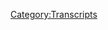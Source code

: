 {{DEFAULTSORT:
    #_TRANSCRIPT_0678:July 29-30, 2003
}}{{Transcript
    | title         = [[678: July 29-30, 2003]]
    | caption       = [https://knowledgefight.libsyn.com/678-july-29-30-2003 Listen to this episode on Libsyn]
    | episodeNumber = [[678: July 29-30, 2003|678]]
    | length        = 01:53:47
}}

{{MessageBox
    | header     = Warning: Bot Generated Content
    | text       = This transcript was automatically generated by transcription software and likely contains many mistakes and misattributions. Please check the audio for definitive quotes, attribution, and context.
    | image      = N3yvass4myg91.webp
    | imagewidth = 50px
    | id         = warning
}}

{{TranscriptBlock
    | name      = Unknown Speaker
    | timestamp = 00:00:00.000
    | text      = N-N-N-N-N-N-N-Knowledge Fight
}}

{{TranscriptBlock
    | name      = Unknown Speaker
    | timestamp = 00:00:12.960
    | text      = Dan and Jordan, I am sweating.
}}

{{TranscriptBlock
    | name      = Unknown Speaker
    | timestamp = 00:00:19.600
    | text      = Knowledgefight.com, it's time to pray.
}}

{{TranscriptBlock
    | name      = Unknown Speaker
    | timestamp = 00:00:21.399
    | text      = I have great respect for knowledgefight.
}}

{{TranscriptBlock
    | name      = Unknown Speaker
    | timestamp = 00:00:23.920
    | text      = Knowledgefight.
}}

{{TranscriptBlock
    | name      = Unknown Speaker
    | timestamp = 00:00:24.920
    | text      = I'm sick of them posing as if they're the good guys saying we are the bad guys.
}}

{{TranscriptBlock
    | name      = Unknown Speaker
    | timestamp = 00:00:29.359
    | text      = It's time to fight knowledgefight. modification.
}}

{{TranscriptBlock
    | name      = Unknown Speaker
    | timestamp = 00:00:34.719
    | text      = That's right.
}}

{{TranscriptBlock
    | name      = Unknown Speaker
    | timestamp = 00:00:37.740
    | text      = It's time to fight knowledgefight.com.
}}

{{TranscriptBlock
    | name      = Unknown Speaker
    | timestamp = 00:00:47.179
    | text      = Andy in Kansas, you're on the air, thanks for holding us.
}}

{{TranscriptBlock
    | name      = Unknown Speaker
    | timestamp = 00:00:49.500
    | text      = Hello Alex, I'm a system caller, I'm a huge fan.
}}

{{TranscriptBlock
    | name      = Unknown Speaker
    | timestamp = 00:00:51.820
    | text      = I love your work.
}}

{{TranscriptBlock
    | name      = Unknown Speaker
    | timestamp = 00:00:53.020
    | text      = Knowledge Fight.
}}

{{TranscriptBlock
    | name      = Unknown Speaker
    | timestamp = 00:00:54.020
    | text      = No, no, no, no, no, no, no, no, no, no.
}}

{{TranscriptBlock
    | name      = Unknown Speaker
    | timestamp = 00:00:55.740
    | text      = Knowledgefight.com.
}}

{{TranscriptBlock
    | name      = Unknown Speaker
    | timestamp = 00:00:58.539
    | text      = I love you.
}}

{{TranscriptBlock
    | name      = Unknown Speaker
    | timestamp = 00:00:59.380
    | text      = Hey everybody, welcome back to Knowledge Fight.
}}

{{TranscriptBlock
    | name      = Unknown Speaker
    | timestamp = 00:01:01.020
    | text      = I'm Dan.
}}

{{TranscriptBlock
    | name      = Unknown Speaker
    | timestamp = 00:01:01.859
    | text      = I'm Jordan.
}}

{{TranscriptBlock
    | name      = Unknown Speaker
    | timestamp = 00:01:02.700
    | text      = We're couple dudes, like to sit around,
}}

{{TranscriptBlock
    | name      = Unknown Speaker
    | timestamp = 00:01:03.539
    | text      = worship at the altar of Selene
}}

{{TranscriptBlock
    | name      = Unknown Speaker
    | timestamp = 00:01:04.739
    | text      = and talk a little bit about Alex Jones.
}}

{{TranscriptBlock
    | name      = Unknown Speaker
    | timestamp = 00:01:06.980
    | text      = Oh indeed we are, Dan.
}}

{{TranscriptBlock
    | name      = Unknown Speaker
    | timestamp = 00:01:08.140
    | text      = Jordan.
}}

{{TranscriptBlock
    | name      = Unknown Speaker
    | timestamp = 00:01:08.980
    | text      = Dan.
}}

{{TranscriptBlock
    | name      = Unknown Speaker
    | timestamp = 00:01:09.799
    | text      = Jordan.
}}

{{TranscriptBlock
    | name      = Unknown Speaker
    | timestamp = 00:01:10.640
    | text      = Quick question for you.
}}

{{TranscriptBlock
    | name      = Unknown Speaker
    | timestamp = 00:01:11.459
    | text      = What's your bright spot today?
}}

{{TranscriptBlock
    | name      = Unknown Speaker
    | timestamp = 00:01:12.299
    | text      = My bright spot today, Jordan, is
}}

{{TranscriptBlock
    | name      = Unknown Speaker
    | timestamp = 00:01:13.540
    | text      = I recently had to get something delivered
}}

{{TranscriptBlock
    | name      = Unknown Speaker
    | timestamp = 00:01:16.659
    | text      = by GoPuff.
}}

{{TranscriptBlock
    | name      = Unknown Speaker
    | timestamp = 00:01:17.819
    | text      = Okay.
}}

{{TranscriptBlock
    | name      = Unknown Speaker
    | timestamp = 00:01:18.659
    | text      = I've never used them before.
}}

{{TranscriptBlock
    | name      = Unknown Speaker
    | timestamp = 00:01:19.780
    | text      = I've never heard of what you're saying.
}}

{{TranscriptBlock
    | name      = Unknown Speaker
    | timestamp = 00:01:21.099
    | text      = It's like a delivery thing, they have a warehouse
}}

{{TranscriptBlock
    | name      = Unknown Speaker
    | timestamp = 00:01:23.739
    | text      = and they have like all kinds of like Sudafed
}}

{{TranscriptBlock
    | name      = Unknown Speaker
    | timestamp = 00:01:25.739
    | text      = or meds if you need them.
}}

{{TranscriptBlock
    | name      = Unknown Speaker
    | timestamp = 00:01:27.819
    | text      = Oh that's great.
}}

{{TranscriptBlock
    | name      = Unknown Speaker
    | timestamp = 00:01:28.659
    | text      = Things you could get at a convenience store
}}

{{TranscriptBlock
    | name      = Unknown Speaker
    | timestamp = 00:01:30.019
    | text      = but maybe an hour that you can't get them
}}

{{TranscriptBlock
    | name      = Unknown Speaker
    | timestamp = 00:01:33.099
    | text      = where you don't want to go.
}}

{{TranscriptBlock
    | name      = Unknown Speaker
    | timestamp = 00:01:34.120
    | text      = Fantastic.
}}

{{TranscriptBlock
    | name      = Unknown Speaker
    | timestamp = 00:01:34.959
    | text      = They also have booze.
}}

{{TranscriptBlock
    | name      = Unknown Speaker
    | timestamp = 00:01:35.799
    | text      = Love it.
}}

{{TranscriptBlock
    | name      = Unknown Speaker
    | timestamp = 00:01:36.620
    | text      = And some grocery items.
}}

{{TranscriptBlock
    | name      = Unknown Speaker
    | timestamp = 00:01:37.459
    | text      = I don't know, this isn't a plug.
}}

{{TranscriptBlock
    | name      = Unknown Speaker
    | timestamp = 00:01:39.420
    | text      = No, no, no, no, I'm not worried.
}}

{{TranscriptBlock
    | name      = Unknown Speaker
    | timestamp = 00:01:40.859
    | text      = I understand the concept now.
}}

{{TranscriptBlock
    | name      = Unknown Speaker
    | timestamp = 00:01:41.700
    | text      = I'm only setting this up because otherwise
}}

{{TranscriptBlock
    | name      = Unknown Speaker
    | timestamp = 00:01:44.099
    | text      = this will make no sense why this is a bright spot.
}}

{{TranscriptBlock
    | name      = Unknown Speaker
    | timestamp = 00:01:47.500
    | text      = Okay.
}}

{{TranscriptBlock
    | name      = Unknown Speaker
    | timestamp = 00:01:48.340
    | text      = So I needed to get this and I was looking over
}}

{{TranscriptBlock
    | name      = Unknown Speaker
    | timestamp = 00:01:50.379
    | text      = what they had in stock and available
}}

{{TranscriptBlock
    | name      = Unknown Speaker
    | timestamp = 00:01:53.819
    | text      = and I saw something and I was like,
}}

{{TranscriptBlock
    | name      = Unknown Speaker
    | timestamp = 00:01:54.980
    | text      = well this is the coolest thing I've ever seen
}}

{{TranscriptBlock
    | name      = Unknown Speaker
    | timestamp = 00:01:56.980
    | text      = and so I ordered bum, bum, bum, bum.
}}

{{TranscriptBlock
    | name      = Unknown Speaker
    | timestamp = 00:02:00.099
    | text      = Monster, Monster Mash cereal?
}}

{{TranscriptBlock
    | name      = Unknown Speaker
    | timestamp = 00:02:02.260
    | text      = Monster Mash cereal.
}}

{{TranscriptBlock
    | name      = Unknown Speaker
    | timestamp = 00:02:03.099
    | text      = Boo, Boo Berry.
}}

{{TranscriptBlock
    | name      = Unknown Speaker
    | timestamp = 00:02:04.260
    | text      = Yes.
}}

{{TranscriptBlock
    | name      = Unknown Speaker
    | timestamp = 00:02:05.459
    | text      = Frankenberry, Count Chocula, the mummy with the thing
}}

{{TranscriptBlock
    | name      = Unknown Speaker
    | timestamp = 00:02:09.699
    | text      = and then the werewolf, oh shit.
}}

{{TranscriptBlock
    | name      = Unknown Speaker
    | timestamp = 00:02:11.620
    | text      = It's all of the monster cereals.
}}

{{TranscriptBlock
    | name      = Unknown Speaker
    | timestamp = 00:02:14.099
    | text      = They have finally got together
}}

{{TranscriptBlock
    | name      = Unknown Speaker
    | timestamp = 00:02:15.900
    | text      = and they're jamming as a band.
}}

{{TranscriptBlock
    | name      = Unknown Speaker
    | timestamp = 00:02:17.699
    | text      = Oh my God, it's got the history.
}}

{{TranscriptBlock
    | name      = Unknown Speaker
    | timestamp = 00:02:19.020
    | text      = 71, Count Chocula and Frankenberry.
}}

{{TranscriptBlock
    | name      = Unknown Speaker
    | timestamp = 00:02:22.020
    | text      = 72, Boo Berry.
}}

{{TranscriptBlock
    | name      = Unknown Speaker
    | timestamp = 00:02:23.819
    | text      = 74, his name is Fruit Brute.
}}

{{TranscriptBlock
    | name      = Unknown Speaker
    | timestamp = 00:02:25.860
    | text      = Fruit Brute.
}}

{{TranscriptBlock
    | name      = Unknown Speaker
    | timestamp = 00:02:26.699
    | text      = Fruit Brute.
}}

{{TranscriptBlock
    | name      = Unknown Speaker
    | timestamp = 00:02:27.520
    | text      = Yummy Mummy.
}}

{{TranscriptBlock
    | name      = Unknown Speaker
    | timestamp = 00:02:28.360
    | text      = Then Yummy Mummy obviously.
}}

{{TranscriptBlock
    | name      = Unknown Speaker
    | timestamp = 00:02:29.599
    | text      = Of course, of course.
}}

{{TranscriptBlock
    | name      = Unknown Speaker
    | timestamp = 00:02:30.439
    | text      = And then of course in 2021, the monsters reunite to Mash.
}}

{{TranscriptBlock
    | name      = Unknown Speaker
    | timestamp = 00:02:34.219
    | text      = So we have three things that I think are important
}}

{{TranscriptBlock
    | name      = Unknown Speaker
    | timestamp = 00:02:36.419
    | text      = to bring up about this.
}}

{{TranscriptBlock
    | name      = Unknown Speaker
    | timestamp = 00:02:37.340
    | text      = The first is what month is it?
}}

{{TranscriptBlock
    | name      = Unknown Speaker
    | timestamp = 00:02:38.939
    | text      = This is a Halloween kind of thing.
}}

{{TranscriptBlock
    | name      = Unknown Speaker
    | timestamp = 00:02:43.780
    | text      = It is early May.
}}

{{TranscriptBlock
    | name      = Unknown Speaker
    | timestamp = 00:02:45.939
    | text      = Yeah.
}}

{{TranscriptBlock
    | name      = Unknown Speaker
    | timestamp = 00:02:46.780
    | text      = This is definitely not in season.
}}

{{TranscriptBlock
    | name      = Unknown Speaker
    | timestamp = 00:02:48.180
    | text      = Well.
}}

{{TranscriptBlock
    | name      = Unknown Speaker
    | timestamp = 00:02:49.000
    | text      = And you might notice also it's 50 years.
}}

{{TranscriptBlock
    | name      = Unknown Speaker
    | timestamp = 00:02:51.139
    | text      = It's the 50th anniversary.
}}

{{TranscriptBlock
    | name      = Unknown Speaker
    | timestamp = 00:02:52.259
    | text      = 50th anniversary.
}}

{{TranscriptBlock
    | name      = Unknown Speaker
    | timestamp = 00:02:53.099
    | text      = The monsters get together.
}}

{{TranscriptBlock
    | name      = Unknown Speaker
    | timestamp = 00:02:53.939
    | text      = And you notice you read over this 1971.
}}

{{TranscriptBlock
    | name      = Unknown Speaker
    | timestamp = 00:02:56.620
    | text      = Yes sir.
}}

{{TranscriptBlock
    | name      = Unknown Speaker
    | timestamp = 00:02:57.460
    | text      = This is from last Halloween.
}}

{{TranscriptBlock
    | name      = Unknown Speaker
    | timestamp = 00:02:58.300
    | text      = This is the last Halloween.
}}

{{TranscriptBlock
    | name      = Unknown Speaker
    | timestamp = 00:02:59.460
    | text      = This is quite shelved cereal.
}}

{{TranscriptBlock
    | name      = Unknown Speaker
    | timestamp = 00:03:02.819
    | text      = It's all of the older variety.
}}

{{TranscriptBlock
    | name      = Unknown Speaker
    | timestamp = 00:03:04.659
    | text      = Yeah, that's great.
}}

{{TranscriptBlock
    | name      = Unknown Speaker
    | timestamp = 00:03:06.139
    | text      = So I ate it and I found something really
}}

{{TranscriptBlock
    | name      = Unknown Speaker
    | timestamp = 00:03:10.060
    | text      = like telling about this.
}}

{{TranscriptBlock
    | name      = Unknown Speaker
    | timestamp = 00:03:11.979
    | text      = And that is like one of these things is not like the others.
}}

{{TranscriptBlock
    | name      = Unknown Speaker
    | timestamp = 00:03:15.419
    | text      = Okay.
}}

{{TranscriptBlock
    | name      = Unknown Speaker
    | timestamp = 00:03:16.259
    | text      = And it does not belong in there.
}}

{{TranscriptBlock
    | name      = Unknown Speaker
    | timestamp = 00:03:17.699
    | text      = I'm gonna go with Fruit Brute.
}}

{{TranscriptBlock
    | name      = Unknown Speaker
    | timestamp = 00:03:18.780
    | text      = No, count Chocula.
}}

{{TranscriptBlock
    | name      = Unknown Speaker
    | timestamp = 00:03:20.300
    | text      = Oh.
}}

{{TranscriptBlock
    | name      = Unknown Speaker
    | timestamp = 00:03:21.139
    | text      = All the rest of them are fruit-based cereals.
}}

{{TranscriptBlock
    | name      = Unknown Speaker
    | timestamp = 00:03:23.060
    | text      = But you can't just have fruit-based cereal.
}}

{{TranscriptBlock
    | name      = Unknown Speaker
    | timestamp = 00:03:25.840
    | text      = Yes you can.
}}

{{TranscriptBlock
    | name      = Unknown Speaker
    | timestamp = 00:03:26.680
    | text      = You need to have the chocolate element in there.
}}

{{TranscriptBlock
    | name      = Unknown Speaker
    | timestamp = 00:03:28.099
    | text      = I challenge you to eat this cereal
}}

{{TranscriptBlock
    | name      = Unknown Speaker
    | timestamp = 00:03:29.900
    | text      = and tell me that afterwards.
}}

{{TranscriptBlock
    | name      = Unknown Speaker
    | timestamp = 00:03:30.740
    | text      = I don't want to.
}}

{{TranscriptBlock
    | name      = Unknown Speaker
    | timestamp = 00:03:31.580
    | text      = That sounds disgusting.
}}

{{TranscriptBlock
    | name      = Unknown Speaker
    | timestamp = 00:03:32.400
    | text      = No.
}}

{{TranscriptBlock
    | name      = Unknown Speaker
    | timestamp = 00:03:33.240
    | text      = I wouldn't want Chocula in there.
}}

{{TranscriptBlock
    | name      = Unknown Speaker
    | timestamp = 00:03:34.419
    | text      = I love a chocolate covered strawberry or something.
}}

{{TranscriptBlock
    | name      = Unknown Speaker
    | timestamp = 00:03:37.099
    | text      = Sure.
}}

{{TranscriptBlock
    | name      = Unknown Speaker
    | timestamp = 00:03:37.939
    | text      = It does not work in this cereal form.
}}

{{TranscriptBlock
    | name      = Unknown Speaker
    | timestamp = 00:03:40.500
    | text      = So count Chocula.
}}

{{TranscriptBlock
    | name      = Unknown Speaker
    | timestamp = 00:03:42.139
    | text      = Go fuck yourself.
}}

{{TranscriptBlock
    | name      = Unknown Speaker
    | timestamp = 00:03:42.979
    | text      = Go solo.
}}

{{TranscriptBlock
    | name      = Unknown Speaker
    | timestamp = 00:03:43.819
    | text      = You don't need to be in the band.
}}

{{TranscriptBlock
    | name      = Unknown Speaker
    | timestamp = 00:03:45.979
    | text      = Vampires don't really team up with people either.
}}

{{TranscriptBlock
    | name      = Unknown Speaker
    | timestamp = 00:03:47.860
    | text      = No, they're pretty.
}}

{{TranscriptBlock
    | name      = Unknown Speaker
    | timestamp = 00:03:49.259
    | text      = Solo.
}}

{{TranscriptBlock
    | name      = Unknown Speaker
    | timestamp = 00:03:50.099
    | text      = Solo hunters.
}}

{{TranscriptBlock
    | name      = Unknown Speaker
    | timestamp = 00:03:50.939
    | text      = Independent creatures, the vampires.
}}

{{TranscriptBlock
    | name      = Unknown Speaker
    | timestamp = 00:03:53.180
    | text      = Except for Renfields, as we've learned from Alex.
}}

{{TranscriptBlock
    | name      = Unknown Speaker
    | timestamp = 00:03:55.860
    | text      = Renfields, well yeah, but Renfields are disposable.
}}

{{TranscriptBlock
    | name      = Unknown Speaker
    | timestamp = 00:03:58.400
    | text      = True, true.
}}

{{TranscriptBlock
    | name      = Unknown Speaker
    | timestamp = 00:03:59.500
    | text      = So what's your bright spot?
}}

{{TranscriptBlock
    | name      = Unknown Speaker
    | timestamp = 00:04:01.379
    | text      = My bright spot is, Dan, you know that I love the tennises.
}}

{{TranscriptBlock
    | name      = Unknown Speaker
    | timestamp = 00:04:06.219
    | text      = True.
}}

{{TranscriptBlock
    | name      = Unknown Speaker
    | timestamp = 00:04:07.060
    | text      = Love the Rafas.
}}

{{TranscriptBlock
    | name      = Unknown Speaker
    | timestamp = 00:04:08.000
    | text      = Right.
}}

{{TranscriptBlock
    | name      = Unknown Speaker
    | timestamp = 00:04:08.840
    | text      = My favorite player, obviously.
}}

{{TranscriptBlock
    | name      = Unknown Speaker
    | timestamp = 00:04:09.939
    | text      = You like that guy who was really into
}}

{{TranscriptBlock
    | name      = Unknown Speaker
    | timestamp = 00:04:12.460
    | text      = being anti-vaxxed in Australia?
}}

{{TranscriptBlock
    | name      = Unknown Speaker
    | timestamp = 00:04:14.180
    | text      = No, I don't.
}}

{{TranscriptBlock
    | name      = Unknown Speaker
    | timestamp = 00:04:15.139
    | text      = I don't like Djokovic.
}}

{{TranscriptBlock
    | name      = Unknown Speaker
    | timestamp = 00:04:16.620
    | text      = And what's cool is that over the past three days,
}}

{{TranscriptBlock
    | name      = Unknown Speaker
    | timestamp = 00:04:20.939
    | text      = a 19 year old kid did something that hasn't been done
}}

{{TranscriptBlock
    | name      = Unknown Speaker
    | timestamp = 00:04:24.360
    | text      = for like 20 years.
}}

{{TranscriptBlock
    | name      = Unknown Speaker
    | timestamp = 00:04:26.540
    | text      = What's that?
}}

{{TranscriptBlock
    | name      = Unknown Speaker
    | timestamp = 00:04:27.360
    | text      = He beat Rafa, Djokovic, and then Zverev.
}}

{{TranscriptBlock
    | name      = Unknown Speaker
    | timestamp = 00:04:31.899
    | text      = Back to back to back.
}}

{{TranscriptBlock
    | name      = Unknown Speaker
    | timestamp = 00:04:33.180
    | text      = He beat Zverev?
}}

{{TranscriptBlock
    | name      = Unknown Speaker
    | timestamp = 00:04:34.540
    | text      = I mean, that one wasn't exciting.
}}

{{TranscriptBlock
    | name      = Unknown Speaker
    | timestamp = 00:04:36.300
    | text      = That's not even a name I know.
}}

{{TranscriptBlock
    | name      = Unknown Speaker
    | timestamp = 00:04:37.459
    | text      = Exactly.
}}

{{TranscriptBlock
    | name      = Unknown Speaker
    | timestamp = 00:04:38.300
    | text      = You talk about tennis a lot.
}}

{{TranscriptBlock
    | name      = Unknown Speaker
    | timestamp = 00:04:39.120
    | text      = I don't even know that name.
}}

{{TranscriptBlock
    | name      = Unknown Speaker
    | timestamp = 00:04:39.959
    | text      = Yeah, yeah, he sucks.
}}

{{TranscriptBlock
    | name      = Unknown Speaker
    | timestamp = 00:04:40.959
    | text      = Okay.
}}

{{TranscriptBlock
    | name      = Unknown Speaker
    | timestamp = 00:04:42.259
    | text      = I mean, he's in the top 10, but he sucks.
}}

{{TranscriptBlock
    | name      = Unknown Speaker
    | timestamp = 00:04:44.180
    | text      = Compared to your boy.
}}

{{TranscriptBlock
    | name      = Unknown Speaker
    | timestamp = 00:04:45.019
    | text      = Well, no, I mean, he's just soft.
}}

{{TranscriptBlock
    | name      = Unknown Speaker
    | timestamp = 00:04:47.100
    | text      = He's weak, he's callow, he's soft.
}}

{{TranscriptBlock
    | name      = Unknown Speaker
    | timestamp = 00:04:49.319
    | text      = Wow.
}}

{{TranscriptBlock
    | name      = Unknown Speaker
    | timestamp = 00:04:50.160
    | text      = But this 19 year old kid, Spanish kid from Spain,
}}

{{TranscriptBlock
    | name      = Unknown Speaker
    | timestamp = 00:04:54.639
    | text      = looked up to Rafa his entire life since before he...
}}

{{TranscriptBlock
    | name      = Unknown Speaker
    | timestamp = 00:04:59.540
    | text      = Rafa won a major when this kid was two years old.
}}

{{TranscriptBlock
    | name      = Unknown Speaker
    | timestamp = 00:05:03.660
    | text      = Right, right.
}}

{{TranscriptBlock
    | name      = Unknown Speaker
    | timestamp = 00:05:04.500
    | text      = All right, so he beats him.
}}

{{TranscriptBlock
    | name      = Unknown Speaker
    | timestamp = 00:05:07.420
    | text      = Now Rafa's injured.
}}

{{TranscriptBlock
    | name      = Unknown Speaker
    | timestamp = 00:05:09.100
    | text      = He's coming off a bad injury.
}}

{{TranscriptBlock
    | name      = Unknown Speaker
    | timestamp = 00:05:10.779
    | text      = He's got a terrible foot injury because he's Rafa
}}

{{TranscriptBlock
    | name      = Unknown Speaker
    | timestamp = 00:05:13.300
    | text      = and that's just how he does things.
}}

{{TranscriptBlock
    | name      = Unknown Speaker
    | timestamp = 00:05:15.420
    | text      = So then he comes back and he plays Djokovic the next day.
}}

{{TranscriptBlock
    | name      = Unknown Speaker
    | timestamp = 00:05:18.860
    | text      = Three sets, three and a half hours, man.
}}

{{TranscriptBlock
    | name      = Unknown Speaker
    | timestamp = 00:05:22.540
    | text      = This was some of the best tennis anybody's ever played.
}}

{{TranscriptBlock
    | name      = Unknown Speaker
    | timestamp = 00:05:25.259
    | text      = This kid's 19 years old.
}}

{{TranscriptBlock
    | name      = Unknown Speaker
    | timestamp = 00:05:26.899
    | text      = And you know what I was thinking, Dan?
}}

{{TranscriptBlock
    | name      = Unknown Speaker
    | timestamp = 00:05:28.220
    | text      = What's that?
}}

{{TranscriptBlock
    | name      = Unknown Speaker
    | timestamp = 00:05:29.060
    | text      = My entire adult life, I've had a Spanish Adonis
}}

{{TranscriptBlock
    | name      = Unknown Speaker
    | timestamp = 00:05:31.540
    | text      = to look up to and Rafa's gonna retire soon.
}}

{{TranscriptBlock
    | name      = Unknown Speaker
    | timestamp = 00:05:34.579
    | text      = Wow.
}}

{{TranscriptBlock
    | name      = Unknown Speaker
    | timestamp = 00:05:35.399
    | text      = But guess what?
}}

{{TranscriptBlock
    | name      = Unknown Speaker
    | timestamp = 00:05:36.240
    | text      = The chain remains unbroken, my friend.
}}

{{TranscriptBlock
    | name      = Unknown Speaker
    | timestamp = 00:05:37.819
    | text      = As God closes the door, he opens a window.
}}

{{TranscriptBlock
    | name      = Unknown Speaker
    | timestamp = 00:05:40.259
    | text      = You know, that's another Spanish Adonis window.
}}

{{TranscriptBlock
    | name      = Unknown Speaker
    | timestamp = 00:05:41.620
    | text      = Yeah.
}}

{{TranscriptBlock
    | name      = Unknown Speaker
    | timestamp = 00:05:42.540
    | text      = Well, congratulations, I'm glad you have that
}}

{{TranscriptBlock
    | name      = Unknown Speaker
    | timestamp = 00:05:44.060
    | text      = to look forward to for the next 20 years.
}}

{{TranscriptBlock
    | name      = Unknown Speaker
    | timestamp = 00:05:45.579
    | text      = Oh, man.
}}

{{TranscriptBlock
    | name      = Unknown Speaker
    | timestamp = 00:05:46.420
    | text      = The potential of this guy.
}}

{{TranscriptBlock
    | name      = Unknown Speaker
    | timestamp = 00:05:47.339
    | text      = It will be, it's amazing.
}}

{{TranscriptBlock
    | name      = Unknown Speaker
    | timestamp = 00:05:49.860
    | text      = The kid's amazing.
}}

{{TranscriptBlock
    | name      = Unknown Speaker
    | timestamp = 00:05:50.800
    | text      = That's great.
}}

{{TranscriptBlock
    | name      = Unknown Speaker
    | timestamp = 00:05:51.639
    | text      = I will note that for my bright spot, I had a prop.
}}

{{TranscriptBlock
    | name      = Unknown Speaker
    | timestamp = 00:05:54.819
    | text      = You did, you did.
}}

{{TranscriptBlock
    | name      = Unknown Speaker
    | timestamp = 00:05:56.120
    | text      = Well, I mean, I could have hit you with a tennis ball,
}}

{{TranscriptBlock
    | name      = Unknown Speaker
    | timestamp = 00:05:58.740
    | text      = but I don't think you would have.
}}

{{TranscriptBlock
    | name      = Unknown Speaker
    | timestamp = 00:05:59.579
    | text      = Come on.
}}

{{TranscriptBlock
    | name      = Unknown Speaker
    | timestamp = 00:06:00.420
    | text      = Hit me with a racket next time.
}}

{{TranscriptBlock
    | name      = Unknown Speaker
    | timestamp = 00:06:01.259
    | text      = Hit you with a racket?
}}

{{TranscriptBlock
    | name      = Unknown Speaker
    | timestamp = 00:06:02.100
    | text      = Yeah.
}}

{{TranscriptBlock
    | name      = Unknown Speaker
    | timestamp = 00:06:02.920
    | text      = I assumed you wanted a guitar.
}}

{{TranscriptBlock
    | name      = Unknown Speaker
    | timestamp = 00:06:04.220
    | text      = Nope.
}}

{{TranscriptBlock
    | name      = Unknown Speaker
    | timestamp = 00:06:05.060
    | text      = So, Jordan, today we have an episode to go over
}}

{{TranscriptBlock
    | name      = Unknown Speaker
    | timestamp = 00:06:06.759
    | text      = and I think that maybe one of the more notable things
}}

{{TranscriptBlock
    | name      = Unknown Speaker
    | timestamp = 00:06:10.860
    | text      = that's come out in Info Wars World in the past,
}}

{{TranscriptBlock
    | name      = Unknown Speaker
    | timestamp = 00:06:13.459
    | text      = since we've had an episode, is the little bit of audio
}}

{{TranscriptBlock
    | name      = Unknown Speaker
    | timestamp = 00:06:16.699
    | text      = of Paul Joseph Watson being a real racist fuck.
}}

{{TranscriptBlock
    | name      = Unknown Speaker
    | timestamp = 00:06:19.779
    | text      = I heard that he might be a racist.
}}

{{TranscriptBlock
    | name      = Unknown Speaker
    | timestamp = 00:06:22.339
    | text      = Uh-huh.
}}

{{TranscriptBlock
    | name      = Unknown Speaker
    | timestamp = 00:06:23.500
    | text      = And, you know what, I don't care.
}}

{{TranscriptBlock
    | name      = Unknown Speaker
    | timestamp = 00:06:26.279
    | text      = And it's not because I don't care,
}}

{{TranscriptBlock
    | name      = Unknown Speaker
    | timestamp = 00:06:27.579
    | text      = it's because this is only him saying the things
}}

{{TranscriptBlock
    | name      = Unknown Speaker
    | timestamp = 00:06:30.019
    | text      = that we've already known he's been expressing.
}}

{{TranscriptBlock
    | name      = Unknown Speaker
    | timestamp = 00:06:32.060
    | text      = Yeah.
}}

{{TranscriptBlock
    | name      = Unknown Speaker
    | timestamp = 00:06:32.899
    | text      = Pretty much his entire career and through Info Wars.
}}

{{TranscriptBlock
    | name      = Unknown Speaker
    | timestamp = 00:06:35.339
    | text      = Yeah.
}}

{{TranscriptBlock
    | name      = Unknown Speaker
    | timestamp = 00:06:36.180
    | text      = So, we're not gonna cover that at all.
}}

{{TranscriptBlock
    | name      = Unknown Speaker
    | timestamp = 00:06:37.819
    | text      = Nope.
}}

{{TranscriptBlock
    | name      = Unknown Speaker
    | timestamp = 00:06:38.639
    | text      = And actually, it has led me to descend to the past.
}}

{{TranscriptBlock
    | name      = Unknown Speaker
    | timestamp = 00:06:41.300
    | text      = Smart move.
}}

{{TranscriptBlock
    | name      = Unknown Speaker
    | timestamp = 00:06:42.339
    | text      = I need a break from Alex's present day bullshit.
}}

{{TranscriptBlock
    | name      = Unknown Speaker
    | timestamp = 00:06:44.740
    | text      = I need a break from the present day period.
}}

{{TranscriptBlock
    | name      = Unknown Speaker
    | timestamp = 00:06:46.300
    | text      = Yeah, so we're going back to 2003
}}

{{TranscriptBlock
    | name      = Unknown Speaker
    | timestamp = 00:06:48.639
    | text      = and we're gonna be talking about July 29th and 30th,
}}

{{TranscriptBlock
    | name      = Unknown Speaker
    | timestamp = 00:06:52.100
    | text      = back in 2003.
}}

{{TranscriptBlock
    | name      = Unknown Speaker
    | timestamp = 00:06:54.279
    | text      = All right.
}}

{{TranscriptBlock
    | name      = Unknown Speaker
    | timestamp = 00:06:55.120
    | text      = Very interesting stretch of time.
}}

{{TranscriptBlock
    | name      = Unknown Speaker
    | timestamp = 00:06:56.339
    | text      = I think we find some wacky characters
}}

{{TranscriptBlock
    | name      = Unknown Speaker
    | timestamp = 00:06:59.139
    | text      = and some silly nonsense.
}}

{{TranscriptBlock
    | name      = Unknown Speaker
    | timestamp = 00:07:01.339
    | text      = But before we get to that though, Jordan,
}}

{{TranscriptBlock
    | name      = Unknown Speaker
    | timestamp = 00:07:03.079
    | text      = let's take a little moment to say hello to some new wonks.
}}

{{TranscriptBlock
    | name      = Unknown Speaker
    | timestamp = 00:07:06.420
    | text      = So first, congratulations Joe and Michaela
}}

{{TranscriptBlock
    | name      = Unknown Speaker
    | timestamp = 00:07:08.740
    | text      = on your dreamy, creamy wedding.
}}

{{TranscriptBlock
    | name      = Unknown Speaker
    | timestamp = 00:07:10.420
    | text      = Thank you so much.
}}

{{TranscriptBlock
    | name      = Unknown Speaker
    | timestamp = 00:07:11.259
    | text      = You are now a policy wonk.
}}

{{TranscriptBlock
    | name      = Unknown Speaker
    | timestamp = 00:07:12.379
    | text      = I'm a policy wonk.
}}

{{TranscriptBlock
    | name      = Unknown Speaker
    | timestamp = 00:07:13.339
    | text      = Congratulations and thank you.
}}

{{TranscriptBlock
    | name      = Unknown Speaker
    | timestamp = 00:07:14.699
    | text      = Thank you.
}}

{{TranscriptBlock
    | name      = Unknown Speaker
    | timestamp = 00:07:15.540
    | text      = Next, Nikki in California, you're on the air.
}}

{{TranscriptBlock
    | name      = Unknown Speaker
    | timestamp = 00:07:17.180
    | text      = Thanks for holding.
}}

{{TranscriptBlock
    | name      = Unknown Speaker
    | timestamp = 00:07:18.000
    | text      = Hello, Eric.
}}

{{TranscriptBlock
    | name      = Unknown Speaker
    | timestamp = 00:07:18.600
    | text      = I'm a first time caller.
}}

{{TranscriptBlock
    | name      = Unknown Speaker
    | timestamp = 00:07:19.600
    | text      = I'm a huge fan.
}}

{{TranscriptBlock
    | name      = Unknown Speaker
    | timestamp = 00:07:20.300
    | text      = I love your work.
}}

{{TranscriptBlock
    | name      = Unknown Speaker
    | timestamp = 00:07:21.019
    | text      = I love you.
}}

{{TranscriptBlock
    | name      = Unknown Speaker
    | timestamp = 00:07:21.579
    | text      = Thank you so much.
}}

{{TranscriptBlock
    | name      = Unknown Speaker
    | timestamp = 00:07:22.180
    | text      = You are now a policy wonk.
}}

{{TranscriptBlock
    | name      = Unknown Speaker
    | timestamp = 00:07:23.540
    | text      = I'm a policy wonk.
}}

{{TranscriptBlock
    | name      = Unknown Speaker
    | timestamp = 00:07:24.420
    | text      = Thank you so much.
}}

{{TranscriptBlock
    | name      = Unknown Speaker
    | timestamp = 00:07:25.180
    | text      = Next, Kobal, Killer Girl, thank you so much.
}}

{{TranscriptBlock
    | name      = Unknown Speaker
    | timestamp = 00:07:27.819
    | text      = You are now a policy wonk.
}}

{{TranscriptBlock
    | name      = Unknown Speaker
    | timestamp = 00:07:29.259
    | text      = I'm a policy wonk.
}}

{{TranscriptBlock
    | name      = Unknown Speaker
    | timestamp = 00:07:30.300
    | text      = Thank you very much.
}}

{{TranscriptBlock
    | name      = Unknown Speaker
    | timestamp = 00:07:31.560
    | text      = Thank you.
}}

{{TranscriptBlock
    | name      = Unknown Speaker
    | timestamp = 00:07:32.240
    | text      = Next, Fuck the Beer and Your Horses You Rode In On,
}}

{{TranscriptBlock
    | name      = Unknown Speaker
    | timestamp = 00:07:35.220
    | text      = thank you so much.
}}

{{TranscriptBlock
    | name      = Unknown Speaker
    | timestamp = 00:07:36.019
    | text      = You are now a policy wonk.
}}

{{TranscriptBlock
    | name      = Unknown Speaker
    | timestamp = 00:07:37.300
    | text      = I'm a policy wonk.
}}

{{TranscriptBlock
    | name      = Unknown Speaker
    | timestamp = 00:07:38.379
    | text      = Thank you very much.
}}

{{TranscriptBlock
    | name      = Unknown Speaker
    | timestamp = 00:07:39.600
    | text      = Next, Brian Stelter from The Future
}}

{{TranscriptBlock
    | name      = Unknown Speaker
    | timestamp = 00:07:41.459
    | text      = sent back to stop Alex before it's too late.
}}

{{TranscriptBlock
    | name      = Unknown Speaker
    | timestamp = 00:07:43.500
    | text      = Thank you so much.
}}

{{TranscriptBlock
    | name      = Unknown Speaker
    | timestamp = 00:07:44.300
    | text      = You are now a policy wonk.
}}

{{TranscriptBlock
    | name      = Unknown Speaker
    | timestamp = 00:07:45.339
    | text      = I'm a policy wonk.
}}

{{TranscriptBlock
    | name      = Unknown Speaker
    | timestamp = 00:07:46.379
    | text      = I'd watch that movie.
}}

{{TranscriptBlock
    | name      = Unknown Speaker
    | timestamp = 00:07:47.339
    | text      = Thank you. I think it would be pretty good. And it would be predictive program. It would be very predictive. Next one dreamy creamy summer
}}

{{TranscriptBlock
    | name      = Unknown Speaker
    | timestamp = 00:07:53.360
    | text      = Thank you so much. You are now a policy wonk. I'm a policy wonk. Thank you very much. Thank you. And finally
}}

{{TranscriptBlock
    | name      = Unknown Speaker
    | timestamp = 00:07:58.939
    | text      = at
}}

{{TranscriptBlock
    | name      = Unknown Speaker
    | timestamp = 00:07:59.879
    | text      = Duncan for SC on Twitter is a fella Daniel Duncan's running for the house. Okay. In South Carolina. All right
}}

{{TranscriptBlock
    | name      = Unknown Speaker
    | timestamp = 00:08:07.920
    | text      = I don't know enough to endorse political candidates. We don't endorse political candidates. But I looked at his ballot
}}

{{TranscriptBlock
    | name      = Unknown Speaker
    | timestamp = 00:08:13.180
    | text      = Pedia page and it seems like he has some good answers to the question seems like he has some
}}

{{TranscriptBlock
    | name      = Unknown Speaker
    | timestamp = 00:08:18.459
    | text      = So if you're in South Carolina, check him out and see if he's a candidate you'd be interested in. Thank you so much
}}

{{TranscriptBlock
    | name      = Unknown Speaker
    | timestamp = 00:08:24.060
    | text      = Daniel Duncan, you're now policy wonk. I'm a policy wonk. Thank you very much. So Jordan we start off. Yes, sir
}}

{{TranscriptBlock
    | name      = Unknown Speaker
    | timestamp = 00:08:31.300
    | text      = July 29th
}}

{{TranscriptBlock
    | name      = Unknown Speaker
    | timestamp = 00:08:32.980
    | text      = 2003
}}

{{TranscriptBlock
    | name      = Unknown Speaker
    | timestamp = 00:08:34.539
    | text      = Wednesday to be it might be I don't know
}}

{{TranscriptBlock
    | name      = Unknown Speaker
    | timestamp = 00:08:39.779
    | text      = the calendar
}}

{{TranscriptBlock
    | name      = Unknown Speaker
    | timestamp = 00:08:41.779
    | text      = But here's where we start off. Uh-huh. We have the founder of global research
}}

{{TranscriptBlock
    | name      = Unknown Speaker
    | timestamp = 00:08:47.820
    | text      = magazine
}}

{{TranscriptBlock
    | name      = Unknown Speaker
    | timestamp = 00:08:48.980
    | text      = He is a political science and history professor
}}

{{TranscriptBlock
    | name      = Unknown Speaker
    | timestamp = 00:08:53.940
    | text      = Michael Chasidosky joining us from Canada in the next hour
}}

{{TranscriptBlock
    | name      = Unknown Speaker
    | timestamp = 00:09:00.019
    | text      = Now a couple days ago. He wrote detailed
}}

{{TranscriptBlock
    | name      = Unknown Speaker
    | timestamp = 00:09:03.620
    | text      = Breakdown of the lies and the fraud and we don't know what lie is the big lie or what the truth is
}}

{{TranscriptBlock
    | name      = Unknown Speaker
    | timestamp = 00:09:10.620
    | text      = We just know we're being lied to
}}

{{TranscriptBlock
    | name      = Unknown Speaker
    | timestamp = 00:09:14.419
    | text      = Concerning of the Saddam sons the two brothers tweedle-dum and still think you're being lied to still
}}

{{TranscriptBlock
    | name      = Unknown Speaker
    | timestamp = 00:09:20.539
    | text      = Well, I believe we're living with their father in Belarus. I believe the Russian and Iranian newspapers before I believe the Pentagon
}}

{{TranscriptBlock
    | name      = Unknown Speaker
    | timestamp = 00:09:27.899
    | text      = I'm sorry. That's just the crack record
}}

{{TranscriptBlock
    | name      = Unknown Speaker
    | timestamp = 00:09:31.139
    | text      = At least on the issues that are embarrassing to the certain elements of the globalist camp. I do. Okay. Well, maybe that's a bad policy
}}

{{TranscriptBlock
    | name      = Unknown Speaker
    | timestamp = 00:09:38.860
    | text      = Yeah, so this is a fascinating guest to see pop up here in the past
}}

{{TranscriptBlock
    | name      = Unknown Speaker
    | timestamp = 00:09:43.019
    | text      = Because the first time that he's been on but it's not fascinating for the reasons that it might first appear
}}

{{TranscriptBlock
    | name      = Unknown Speaker
    | timestamp = 00:09:47.860
    | text      = The reason it's interesting to see Michael Chasidosky is because he's not someone who's still a regular on Alex's show
}}

{{TranscriptBlock
    | name      = Unknown Speaker
    | timestamp = 00:09:54.700
    | text      = but should be
}}

{{TranscriptBlock
    | name      = Unknown Speaker
    | timestamp = 00:09:56.980
    | text      = For a while Chasidosky made frequent appearances with Alex because in many ways he's an ideal guest
}}

{{TranscriptBlock
    | name      = Unknown Speaker
    | timestamp = 00:10:03.179
    | text      = beginning in 2001
}}

{{TranscriptBlock
    | name      = Unknown Speaker
    | timestamp = 00:10:04.899
    | text      = Chasidosky founded the Center for Research on globalization and from that point on has been responsible for one of the websites that disseminates a
}}

{{TranscriptBlock
    | name      = Unknown Speaker
    | timestamp = 00:10:12.259
    | text      = Gigantic portion of the anti globalization conspiracy content that's on the internet global research research dot CA
}}

{{TranscriptBlock
    | name      = Unknown Speaker
    | timestamp = 00:10:19.059
    | text      = Hmm, we'll get more into him when he shows up on the show
}}

{{TranscriptBlock
    | name      = Unknown Speaker
    | timestamp = 00:10:21.440
    | text      = But for now suffice it to say when I heard that this is the first time that him and Alex and Chasidosky
}}

{{TranscriptBlock
    | name      = Unknown Speaker
    | timestamp = 00:10:26.700
    | text      = Passes their pads crossed my ears perked up. Of course. I was kind of underwhelmed eventually, but it's well, it's
}}

{{TranscriptBlock
    | name      = Unknown Speaker
    | timestamp = 00:10:33.340
    | text      = This is the case in all Infowars origin stories kind of but it's notable as hell. Yes. This is a big
}}

{{TranscriptBlock
    | name      = Unknown Speaker
    | timestamp = 00:10:41.139
    | text      = like I guess maybe it's not a big deal, but it's
}}

{{TranscriptBlock
    | name      = Unknown Speaker
    | timestamp = 00:10:44.620
    | text      = Consequential in terms of like the paths that these two would end up going, you know
}}

{{TranscriptBlock
    | name      = Unknown Speaker
    | timestamp = 00:10:50.019
    | text      = Like with global research dot CA being like a gigantic
}}

{{TranscriptBlock
    | name      = Unknown Speaker
    | timestamp = 00:10:53.500
    | text      = Conspiracy. Yeah clearinghouse and then Alex being from
}}

{{TranscriptBlock
    | name      = Unknown Speaker
    | timestamp = 00:10:57.820
    | text      = 2003 onward becoming such a luminary of the conspiracy. Yeah
}}

{{TranscriptBlock
    | name      = Unknown Speaker
    | timestamp = 00:11:03.860
    | text      = The the overlap of their influences no word is yeah, it's huge. It's historical
}}

{{TranscriptBlock
    | name      = Unknown Speaker
    | timestamp = 00:11:09.259
    | text      = Uh, yeah, I wouldn't go that maybe only for us. Yeah, so look these these
}}

{{TranscriptBlock
    | name      = Unknown Speaker
    | timestamp = 00:11:14.860
    | text      = Saddam's kids
}}

{{TranscriptBlock
    | name      = Unknown Speaker
    | timestamp = 00:11:16.299
    | text      = Yes, they were shown
}}

{{TranscriptBlock
    | name      = Unknown Speaker
    | timestamp = 00:11:19.179
    | text      = With facial reconstruction who was done because they were obviously they were yes quite
}}

{{TranscriptBlock
    | name      = Unknown Speaker
    | timestamp = 00:11:24.259
    | text      = mutilated in the course of the u.s. Actions in
}}

{{TranscriptBlock
    | name      = Unknown Speaker
    | timestamp = 00:11:29.159
    | text      = Killing them and so in order to make them look more
}}

{{TranscriptBlock
    | name      = Unknown Speaker
    | timestamp = 00:11:33.600
    | text      = Convincing right people right which I mean we can debate whether or not that was a great idea for for the people to do
}}

{{TranscriptBlock
    | name      = Unknown Speaker
    | timestamp = 00:11:40.000
    | text      = Right, they were given some
}}

{{TranscriptBlock
    | name      = Unknown Speaker
    | timestamp = 00:11:42.720
    | text      = You know reconstructive surgery and Alex believes that they look like
}}

{{TranscriptBlock
    | name      = Unknown Speaker
    | timestamp = 00:11:47.960
    | text      = Folks from a bad wax museum. Well, that's probably true though. But Alex is an expert on these matters
}}

{{TranscriptBlock
    | name      = Unknown Speaker
    | timestamp = 00:11:54.080
    | text      = Oh, I did not know that here they are. It looks like something at the
}}

{{TranscriptBlock
    | name      = Unknown Speaker
    | timestamp = 00:11:59.080
    | text      = low-end
}}

{{TranscriptBlock
    | name      = Unknown Speaker
    | timestamp = 00:12:01.480
    | text      = Wax museum because my parents would drag me all over the country what and on on on road trip
}}

{{TranscriptBlock
    | name      = Unknown Speaker
    | timestamp = 00:12:08.120
    | text      = Vacations like national lampoons and you'd be in a big city and go to the wax museum and be pretty nice
}}

{{TranscriptBlock
    | name      = Unknown Speaker
    | timestamp = 00:12:13.919
    | text      = but you know the little town that had the old wax museum and the wax figures didn't look very good and
}}

{{TranscriptBlock
    | name      = Unknown Speaker
    | timestamp = 00:12:20.000
    | text      = You know, maybe the nose was falling off of one. That's what these look like
}}

{{TranscriptBlock
    | name      = Unknown Speaker
    | timestamp = 00:12:25.519
    | text      = the bad wax museums I've been to
}}

{{TranscriptBlock
    | name      = Unknown Speaker
    | timestamp = 00:12:31.519
    | text      = So
}}

{{TranscriptBlock
    | name      = Unknown Speaker
    | timestamp = 00:12:33.600
    | text      = Alex is a noted scholar in the realm of relative quality of wax museum
}}

{{TranscriptBlock
    | name      = Unknown Speaker
    | timestamp = 00:12:39.320
    | text      = Did he just tell me that a lot of his childhood was spent driving around to different towns tasting their wax museums?
}}

{{TranscriptBlock
    | name      = Unknown Speaker
    | timestamp = 00:12:45.600
    | text      = Well, metaphorically tasting. Yes, metaphorically tasting. Yes, of course
}}

{{TranscriptBlock
    | name      = Unknown Speaker
    | timestamp = 00:12:48.980
    | text      = Uh, yeah, I think so
}}

{{TranscriptBlock
    | name      = Unknown Speaker
    | timestamp = 00:12:51.299
    | text      = When I was younger, I went we did a lot of road trip vacations. Well sure
}}

{{TranscriptBlock
    | name      = Unknown Speaker
    | timestamp = 00:12:55.419
    | text      = We would drive to California to see our family every summer, of course, and we lived in Missouri
}}

{{TranscriptBlock
    | name      = Unknown Speaker
    | timestamp = 00:13:00.600
    | text      = So is Missouri to California and one such very long. Oh, yeah, and we'd camp every night
}}

{{TranscriptBlock
    | name      = Unknown Speaker
    | timestamp = 00:13:05.940
    | text      = So we take make a meal out of the trip and totally you know, you'd go like one year
}}

{{TranscriptBlock
    | name      = Unknown Speaker
    | timestamp = 00:13:10.500
    | text      = You'd maybe take a straight shot through the middle right and then it's boring to do again
}}

{{TranscriptBlock
    | name      = Unknown Speaker
    | timestamp = 00:13:15.100
    | text      = You can't do it. So you take different paths. Yeah, we stopped at some bullshit stuff like wall drug
}}

{{TranscriptBlock
    | name      = Unknown Speaker
    | timestamp = 00:13:20.500
    | text      = There's a cavern somewhere everywhere every time you drive somewhere west sooner or later
}}

{{TranscriptBlock
    | name      = Unknown Speaker
    | timestamp = 00:13:25.659
    | text      = There's gonna be sign that's like caverns and you just go to yeah the world's largest pecan. That's where you go
}}

{{TranscriptBlock
    | name      = Unknown Speaker
    | timestamp = 00:13:31.000
    | text      = Yeah, you have to yeah, it's America
}}

{{TranscriptBlock
    | name      = Unknown Speaker
    | timestamp = 00:13:33.500
    | text      = But yeah, I don't I have my experience looking back on it is definitely not like hey, I know all about
}}

{{TranscriptBlock
    | name      = Unknown Speaker
    | timestamp = 00:13:41.580
    | text      = wax museum or anything there's
}}

{{TranscriptBlock
    | name      = Unknown Speaker
    | timestamp = 00:13:43.580
    | text      = Maybe it's just the case that like Alex's parents were like deeply into wax museums. Yeah, that does sound like a
}}

{{TranscriptBlock
    | name      = Unknown Speaker
    | timestamp = 00:13:50.879
    | text      = Detail that should be shared if it is true if it cuz what there's no way look we've we've been on road trips
}}

{{TranscriptBlock
    | name      = Unknown Speaker
    | timestamp = 00:13:57.759
    | text      = Yeah, we're from the Midwest you road trip out here
}}

{{TranscriptBlock
    | name      = Unknown Speaker
    | timestamp = 00:14:00.639
    | text      = The idea of going to like any of those stopover things where world's largest bar and then being like, okay
}}

{{TranscriptBlock
    | name      = Unknown Speaker
    | timestamp = 00:14:07.740
    | text      = Well now we're going east so we got to find and compare the world's largest bar over there to the one from the wet
}}

{{TranscriptBlock
    | name      = Unknown Speaker
    | timestamp = 00:14:13.240
    | text      = No, I think you've seen him
}}

{{TranscriptBlock
    | name      = Unknown Speaker
    | timestamp = 00:14:14.500
    | text      = I think a more likely thing is that Alex went to one wax museum when he was a kid and now he's exaggerating that to
}}

{{TranscriptBlock
    | name      = Unknown Speaker
    | timestamp = 00:14:20.460
    | text      = Create an area of specialization probably but god. I also want him to be an expert on wax music. Yeah, me too
}}

{{TranscriptBlock
    | name      = Unknown Speaker
    | timestamp = 00:14:27.320
    | text      = Yeah, we're really overthinking we are a little bit
}}

{{TranscriptBlock
    | name      = Unknown Speaker
    | timestamp = 00:14:29.539
    | text      = So we get to in this next clip Alex is kind of introducing his main narrative that's gonna take over this episode
}}

{{TranscriptBlock
    | name      = Unknown Speaker
    | timestamp = 00:14:36.379
    | text      = But he's also really all over the place
}}

{{TranscriptBlock
    | name      = Unknown Speaker
    | timestamp = 00:14:38.500
    | text      = They have learned that if something is hidden in plain view now, and they just say it's normal
}}

{{TranscriptBlock
    | name      = Unknown Speaker
    | timestamp = 00:14:44.139
    | text      = That the general public doesn't have a moral base or compass
}}

{{TranscriptBlock
    | name      = Unknown Speaker
    | timestamp = 00:14:48.500
    | text      = And will accept it as good and wholesome. We have now entered Orwellian double-think
}}

{{TranscriptBlock
    | name      = Unknown Speaker
    | timestamp = 00:14:54.820
    | text      = War just now people can't even engage in critical thinking on average
}}

{{TranscriptBlock
    | name      = Unknown Speaker
    | timestamp = 00:14:59.299
    | text      = And so they announced that
}}

{{TranscriptBlock
    | name      = Unknown Speaker
    | timestamp = 00:15:01.519
    | text      = We're going to have a betting system
}}

{{TranscriptBlock
    | name      = Unknown Speaker
    | timestamp = 00:15:04.080
    | text      = A similar to the Chicago Mercantile exchange
}}

{{TranscriptBlock
    | name      = Unknown Speaker
    | timestamp = 00:15:11.039
    | text      = Run by the Pentagon and controlled and founded and the architecture constructed by DARPA
}}

{{TranscriptBlock
    | name      = Unknown Speaker
    | timestamp = 00:15:17.600
    | text      = The folks with the old saying I pyramid total information awareness network that want to watch you and your family
}}

{{TranscriptBlock
    | name      = Unknown Speaker
    | timestamp = 00:15:23.879
    | text      = Run by the convicted felon Admiral Boindexter
}}

{{TranscriptBlock
    | name      = Unknown Speaker
    | timestamp = 00:15:26.700
    | text      = I involved in you know, all the trafficking of goodies into the country and out of the country while the goodies
}}

{{TranscriptBlock
    | name      = Unknown Speaker
    | timestamp = 00:15:34.539
    | text      = But MTV promotes just a nice fellow
}}

{{TranscriptBlock
    | name      = Unknown Speaker
    | timestamp = 00:15:37.779
    | text      = What there's I was thinking about this this morning. There's no way
}}

{{TranscriptBlock
    | name      = Unknown Speaker
    | timestamp = 00:15:42.500
    | text      = To even try to describe this properly
}}

{{TranscriptBlock
    | name      = Unknown Speaker
    | timestamp = 00:15:46.299
    | text      = It's so horrible. He's just rambling all over the place. There's a batting market of some sort now
}}

{{TranscriptBlock
    | name      = Unknown Speaker
    | timestamp = 00:15:51.500
    | text      = You can't finish this fucking sentence. Yeah, so I'll just clarify what he's talking about. Thank you
}}

{{TranscriptBlock
    | name      = Unknown Speaker
    | timestamp = 00:15:55.220
    | text      = This is Alex reporting that the government is setting up a literal
}}

{{TranscriptBlock
    | name      = Unknown Speaker
    | timestamp = 00:15:58.620
    | text      = Casino style betting pool where these elites and defense contractors can gamble on coming wars and countries
}}

{{TranscriptBlock
    | name      = Unknown Speaker
    | timestamp = 00:16:04.659
    | text      = Collapsing that sounds great what he's describing is called PAM or the policy analysis market for intelligence
}}

{{TranscriptBlock
    | name      = Unknown Speaker
    | timestamp = 00:16:10.460
    | text      = And guess what? He's actually not far off from reality
}}

{{TranscriptBlock
    | name      = Unknown Speaker
    | timestamp = 00:16:14.419
    | text      = Naturally, there's some important caveats to make and one of the first and I think the most important is well expressed in a paper by
}}

{{TranscriptBlock
    | name      = Unknown Speaker
    | timestamp = 00:16:20.320
    | text      = Robert Looney in the journal strategic insight quote because DARPA is mandated to take on risky projects failures have occurred
}}

{{TranscriptBlock
    | name      = Unknown Speaker
    | timestamp = 00:16:28.799
    | text      = Sometimes the projects they embark on are a little bit wacky and this policy analysis market is one such example
}}

{{TranscriptBlock
    | name      = Unknown Speaker
    | timestamp = 00:16:34.399
    | text      = Sure to be clear
}}

{{TranscriptBlock
    | name      = Unknown Speaker
    | timestamp = 00:16:35.600
    | text      = This project was abandoned around the time of this episode of Alex's show and it never actually existed
}}

{{TranscriptBlock
    | name      = Unknown Speaker
    | timestamp = 00:16:41.559
    | text      = But the thinking behind it isn't actually as macabre and as evil as it might initially sound
}}

{{TranscriptBlock
    | name      = Unknown Speaker
    | timestamp = 00:16:46.080
    | text      = The basis for this idea was that for years futures markets have been used as a predictor of societal unrest and other sorts of
}}

{{TranscriptBlock
    | name      = Unknown Speaker
    | timestamp = 00:16:54.000
    | text      = Geopolitical issues again from this strategic insights article quote the use of petroleum
}}

{{TranscriptBlock
    | name      = Unknown Speaker
    | timestamp = 00:16:59.679
    | text      = futures contract prices is an example of the manner in which traders gauged the likely outcome of events such as the US naval response to
}}

{{TranscriptBlock
    | name      = Unknown Speaker
    | timestamp = 00:17:07.039
    | text      = Iraq's invasion of Kuwait in 1990 in a like manner the movement of petroleum futures prices in late March
}}

{{TranscriptBlock
    | name      = Unknown Speaker
    | timestamp = 00:17:14.079
    | text      = 2003 after the recent Iraq war began reflected the implications traders drew concerning the outcome of the conflict
}}

{{TranscriptBlock
    | name      = Unknown Speaker
    | timestamp = 00:17:22.039
    | text      = Falling rapidly in the first few days of the conflict but rising again after it became apparent
}}

{{TranscriptBlock
    | name      = Unknown Speaker
    | timestamp = 00:17:26.640
    | text      = The Iraqi regime would not fall in a matter of days
}}

{{TranscriptBlock
    | name      = Unknown Speaker
    | timestamp = 00:17:29.720
    | text      = The goal of this policy analysis market wasn't so much about allowing elites to gamble on geopolitical conflict
}}

{{TranscriptBlock
    | name      = Unknown Speaker
    | timestamp = 00:17:35.960
    | text      = Because in a roundabout way they already can and do it was about giving the US intelligence agencies market based ways to trade on
}}

{{TranscriptBlock
    | name      = Unknown Speaker
    | timestamp = 00:17:44.039
    | text      = different potential events
}}

{{TranscriptBlock
    | name      = Unknown Speaker
    | timestamp = 00:17:45.400
    | text      = Which it was theorized might provide signals that could be interpreted like is already done with sudden movements and commodity futures markets, right?
}}

{{TranscriptBlock
    | name      = Unknown Speaker
    | timestamp = 00:17:52.680
    | text      = So they were trying to create
}}

{{TranscriptBlock
    | name      = Unknown Speaker
    | timestamp = 00:17:56.279
    | text      = I guess
}}

{{TranscriptBlock
    | name      = Unknown Speaker
    | timestamp = 00:17:58.440
    | text      = Capitalism based virtual reality system whereby they can predict
}}

{{TranscriptBlock
    | name      = Unknown Speaker
    | timestamp = 00:18:02.440
    | text      = Using the data of who's buying and selling what whether or not they're gonna go to war well
}}

{{TranscriptBlock
    | name      = Unknown Speaker
    | timestamp = 00:18:08.519
    | text      = Sort of but not not exactly like not like whether or not they're gonna go to war
}}

{{TranscriptBlock
    | name      = Unknown Speaker
    | timestamp = 00:18:13.400
    | text      = like trying to predict potential coming
}}

{{TranscriptBlock
    | name      = Unknown Speaker
    | timestamp = 00:18:17.240
    | text      = trouble
}}

{{TranscriptBlock
    | name      = Unknown Speaker
    | timestamp = 00:18:19.480
    | text      = Destabilization in areas, but it also like there's there's also very important elements
}}

{{TranscriptBlock
    | name      = Unknown Speaker
    | timestamp = 00:18:24.839
    | text      = Like it wasn't supposed to be about anyone getting rich and it wouldn't have been a vehicle for that
}}

{{TranscriptBlock
    | name      = Unknown Speaker
    | timestamp = 00:18:29.240
    | text      = They had a cap on a hundred dollars for bets and only 1000 expert traders were even participated in this
}}

{{TranscriptBlock
    | name      = Unknown Speaker
    | timestamp = 00:18:36.039
    | text      = Invited to participate initially now
}}

{{TranscriptBlock
    | name      = Unknown Speaker
    | timestamp = 00:18:38.519
    | text      = I'm I'm saying that the underlying idea here makes some sense from just like a conceptual standpoint
}}

{{TranscriptBlock
    | name      = Unknown Speaker
    | timestamp = 00:18:45.559
    | text      = But please do not take that to be me saying this was a good idea
}}

{{TranscriptBlock
    | name      = Unknown Speaker
    | timestamp = 00:18:48.680
    | text      = No
}}

{{TranscriptBlock
    | name      = Unknown Speaker
    | timestamp = 00:18:48.920
    | text      = It obviously is something that could go wrong in about a thousand different ways and even leaving that aside
}}

{{TranscriptBlock
    | name      = Unknown Speaker
    | timestamp = 00:18:53.640
    | text      = It seems like it's in very poor taste the world already has a earned bad image of organizations like the cia
}}

{{TranscriptBlock
    | name      = Unknown Speaker
    | timestamp = 00:19:01.000
    | text      = They don't need to add the already bad
}}

{{TranscriptBlock
    | name      = Unknown Speaker
    | timestamp = 00:19:03.720
    | text      = Optics that they have uh to like they're gambling on whether or not a particular government will fall sure might be involved in destabilizing
}}

{{TranscriptBlock
    | name      = Unknown Speaker
    | timestamp = 00:19:12.440
    | text      = It's a disaster. Yeah. Yeah, like going back. They were like, oh man, we lost a ton of money on haiti
}}

{{TranscriptBlock
    | name      = Unknown Speaker
    | timestamp = 00:19:17.319
    | text      = They got free shit, right? Yeah, there's there's so many things that just look shitty about that
}}

{{TranscriptBlock
    | name      = Unknown Speaker
    | timestamp = 00:19:24.279
    | text      = Even though the system didn't appear to have the ability to be rigged in some particular way
}}

{{TranscriptBlock
    | name      = Unknown Speaker
    | timestamp = 00:19:28.279
    | text      = Just just like you were saying the optics would be a disaster
}}

{{TranscriptBlock
    | name      = Unknown Speaker
    | timestamp = 00:19:31.240
    | text      = It would be a complete mess and I suspect that that's part of the uh reason why it never moved forward. Yeah
}}

{{TranscriptBlock
    | name      = Unknown Speaker
    | timestamp = 00:19:36.440
    | text      = Yeah, now alex is not recognizing or maybe he doesn't even know or whatever
}}

{{TranscriptBlock
    | name      = Unknown Speaker
    | timestamp = 00:19:41.240
    | text      = Uh that it's not moving forward. This is this is pretty much dead in the water by this point in late july
}}

{{TranscriptBlock
    | name      = Unknown Speaker
    | timestamp = 00:19:48.119
    | text      = I mean what's great about it though is that it does have that kind of evil
}}

{{TranscriptBlock
    | name      = Unknown Speaker
    | timestamp = 00:19:52.519
    | text      = Global policy that you're looking for if you are fighting against the globalists, you know, like that's so great
}}

{{TranscriptBlock
    | name      = Unknown Speaker
    | timestamp = 00:19:58.279
    | text      = That's such a super villain ass plot. It's well it it's not but it looks like it
}}

{{TranscriptBlock
    | name      = Unknown Speaker
    | timestamp = 00:20:02.839
    | text      = Well, I mean it looks like callous as hell it is it is
}}

{{TranscriptBlock
    | name      = Unknown Speaker
    | timestamp = 00:20:05.559
    | text      = I think what makes it super villain esque to me is more that there are like a million better ways to do the thing
}}

{{TranscriptBlock
    | name      = Unknown Speaker
    | timestamp = 00:20:11.319
    | text      = That you're trying to achieve by setting this evil thing up
}}

{{TranscriptBlock
    | name      = Unknown Speaker
    | timestamp = 00:20:14.759
    | text      = You know, like I understand that
}}

{{TranscriptBlock
    | name      = Unknown Speaker
    | timestamp = 00:20:16.599
    | text      = The goal you have you would hope that there would be a way for like people who have expert opinions to have some sort of
}}

{{TranscriptBlock
    | name      = Unknown Speaker
    | timestamp = 00:20:23.940
    | text      = conglomerated, uh, like
}}

{{TranscriptBlock
    | name      = Unknown Speaker
    | timestamp = 00:20:25.960
    | text      = Intelligence that they put together, right?
}}

{{TranscriptBlock
    | name      = Unknown Speaker
    | timestamp = 00:20:28.440
    | text      = That doesn't involve putting 100 bucks on somebody's death
}}

{{TranscriptBlock
    | name      = Unknown Speaker
    | timestamp = 00:20:31.480
    | text      = But the reason that that seems to be like a worthwhile thing is because then there's incentive for them not to just make random
}}

{{TranscriptBlock
    | name      = Unknown Speaker
    | timestamp = 00:20:39.720
    | text      = Understand completely like I get the thought process there
}}

{{TranscriptBlock
    | name      = Unknown Speaker
    | timestamp = 00:20:42.759
    | text      = But again, the goal you're attempting to achieve can be achieved without doing those evil things. Sure
}}

{{TranscriptBlock
    | name      = Unknown Speaker
    | timestamp = 00:20:49.000
    | text      = Sure
}}

{{TranscriptBlock
    | name      = Unknown Speaker
    | timestamp = 00:20:49.480
    | text      = And this is where we dovetail back into that idea about darpa having like these risky weird ideas that sometimes are like that
}}

{{TranscriptBlock
    | name      = Unknown Speaker
    | timestamp = 00:20:56.599
    | text      = That's terrible. We can't do science right when you're saying that there's like a better way to do this
}}

{{TranscriptBlock
    | name      = Unknown Speaker
    | timestamp = 00:21:02.440
    | text      = That's probably taken as granted. Yeah, no, that's their idea. This is a possibility. What about this? Maybe this would work
}}

{{TranscriptBlock
    | name      = Unknown Speaker
    | timestamp = 00:21:08.759
    | text      = Yeah, so anyway, it didn't work and it didn't happen
}}

{{TranscriptBlock
    | name      = Unknown Speaker
    | timestamp = 00:21:11.480
    | text      = um, but
}}

{{TranscriptBlock
    | name      = Unknown Speaker
    | timestamp = 00:21:12.839
    | text      = Alex gets to defining the new world order in this next clip. You'll notice that satan is missing
}}

{{TranscriptBlock
    | name      = Unknown Speaker
    | timestamp = 00:21:19.640
    | text      = What is
}}

{{TranscriptBlock
    | name      = Unknown Speaker
    | timestamp = 00:21:21.640
    | text      = What is the new world order taking notes? Well, it is a
}}

{{TranscriptBlock
    | name      = Unknown Speaker
    | timestamp = 00:21:27.799
    | text      = ancient
}}

{{TranscriptBlock
    | name      = Unknown Speaker
    | timestamp = 00:21:28.980
    | text      = society a
}}

{{TranscriptBlock
    | name      = Unknown Speaker
    | timestamp = 00:21:30.420
    | text      = university
}}

{{TranscriptBlock
    | name      = Unknown Speaker
    | timestamp = 00:21:32.039
    | text      = of confidence men of king rats of
}}

{{TranscriptBlock
    | name      = Unknown Speaker
    | timestamp = 00:21:36.359
    | text      = con artists
}}

{{TranscriptBlock
    | name      = Unknown Speaker
    | timestamp = 00:21:39.000
    | text      = And they take all the skills of the carnival barker
}}

{{TranscriptBlock
    | name      = Unknown Speaker
    | timestamp = 00:21:43.400
    | text      = the strategy of an alexander the great or julius caesar
}}

{{TranscriptBlock
    | name      = Unknown Speaker
    | timestamp = 00:21:48.359
    | text      = the
}}

{{TranscriptBlock
    | name      = Unknown Speaker
    | timestamp = 00:21:49.779
    | text      = vitriolic
}}

{{TranscriptBlock
    | name      = Unknown Speaker
    | timestamp = 00:21:51.079
    | text      = mass mind control of an adolf hitler
}}

{{TranscriptBlock
    | name      = Unknown Speaker
    | timestamp = 00:21:54.359
    | text      = The ruthless cunning of a joseph stalin you stopped taking notes the wanton bloodthirsty nature of a pole
}}

{{TranscriptBlock
    | name      = Unknown Speaker
    | timestamp = 00:22:01.160
    | text      = hot
}}

{{TranscriptBlock
    | name      = Unknown Speaker
    | timestamp = 00:22:02.200
    | text      = ginggis con
}}

{{TranscriptBlock
    | name      = Unknown Speaker
    | timestamp = 00:22:03.960
    | text      = mixed with the advertisement pitch men and madison avenue
}}

{{TranscriptBlock
    | name      = Unknown Speaker
    | timestamp = 00:22:09.059
    | text      = psychiatrist and psychologist rolled into a computerized system
}}

{{TranscriptBlock
    | name      = Unknown Speaker
    | timestamp = 00:22:15.160
    | text      = of of testing
}}

{{TranscriptBlock
    | name      = Unknown Speaker
    | timestamp = 00:22:17.380
    | text      = probabilities
}}

{{TranscriptBlock
    | name      = Unknown Speaker
    | timestamp = 00:22:18.819
    | text      = overlaid with university sociologists
}}

{{TranscriptBlock
    | name      = Unknown Speaker
    | timestamp = 00:22:22.119
    | text      = and anthropologists
}}

{{TranscriptBlock
    | name      = Unknown Speaker
    | timestamp = 00:22:24.599
    | text      = integrated and tested by mass focus groups
}}

{{TranscriptBlock
    | name      = Unknown Speaker
    | timestamp = 00:22:30.200
    | text      = And that's the new world order a criminal society owning the dominant media
}}

{{TranscriptBlock
    | name      = Unknown Speaker
    | timestamp = 00:22:35.920
    | text      = conditioning you selling you
}}

{{TranscriptBlock
    | name      = Unknown Speaker
    | timestamp = 00:22:38.519
    | text      = a change in the society a shift to the destruction of the family
}}

{{TranscriptBlock
    | name      = Unknown Speaker
    | timestamp = 00:22:43.799
    | text      = the annihilation of the second amendment
}}

{{TranscriptBlock
    | name      = Unknown Speaker
    | timestamp = 00:22:45.799
    | text      = The termination of private property and sovereignty and borders and it's their own
}}

{{TranscriptBlock
    | name      = Unknown Speaker
    | timestamp = 00:22:51.960
    | text      = stated goals
}}

{{TranscriptBlock
    | name      = Unknown Speaker
    | timestamp = 00:22:53.400
    | text      = No, satan
}}

{{TranscriptBlock
    | name      = Unknown Speaker
    | timestamp = 00:22:54.599
    | text      = No, no
}}

{{TranscriptBlock
    | name      = Unknown Speaker
    | timestamp = 00:22:56.920
    | text      = It also seems pretty different than like how you describe things. I mean, that's not even that's not even like
}}

{{TranscriptBlock
    | name      = Unknown Speaker
    | timestamp = 00:23:02.839
    | text      = World economic forum stuff. That's just like a bunch of like the world economic forum could conceivably be mixed up in there
}}

{{TranscriptBlock
    | name      = Unknown Speaker
    | timestamp = 00:23:09.559
    | text      = But certainly, you know, that's class Schwab's name's not coming up. No, no, and it's an ancient university of con artists
}}

{{TranscriptBlock
    | name      = Unknown Speaker
    | timestamp = 00:23:16.519
    | text      = Hell yeah, but in what world is this a new world order?
}}

{{TranscriptBlock
    | name      = Unknown Speaker
    | timestamp = 00:23:20.519
    | text      = It's just the order. Yeah. Yeah, there's no there's nothing new about it
}}

{{TranscriptBlock
    | name      = Unknown Speaker
    | timestamp = 00:23:24.599
    | text      = I think there's some similarities to how he describes things in the present day, but there's like foundational differences
}}

{{TranscriptBlock
    | name      = Unknown Speaker
    | timestamp = 00:23:29.960
    | text      = Yeah, as he's telling it in 2003 though that makes total sense kind of like if he wants to pitch this
}}

{{TranscriptBlock
    | name      = Unknown Speaker
    | timestamp = 00:23:35.319
    | text      = He's an extreme right-wing ideologue. So he's railing against this new world order
}}

{{TranscriptBlock
    | name      = Unknown Speaker
    | timestamp = 00:23:39.640
    | text      = He's imagined to attack and help explain social progress to his audience
}}

{{TranscriptBlock
    | name      = Unknown Speaker
    | timestamp = 00:23:44.440
    | text      = It's not that society decided that living by rigid christian doctrine is not fair to people who aren't christian
}}

{{TranscriptBlock
    | name      = Unknown Speaker
    | timestamp = 00:23:50.039
    | text      = It's it's not that society realized that members of minority groups deserved equal rights
}}

{{TranscriptBlock
    | name      = Unknown Speaker
    | timestamp = 00:23:54.680
    | text      = These things are just the new world order tricking people
}}

{{TranscriptBlock
    | name      = Unknown Speaker
    | timestamp = 00:23:57.880
    | text      = They're lying to you
}}

{{TranscriptBlock
    | name      = Unknown Speaker
    | timestamp = 00:23:59.799
    | text      = They're con artists. Yes, it is wise to choose as your main enemy the thing you embody the most
}}

{{TranscriptBlock
    | name      = Unknown Speaker
    | timestamp = 00:24:06.920
    | text      = Because you're the most familiar with it, you know, like oh this ancient university of con arts. I know how they think, you know
}}

{{TranscriptBlock
    | name      = Unknown Speaker
    | timestamp = 00:24:15.160
    | text      = I know how they because because I went to an ancient university of artistry. Well, because he's a con artist. Okay
}}

{{TranscriptBlock
    | name      = Unknown Speaker
    | timestamp = 00:24:21.000
    | text      = Yeah
}}

{{TranscriptBlock
    | name      = Unknown Speaker
    | timestamp = 00:24:21.480
    | text      = It's really critical that alex be able to present
}}

{{TranscriptBlock
    | name      = Unknown Speaker
    | timestamp = 00:24:23.799
    | text      = Uh people having different politics to him in this kind of fashion as they're being tricked because the audience needs to be reassured that
}}

{{TranscriptBlock
    | name      = Unknown Speaker
    | timestamp = 00:24:30.200
    | text      = They're right. It's really hard to make a coherent argument for a lot of alex's political positions
}}

{{TranscriptBlock
    | name      = Unknown Speaker
    | timestamp = 00:24:35.000
    | text      = So his audience probably couldn't handle that kind of lifting and instead of requiring to do them to do that
}}

{{TranscriptBlock
    | name      = Unknown Speaker
    | timestamp = 00:24:40.759
    | text      = You can create an overpowered bogeyman who's manipulating everyone who disagrees with them into having the positions that they have
}}

{{TranscriptBlock
    | name      = Unknown Speaker
    | timestamp = 00:24:47.720
    | text      = You don't even need to come up with a reason to think they're wrong because the truth of your position is self-evident
}}

{{TranscriptBlock
    | name      = Unknown Speaker
    | timestamp = 00:24:53.319
    | text      = There's just some evil cabal of king rats
}}

{{TranscriptBlock
    | name      = Unknown Speaker
    | timestamp = 00:24:56.759
    | text      = From an ancient university trick them into thinking that it's great. It's a it's a cheat
}}

{{TranscriptBlock
    | name      = Unknown Speaker
    | timestamp = 00:25:01.319
    | text      = Why would I argue with you if you're coming to me having been tricked by these people now?
}}

{{TranscriptBlock
    | name      = Unknown Speaker
    | timestamp = 00:25:07.299
    | text      = Obviously one downside of that is when I do argue with you
}}

{{TranscriptBlock
    | name      = Unknown Speaker
    | timestamp = 00:25:10.279
    | text      = I have to then remember that I have a position as well instead of just ignoring yours
}}

{{TranscriptBlock
    | name      = Unknown Speaker
    | timestamp = 00:25:14.920
    | text      = And if I were to do that, oh boy, I would remember that I do not have a very good position at all
}}

{{TranscriptBlock
    | name      = Unknown Speaker
    | timestamp = 00:25:19.640
    | text      = Well, your position is counter to that of the king rat
}}

{{TranscriptBlock
    | name      = Unknown Speaker
    | timestamp = 00:25:22.279
    | text      = uh, uh truth university con artist truth, and that's
}}

{{TranscriptBlock
    | name      = Unknown Speaker
    | timestamp = 00:25:27.000
    | text      = No good. Great. So alex, like I said, most of this episode is him talking about this policy analysis market that uh,
}}

{{TranscriptBlock
    | name      = Unknown Speaker
    | timestamp = 00:25:33.720
    | text      = Does doesn't doesn't exist existing. Oh, but he has a lot of fears about it
}}

{{TranscriptBlock
    | name      = Unknown Speaker
    | timestamp = 00:25:37.480
    | text      = Uh, and one of them is that terrorists could bet on their own terrorist acts. That's that's fucking pete rose
}}

{{TranscriptBlock
    | name      = Unknown Speaker
    | timestamp = 00:25:43.640
    | text      = So you just give up and go I don't care anymore. I'm going to the golf course
}}

{{TranscriptBlock
    | name      = Unknown Speaker
    | timestamp = 00:25:48.440
    | text      = And when you do that they win folks
}}

{{TranscriptBlock
    | name      = Unknown Speaker
    | timestamp = 00:25:50.599
    | text      = They have come out and they have announced
}}

{{TranscriptBlock
    | name      = Unknown Speaker
    | timestamp = 00:25:53.799
    | text      = betting private betting
}}

{{TranscriptBlock
    | name      = Unknown Speaker
    | timestamp = 00:25:57.319
    | text      = On what type of terrorist attacks going to take place and and of course a bunch of people pointed out
}}

{{TranscriptBlock
    | name      = Unknown Speaker
    | timestamp = 00:26:03.240
    | text      = That this is quote insane. This is crazy. How could you be doing this? They're going ahead with it
}}

{{TranscriptBlock
    | name      = Unknown Speaker
    | timestamp = 00:26:09.079
    | text      = No, they're not because terrorists will blow stuff up
}}

{{TranscriptBlock
    | name      = Unknown Speaker
    | timestamp = 00:26:14.519
    | text      = And then make money off the put options off betting on it beforehand
}}

{{TranscriptBlock
    | name      = Unknown Speaker
    | timestamp = 00:26:17.960
    | text      = Betting on it beforehand. You're the first person to think of that
}}

{{TranscriptBlock
    | name      = Unknown Speaker
    | timestamp = 00:26:20.920
    | text      = I mean, let's say you were going to remote control with your mobile trucks that you've had for 30 years
}}

{{TranscriptBlock
    | name      = Unknown Speaker
    | timestamp = 00:26:25.480
    | text      = A couple of jets into the world trade centers
}}

{{TranscriptBlock
    | name      = Unknown Speaker
    | timestamp = 00:26:28.920
    | text      = uh, and let's just say you had the power to order norad to stand down and shut down and
}}

{{TranscriptBlock
    | name      = Unknown Speaker
    | timestamp = 00:26:33.240
    | text      = As a smokescreen you could say it was a drill that morning of uh, flying hijacked jet airliners into buildings
}}

{{TranscriptBlock
    | name      = Unknown Speaker
    | timestamp = 00:26:39.480
    | text      = You could tell everybody it was just a drill stand down for an hour and a half as the
}}

{{TranscriptBlock
    | name      = Unknown Speaker
    | timestamp = 00:26:43.480
    | text      = Transponders had been turned off normally would have scrambled fleets of f-16s
}}

{{TranscriptBlock
    | name      = Unknown Speaker
    | timestamp = 00:26:49.500
    | text      = And let's just say you knew this was going to happen a week before why you could put put options
}}

{{TranscriptBlock
    | name      = Unknown Speaker
    | timestamp = 00:26:53.740
    | text      = Of course, you'd put record put options on american and united
}}

{{TranscriptBlock
    | name      = Unknown Speaker
    | timestamp = 00:26:57.099
    | text      = So there's a couple problems with what alex is suggesting here
}}

{{TranscriptBlock
    | name      = Unknown Speaker
    | timestamp = 00:26:59.819
    | text      = The first is that terrorists would not have access to this betting market that darpa had proposed
}}

{{TranscriptBlock
    | name      = Unknown Speaker
    | timestamp = 00:27:04.380
    | text      = I don't understand why wouldn't terrorists be able to go into the darpa market
}}

{{TranscriptBlock
    | name      = Unknown Speaker
    | timestamp = 00:27:08.539
    | text      = That would be a very bizarre notion to allow some kind of terrorist insider trading. Hey, listen, come on
}}

{{TranscriptBlock
    | name      = Unknown Speaker
    | timestamp = 00:27:13.180
    | text      = Get in here. Come on
}}

{{TranscriptBlock
    | name      = Unknown Speaker
    | timestamp = 00:27:14.460
    | text      = The second problem is that alex is seemingly suggesting that
}}

{{TranscriptBlock
    | name      = Unknown Speaker
    | timestamp = 00:27:17.640
    | text      = 100 bets in a very limited betting pool would be lucrative enough to be a motive for someone within our government to carry out
}}

{{TranscriptBlock
    | name      = Unknown Speaker
    | timestamp = 00:27:23.799
    | text      = 911 record put options
}}

{{TranscriptBlock
    | name      = Unknown Speaker
    | timestamp = 00:27:26.220
    | text      = Well, that's actually about something else and we'll get to that in a second
}}

{{TranscriptBlock
    | name      = Unknown Speaker
    | timestamp = 00:27:28.940
    | text      = All right
}}

{{TranscriptBlock
    | name      = Unknown Speaker
    | timestamp = 00:27:29.420
    | text      = But alex's idea just seems incredibly stupid and his next thought almost entirely illustrates why
}}

{{TranscriptBlock
    | name      = Unknown Speaker
    | timestamp = 00:27:35.099
    | text      = There's already a ton of futures markets that you can make much larger put or call options on
}}

{{TranscriptBlock
    | name      = Unknown Speaker
    | timestamp = 00:27:39.819
    | text      = So if you actually were acting with some kind of foreknowledge of a coming terrorist attack
}}

{{TranscriptBlock
    | name      = Unknown Speaker
    | timestamp = 00:27:44.220
    | text      = You could do exactly the thing. Alex is already ranting about you would do it in the regular stock market
}}

{{TranscriptBlock
    | name      = Unknown Speaker
    | timestamp = 00:27:48.940
    | text      = Where people would give you lots of money afterwards also just as a reminder alex believes as a matter of definitive fact
}}

{{TranscriptBlock
    | name      = Unknown Speaker
    | timestamp = 00:27:55.019
    | text      = That the planes at 911 were remote controlled at this point, which i'm sure he would not defend nowadays if pressed on it
}}

{{TranscriptBlock
    | name      = Unknown Speaker
    | timestamp = 00:28:01.420
    | text      = Although i'd be interested in having rogan ask him about it. Yeah. Yeah, that would be fun
}}

{{TranscriptBlock
    | name      = Unknown Speaker
    | timestamp = 00:28:06.299
    | text      = So about that like record put options he's talking about a conspiracy about insider trading
}}

{{TranscriptBlock
    | name      = Unknown Speaker
    | timestamp = 00:28:11.980
    | text      = Regarding united and american airlines prior to 9 11
}}

{{TranscriptBlock
    | name      = Unknown Speaker
    | timestamp = 00:28:16.460
    | text      = And so there were actually some trading patterns in united and american stock that seemed suspicious in the days prior
}}

{{TranscriptBlock
    | name      = Unknown Speaker
    | timestamp = 00:28:23.180
    | text      = To the attack and alex has decided just to report that this was people who knew that 9 11 was coming
}}

{{TranscriptBlock
    | name      = Unknown Speaker
    | timestamp = 00:28:27.740
    | text      = And they were trying to profit off that for knowledge
}}

{{TranscriptBlock
    | name      = Unknown Speaker
    | timestamp = 00:28:29.819
    | text      = Yeah, one major question had to do with irregular purchases on september 6th and 10th
}}

{{TranscriptBlock
    | name      = Unknown Speaker
    | timestamp = 00:28:36.539
    | text      = The 9 11 commission investigated the actual trades that were made which constituted an unusually high load of put options
}}

{{TranscriptBlock
    | name      = Unknown Speaker
    | timestamp = 00:28:43.099
    | text      = And found that this was the result of quote a single us based
}}

{{TranscriptBlock
    | name      = Unknown Speaker
    | timestamp = 00:28:47.000
    | text      = Institutional investor with no conceivable ties to al-qaeda purchasing 95 of the united puts on
}}

{{TranscriptBlock
    | name      = Unknown Speaker
    | timestamp = 00:28:53.420
    | text      = Uh, september 6th as part of a trading strategy that also included buying 115 000 shares of american on september 10th
}}

{{TranscriptBlock
    | name      = Unknown Speaker
    | timestamp = 00:29:02.059
    | text      = Highly suspicious trading on its face yet further investigation has revealed that the trading had no connection to 9 11, right?
}}

{{TranscriptBlock
    | name      = Unknown Speaker
    | timestamp = 00:29:08.539
    | text      = Right, right. So that kind of explains that stuff, right?
}}

{{TranscriptBlock
    | name      = Unknown Speaker
    | timestamp = 00:29:12.220
    | text      = Additionally a us-based options trading newsletter had recommended people trade on american in a letter that they sent to subscribers
}}

{{TranscriptBlock
    | name      = Unknown Speaker
    | timestamp = 00:29:18.960
    | text      = On september 9th, which added to the irregularity of trade volume on september 10th
}}

{{TranscriptBlock
    | name      = Unknown Speaker
    | timestamp = 00:29:24.799
    | text      = As with almost everything alex uses as proof of his conspiracy theories
}}

{{TranscriptBlock
    | name      = Unknown Speaker
    | timestamp = 00:29:28.319
    | text      = He has the appearance of something suspicious and that's about it
}}

{{TranscriptBlock
    | name      = Unknown Speaker
    | timestamp = 00:29:32.079
    | text      = He never takes the time to consider alternative explanations and when information comes out that calls his conclusions into question
}}

{{TranscriptBlock
    | name      = Unknown Speaker
    | timestamp = 00:29:38.000
    | text      = He ignores it and he pretends that he's been right all along when in fact he's just been making shit up
}}

{{TranscriptBlock
    | name      = Unknown Speaker
    | timestamp = 00:29:42.960
    | text      = Yeah
}}

{{TranscriptBlock
    | name      = Unknown Speaker
    | timestamp = 00:29:43.599
    | text      = If someone did have foreknowledge of a coming terrorist attack there are financial mechanisms that already exist
}}

{{TranscriptBlock
    | name      = Unknown Speaker
    | timestamp = 00:29:49.279
    | text      = That they could try to exploit to profit from that knowledge
}}

{{TranscriptBlock
    | name      = Unknown Speaker
    | timestamp = 00:29:52.619
    | text      = However, they're likely going to leave some kind of a trail and that could be a problem later
}}

{{TranscriptBlock
    | name      = Unknown Speaker
    | timestamp = 00:29:57.599
    | text      = Well when things are analyzed now you would say that you would say that but we do have very obvious
}}

{{TranscriptBlock
    | name      = Unknown Speaker
    | timestamp = 00:30:04.400
    | text      = Recent evidence that suggests as long as you're a senator you can do that shit all day
}}

{{TranscriptBlock
    | name      = Unknown Speaker
    | timestamp = 00:30:08.880
    | text      = In public and everybody will know it's you and you'll walk away scot-free with more millions than you had yesterday
}}

{{TranscriptBlock
    | name      = Unknown Speaker
    | timestamp = 00:30:14.880
    | text      = There are some issues. Well, I mean that whole pandemic thing made it a little bit too obvious. I I I do
}}

{{TranscriptBlock
    | name      = Unknown Speaker
    | timestamp = 00:30:21.440
    | text      = I do agree that there are are some real problems there that need to be ironed out
}}

{{TranscriptBlock
    | name      = Unknown Speaker
    | timestamp = 00:30:27.599
    | text      = And i'm not going to go so far as to say, uh, hey you'd get you'd definitely get
}}

{{TranscriptBlock
    | name      = Unknown Speaker
    | timestamp = 00:30:32.720
    | text      = Get caught and in trouble if you know these things. Nope, but I do think that if you were a terrorist
}}

{{TranscriptBlock
    | name      = Unknown Speaker
    | timestamp = 00:30:39.039
    | text      = If you were a terrorist, I don't think you'd get away with it
}}

{{TranscriptBlock
    | name      = Unknown Speaker
    | timestamp = 00:30:41.279
    | text      = And the the notion that you could do that kind of insider trading stuff within this proposed policy analysis market
}}

{{TranscriptBlock
    | name      = Unknown Speaker
    | timestamp = 00:30:48.480
    | text      = Is just nonsense the the problem
}}

{{TranscriptBlock
    | name      = Unknown Speaker
    | timestamp = 00:30:51.420
    | text      = Mainly I have with the argument is that it would be almost impossible
}}

{{TranscriptBlock
    | name      = Unknown Speaker
    | timestamp = 00:30:56.240
    | text      = To make it easier to inside trade anywhere other than the current stock market that we have right now
}}

{{TranscriptBlock
    | name      = Unknown Speaker
    | timestamp = 00:31:01.839
    | text      = Mm-hmm. Why would the military make something that would be easier to cheat on than the thing that they've made
}}

{{TranscriptBlock
    | name      = Unknown Speaker
    | timestamp = 00:31:08.319
    | text      = So available to cheat on it's it's in some ways if you're looking to
}}

{{TranscriptBlock
    | name      = Unknown Speaker
    | timestamp = 00:31:14.240
    | text      = profit off
}}

{{TranscriptBlock
    | name      = Unknown Speaker
    | timestamp = 00:31:15.599
    | text      = insider information that you may have
}}

{{TranscriptBlock
    | name      = Unknown Speaker
    | timestamp = 00:31:18.559
    | text      = It's a redundancy to create something like absurd
}}

{{TranscriptBlock
    | name      = Unknown Speaker
    | timestamp = 00:31:22.000
    | text      = Uh also just because it's fun the day before this episode two democratic senators
}}

{{TranscriptBlock
    | name      = Unknown Speaker
    | timestamp = 00:31:26.319
    | text      = Ron Wyden and Byron Dorgan held a press conference leading opposition against the creation of this policy analysis market
}}

{{TranscriptBlock
    | name      = Unknown Speaker
    | timestamp = 00:31:33.119
    | text      = Right, this ultimately led to the project being abandoned
}}

{{TranscriptBlock
    | name      = Unknown Speaker
    | timestamp = 00:31:35.680
    | text      = So it's important to recognize that alex only knows about this story because democrats and congress spoke out against it
}}

{{TranscriptBlock
    | name      = Unknown Speaker
    | timestamp = 00:31:41.519
    | text      = And the driving force for it not coming into existence was opposition that started in left-wing political circles, right?
}}

{{TranscriptBlock
    | name      = Unknown Speaker
    | timestamp = 00:31:47.759
    | text      = So the devil didn't want it to exist, right? So maybe alex should be supporting so alex should be supporting it. Oh
}}

{{TranscriptBlock
    | name      = Unknown Speaker
    | timestamp = 00:31:53.279
    | text      = Man, oh, it's crazy. Almost like his politics are incoherent. It doesn't think it does
}}

{{TranscriptBlock
    | name      = Unknown Speaker
    | timestamp = 00:31:58.160
    | text      = It's almost like they don't even matter, right? So alex just believes that with the 911, uh,
}}

{{TranscriptBlock
    | name      = Unknown Speaker
    | timestamp = 00:32:04.220
    | text      = United and american insider trading that he believes happened. Yeah, uh, that's proof that uh,
}}

{{TranscriptBlock
    | name      = Unknown Speaker
    | timestamp = 00:32:11.440
    | text      = Like really reinforces his conspiracy about this new proposal
}}

{{TranscriptBlock
    | name      = Unknown Speaker
    | timestamp = 00:32:15.759
    | text      = And I guarantee you they said look
}}

{{TranscriptBlock
    | name      = Unknown Speaker
    | timestamp = 00:32:17.759
    | text      = We it came out in the news. We did insider trading top government people did cia did on united american
}}

{{TranscriptBlock
    | name      = Unknown Speaker
    | timestamp = 00:32:24.480
    | text      = Why not just institutionalize and do it right in front of them? They'll buy anything
}}

{{TranscriptBlock
    | name      = Unknown Speaker
    | timestamp = 00:32:29.119
    | text      = So this is how alex builds fantasy stories out of his bad information base
}}

{{TranscriptBlock
    | name      = Unknown Speaker
    | timestamp = 00:32:33.279
    | text      = He's decided that he's proven the people in the cia did insider trading on american and united before 9 11 though
}}

{{TranscriptBlock
    | name      = Unknown Speaker
    | timestamp = 00:32:38.720
    | text      = He hasn't proven that at all
}}

{{TranscriptBlock
    | name      = Unknown Speaker
    | timestamp = 00:32:40.240
    | text      = He has a couple of suspicious facts that he can point to which he's decided on an explanation for with no evidence
}}

{{TranscriptBlock
    | name      = Unknown Speaker
    | timestamp = 00:32:46.079
    | text      = As it turns out his explanation was wrong
}}

{{TranscriptBlock
    | name      = Unknown Speaker
    | timestamp = 00:32:48.720
    | text      = But he's used that incorrect explanation to create a background for this new conspiracy about the policy analysis market
}}

{{TranscriptBlock
    | name      = Unknown Speaker
    | timestamp = 00:32:55.440
    | text      = Because these folks got away with insider trading on 9 11, which they didn't they decided to institutionalize that insider trading through this market
}}

{{TranscriptBlock
    | name      = Unknown Speaker
    | timestamp = 00:33:02.559
    | text      = Which they weren't doing this is an important dynamic in alex's conspiracies
}}

{{TranscriptBlock
    | name      = Unknown Speaker
    | timestamp = 00:33:07.339
    | text      = Oftentimes the things he's saying are built on multiple levels of non-existent foundation
}}

{{TranscriptBlock
    | name      = Unknown Speaker
    | timestamp = 00:33:12.420
    | text      = I think this is an underappreciated style of how alex is often wrong
}}

{{TranscriptBlock
    | name      = Unknown Speaker
    | timestamp = 00:33:16.019
    | text      = He's like three levels deep into being wrong and that's just acceptable on his show because the things he make up
}}

{{TranscriptBlock
    | name      = Unknown Speaker
    | timestamp = 00:33:22.099
    | text      = Makes up they appeal to the audience's emotional needs. Yeah, he reminds me of uh, what douglas adams said about uh,
}}

{{TranscriptBlock
    | name      = Unknown Speaker
    | timestamp = 00:33:30.660
    | text      = What's the name of the corporation? I can't remember but it is that their superficial design flaws
}}

{{TranscriptBlock
    | name      = Unknown Speaker
    | timestamp = 00:33:36.019
    | text      = Uh make you so angry that they cover over their fundamental design flaws. So you forget
}}

{{TranscriptBlock
    | name      = Unknown Speaker
    | timestamp = 00:33:43.460
    | text      = You're so mad about all the things that they're shitty at you forget why you're you should be mad at how deeply shitty it is
}}

{{TranscriptBlock
    | name      = Unknown Speaker
    | timestamp = 00:33:49.619
    | text      = You know, it's it's almost like a smokescreen like he's wrong in so many superficial ways. You you're like, oh well
}}

{{TranscriptBlock
    | name      = Unknown Speaker
    | timestamp = 00:33:55.299
    | text      = I've got that so you don't even dig deeper to find out how he's wrong in like 16 different ways
}}

{{TranscriptBlock
    | name      = Unknown Speaker
    | timestamp = 00:33:59.619
    | text      = yeah, and I think in some ways that kind of uh describes a lot of the
}}

{{TranscriptBlock
    | name      = Unknown Speaker
    | timestamp = 00:34:04.420
    | text      = a lot of the the sort of public perception of alex's show like there's a lot of like very surface level things that are
}}

{{TranscriptBlock
    | name      = Unknown Speaker
    | timestamp = 00:34:11.619
    | text      = Obviously infuriating. Yeah, and
}}

{{TranscriptBlock
    | name      = Unknown Speaker
    | timestamp = 00:34:14.179
    | text      = That takes up a lot of the criticism all of your space. Yeah, uh as opposed to recognizing that there is a internal
}}

{{TranscriptBlock
    | name      = Unknown Speaker
    | timestamp = 00:34:21.699
    | text      = uh
}}

{{TranscriptBlock
    | name      = Unknown Speaker
    | timestamp = 00:34:22.500
    | text      = Just foundational problem with the things that uh, he reports and expresses and basically how he does his show
}}

{{TranscriptBlock
    | name      = Unknown Speaker
    | timestamp = 00:34:29.059
    | text      = Yeah, that is sometimes missed exactly
}}

{{TranscriptBlock
    | name      = Unknown Speaker
    | timestamp = 00:34:32.179
    | text      = um
}}

{{TranscriptBlock
    | name      = Unknown Speaker
    | timestamp = 00:34:33.059
    | text      = So alex has a clip that he describes from hardball
}}

{{TranscriptBlock
    | name      = Unknown Speaker
    | timestamp = 00:34:37.059
    | text      = I don't think this happened
}}

{{TranscriptBlock
    | name      = Unknown Speaker
    | timestamp = 00:34:38.820
    | text      = And of course gary hart has already said at the cfr that cleveland dallas and denver
}}

{{TranscriptBlock
    | name      = Unknown Speaker
    | timestamp = 00:34:43.380
    | text      = So I guess go place your bets in the next year. They're going to get hit
}}

{{TranscriptBlock
    | name      = Unknown Speaker
    | timestamp = 00:34:47.539
    | text      = By the way, he he said new york was going to get hit
}}

{{TranscriptBlock
    | name      = Unknown Speaker
    | timestamp = 00:34:50.500
    | text      = He he started laughing on hardball three months before 9-1-1. He said tall tall buildings tall, you know
}}

{{TranscriptBlock
    | name      = Unknown Speaker
    | timestamp = 00:34:57.139
    | text      = And first matthew started lying and rudman hit hart in the arm with his elbow and it was a moment of sharing in a sick fashion
}}

{{TranscriptBlock
    | name      = Unknown Speaker
    | timestamp = 00:35:05.380
    | text      = Right out in front of you
}}

{{TranscriptBlock
    | name      = Unknown Speaker
    | timestamp = 00:35:08.980
    | text      = I tell you it's so sick
}}

{{TranscriptBlock
    | name      = Unknown Speaker
    | timestamp = 00:35:10.980
    | text      = I can't find the actual video of this claimed hardball appearance
}}

{{TranscriptBlock
    | name      = Unknown Speaker
    | timestamp = 00:35:13.860
    | text      = But I do know that after 9-11 hart did make appearances with chris matthews discussing a paper
}}

{{TranscriptBlock
    | name      = Unknown Speaker
    | timestamp = 00:35:19.380
    | text      = He released in january 2001 called the road map for national security
}}

{{TranscriptBlock
    | name      = Unknown Speaker
    | timestamp = 00:35:23.699
    | text      = It was a product of a committee that he co-chaired with warren rudman
}}

{{TranscriptBlock
    | name      = Unknown Speaker
    | timestamp = 00:35:26.980
    | text      = And the conclusion that they came to was that we weren't prepared at all for the possibility of an attack within the united states
}}

{{TranscriptBlock
    | name      = Unknown Speaker
    | timestamp = 00:35:32.820
    | text      = They were clearly wrong. Uh-huh. Hart was very public about his concerns prior to 9-11
}}

{{TranscriptBlock
    | name      = Unknown Speaker
    | timestamp = 00:35:37.619
    | text      = So I don't exclude the possibility that he went on hardball and discussed this but I don't believe at all alex's interpretation of this
}}

{{TranscriptBlock
    | name      = Unknown Speaker
    | timestamp = 00:35:44.420
    | text      = Yeah, um, I would be interested in seeing
}}

{{TranscriptBlock
    | name      = Unknown Speaker
    | timestamp = 00:35:46.820
    | text      = um
}}

{{TranscriptBlock
    | name      = Unknown Speaker
    | timestamp = 00:35:47.619
    | text      = That'd be that'd be crazy. It'd be like if uh, somebody at the cdc was like, ah, we're not ready for a pandemic be nuts
}}

{{TranscriptBlock
    | name      = Unknown Speaker
    | timestamp = 00:35:54.099
    | text      = Be nuts something like that all of them what every single one of them since uh since before we were born. Yeah
}}

{{TranscriptBlock
    | name      = Unknown Speaker
    | timestamp = 00:36:00.820
    | text      = Yeah, that's probably proof that they were gonna just cause a pain. It's always their fault. Yep
}}

{{TranscriptBlock
    | name      = Unknown Speaker
    | timestamp = 00:36:05.300
    | text      = So alex says, uh, so earlier we heard him talking about the new world order and the devil wasn't involved
}}

{{TranscriptBlock
    | name      = Unknown Speaker
    | timestamp = 00:36:11.460
    | text      = But now get this he's back in the devil might be involved
}}

{{TranscriptBlock
    | name      = Unknown Speaker
    | timestamp = 00:36:14.659
    | text      = Ooh, because I know power corrupts and absolute power corrupts
}}

{{TranscriptBlock
    | name      = Unknown Speaker
    | timestamp = 00:36:18.239
    | text      = Absolutely, and I know jesus christ said that the governments of the world are held under the sway of the dark one
}}

{{TranscriptBlock
    | name      = Unknown Speaker
    | timestamp = 00:36:25.860
    | text      = And his children so that still could come off as kind of metaphorical but it's pretty close
}}

{{TranscriptBlock
    | name      = Unknown Speaker
    | timestamp = 00:36:32.099
    | text      = It's interesting though it, you know, it's an example of him hinting
}}

{{TranscriptBlock
    | name      = Unknown Speaker
    | timestamp = 00:36:35.860
    | text      = That he's fighting the literal devil. Yeah. Also alex didn't give a citation for this in the bible
}}

{{TranscriptBlock
    | name      = Unknown Speaker
    | timestamp = 00:36:41.219
    | text      = So i'm gonna have to assume that he's referring to luke chapter four where jesus is tempted in the wilderness
}}

{{TranscriptBlock
    | name      = Unknown Speaker
    | timestamp = 00:36:47.059
    | text      = verses five through seven say quote
}}

{{TranscriptBlock
    | name      = Unknown Speaker
    | timestamp = 00:36:49.139
    | text      = And the devil taking him into a high mountain showed to him all the kingdoms of the world in a moment of time
}}

{{TranscriptBlock
    | name      = Unknown Speaker
    | timestamp = 00:36:55.219
    | text      = And the devil said unto him all this power will I give thee and the glory of them for that is delivered unto me
}}

{{TranscriptBlock
    | name      = Unknown Speaker
    | timestamp = 00:37:01.619
    | text      = And to whomsoever I will uh, give it if thou therefore it will will worship me all shall be thine
}}

{{TranscriptBlock
    | name      = Unknown Speaker
    | timestamp = 00:37:09.380
    | text      = That's all good and well
}}

{{TranscriptBlock
    | name      = Unknown Speaker
    | timestamp = 00:37:10.980
    | text      = But this is a naive and shallow interpretation of that passage to conclude that the devil actually has control of all these kingdoms
}}

{{TranscriptBlock
    | name      = Unknown Speaker
    | timestamp = 00:37:18.340
    | text      = You have to remember the characters at play here and that the number one trait ascribed to the devil is that he's a liar. Oh
}}

{{TranscriptBlock
    | name      = Unknown Speaker
    | timestamp = 00:37:26.659
    | text      = That's right
}}

{{TranscriptBlock
    | name      = Unknown Speaker
    | timestamp = 00:37:27.780
    | text      = According to john chapter 8 verse 44 quote when he lies he speaks his native language for he is a liar and the father of lies
}}

{{TranscriptBlock
    | name      = Unknown Speaker
    | timestamp = 00:37:35.219
    | text      = Oh, that would be what he would do by believing that the devil controls all these governments
}}

{{TranscriptBlock
    | name      = Unknown Speaker
    | timestamp = 00:37:39.699
    | text      = Alex is buying into the devil's lie that he was using to try to tempt jesus into worshipping him
}}

{{TranscriptBlock
    | name      = Unknown Speaker
    | timestamp = 00:37:45.219
    | text      = Alex is entirely missing the point of this verse and that misinterpretation seems to actually be kind of a central cornerstone of his worldview because
}}

{{TranscriptBlock
    | name      = Unknown Speaker
    | timestamp = 00:37:52.980
    | text      = outside of that stuff
}}

{{TranscriptBlock
    | name      = Unknown Speaker
    | timestamp = 00:37:54.500
    | text      = Jesus seems pretty okay with governments
}}

{{TranscriptBlock
    | name      = Unknown Speaker
    | timestamp = 00:37:56.500
    | text      = well, I mean frankly in in alex's mind I feel like alex if he were in jesus's situation would be like
}}

{{TranscriptBlock
    | name      = Unknown Speaker
    | timestamp = 00:38:04.500
    | text      = Oh, sweet. I'll take it and then devil the devil would be like, haha. I didn't actually have it
}}

{{TranscriptBlock
    | name      = Unknown Speaker
    | timestamp = 00:38:09.380
    | text      = He's like you told me you had it. Are you telling me that you lied to me? What?
}}

{{TranscriptBlock
    | name      = Unknown Speaker
    | timestamp = 00:38:14.420
    | text      = the devil
}}

{{TranscriptBlock
    | name      = Unknown Speaker
    | timestamp = 00:38:15.860
    | text      = That's not something you do, but we had a thing man. I signed everything in blood and shit
}}

{{TranscriptBlock
    | name      = Unknown Speaker
    | timestamp = 00:38:22.500
    | text      = You did that and there's an ironic twist
}}

{{TranscriptBlock
    | name      = Unknown Speaker
    | timestamp = 00:38:26.739
    | text      = Typically the devil is straight up. Uh
}}

{{TranscriptBlock
    | name      = Unknown Speaker
    | timestamp = 00:38:30.739
    | text      = Wait, wait, wait, wait, are you telling me that when I got everything I wished for perhaps I should have been more careful
}}

{{TranscriptBlock
    | name      = Unknown Speaker
    | timestamp = 00:38:36.260
    | text      = About what it was that it was I was with of all the rules of the universe the globalists have to tell you what they're doing
}}

{{TranscriptBlock
    | name      = Unknown Speaker
    | timestamp = 00:38:41.460
    | text      = In advance. Yep, and the devil has to operate in good faith. Obviously, obviously
}}

{{TranscriptBlock
    | name      = Unknown Speaker
    | timestamp = 00:38:46.260
    | text      = These are just the truth. These are just the way you view the world man
}}

{{TranscriptBlock
    | name      = Unknown Speaker
    | timestamp = 00:38:50.260
    | text      = I really think it's weird to take the devil at face value every time especially considering like
}}

{{TranscriptBlock
    | name      = Unknown Speaker
    | timestamp = 00:38:56.019
    | text      = Every single thing the devil does in any
}}

{{TranscriptBlock
    | name      = Unknown Speaker
    | timestamp = 00:39:00.500
    | text      = Context of biblical stories or anything that even extra biblical stories. Yeah involves a lie. Yeah
}}

{{TranscriptBlock
    | name      = Unknown Speaker
    | timestamp = 00:39:07.539
    | text      = I mean, you know, that's what's funnier about that is that that reminds me more of the fucking chaos magician who is like
}}

{{TranscriptBlock
    | name      = Unknown Speaker
    | timestamp = 00:39:13.539
    | text      = Well, you know that the devil is in control over all the earth and all that stuff and you're like
}}

{{TranscriptBlock
    | name      = Unknown Speaker
    | timestamp = 00:39:18.420
    | text      = Wait, oh shit
}}

{{TranscriptBlock
    | name      = Unknown Speaker
    | timestamp = 00:39:20.420
    | text      = Alex is a chaos magician. Probably not fuck. He's he's definitely weird. Yeah
}}

{{TranscriptBlock
    | name      = Unknown Speaker
    | timestamp = 00:39:25.699
    | text      = So Alex goes to some calls and he gets some bad news from a caller about this DARPA project policy analysis market
}}

{{TranscriptBlock
    | name      = Unknown Speaker
    | timestamp = 00:39:32.579
    | text      = John in England, go ahead. You're on the air. Hi there Alex. Guess what? They've already cancelled it
}}

{{TranscriptBlock
    | name      = Unknown Speaker
    | timestamp = 00:39:38.579
    | text      = BBC news is reporting that the fence again have already cancelled this ridiculous game
}}

{{TranscriptBlock
    | name      = Unknown Speaker
    | timestamp = 00:39:42.420
    | text      = That means it'll be doubled in funding within one month guaranteed as they're following past
}}

{{TranscriptBlock
    | name      = Unknown Speaker
    | timestamp = 00:39:47.139
    | text      = Guaranteed as they're following past parameters and patterns
}}

{{TranscriptBlock
    | name      = Unknown Speaker
    | timestamp = 00:39:51.460
    | text      = This is a bit embarrassing. That's the way to do it as on the one hand
}}

{{TranscriptBlock
    | name      = Unknown Speaker
    | timestamp = 00:39:54.179
    | text      = This caller is telling Alex that the thing that he's been yelling about for like an hour doesn't exist anymore
}}

{{TranscriptBlock
    | name      = Unknown Speaker
    | timestamp = 00:39:58.900
    | text      = So none of that really meant anything
}}

{{TranscriptBlock
    | name      = Unknown Speaker
    | timestamp = 00:40:00.579
    | text      = but on the other hand
}}

{{TranscriptBlock
    | name      = Unknown Speaker
    | timestamp = 00:40:01.380
    | text      = It's even worse because the way Alex tries to salvage some kind of meaning out of his show is to predict that the program will
}}

{{TranscriptBlock
    | name      = Unknown Speaker
    | timestamp = 00:40:07.059
    | text      = Be back with doubled funding within a month. He guarantees it
}}

{{TranscriptBlock
    | name      = Unknown Speaker
    | timestamp = 00:40:11.300
    | text      = This didn't happen and it goes down in history as just one of the million examples of predictions that Alex has gotten wrong
}}

{{TranscriptBlock
    | name      = Unknown Speaker
    | timestamp = 00:40:16.500
    | text      = While pretending that his predictions are based off a pattern
}}

{{TranscriptBlock
    | name      = Unknown Speaker
    | timestamp = 00:40:19.139
    | text      = Uh that his imaginary enemies engage in and he's right 95% of the fucking time Alex that thing you said was gonna happen
}}

{{TranscriptBlock
    | name      = Unknown Speaker
    | timestamp = 00:40:25.139
    | text      = It's not even close to happening. That means it's gonna double happen
}}

{{TranscriptBlock
    | name      = Unknown Speaker
    | timestamp = 00:40:29.300
    | text      = I guarantee it. Yep
}}

{{TranscriptBlock
    | name      = Unknown Speaker
    | timestamp = 00:40:30.980
    | text      = Cool, good work. So another thing Alex is wrong about. Yeah, he continues to be wrong about dr. David Kelly
}}

{{TranscriptBlock
    | name      = Unknown Speaker
    | timestamp = 00:40:37.619
    | text      = Oh weapons inspector who uh, uh took his own life recently
}}

{{TranscriptBlock
    | name      = Unknown Speaker
    | timestamp = 00:40:41.380
    | text      = Now, is it going to take 21 years for them to figure out go back and exhume David Kelly's body and maybe find out he didn't
}}

{{TranscriptBlock
    | name      = Unknown Speaker
    | timestamp = 00:40:47.780
    | text      = Slash his wrist or well within within eight hours of finding him. They said it's official
}}

{{TranscriptBlock
    | name      = Unknown Speaker
    | timestamp = 00:40:53.940
    | text      = It's a suicide no foul play. We're not investigating and the guy's sending emails around saying I'm gonna get my good name back
}}

{{TranscriptBlock
    | name      = Unknown Speaker
    | timestamp = 00:41:00.980
    | text      = I can't wait to get back to Iraq and I mean they obviously killed Kelly talks about dark actors
}}

{{TranscriptBlock
    | name      = Unknown Speaker
    | timestamp = 00:41:07.460
    | text      = I mean dark actors around him people mistreating him threatening him
}}

{{TranscriptBlock
    | name      = Unknown Speaker
    | timestamp = 00:41:13.860
    | text      = Well, I want to say it on the record. I will never commit suicide
}}

{{TranscriptBlock
    | name      = Unknown Speaker
    | timestamp = 00:41:17.699
    | text      = And I have been threatened by dark actors and and and if they're gonna kill me
}}

{{TranscriptBlock
    | name      = Unknown Speaker
    | timestamp = 00:41:23.139
    | text      = They're gonna have to say they killed me or some carjacker did it's not going to be Alex Jones committed suicide
}}

{{TranscriptBlock
    | name      = Unknown Speaker
    | timestamp = 00:41:29.380
    | text      = Alex, do you think anyone who cuts their wrist would ever lie face down because I can't see that likely
}}

{{TranscriptBlock
    | name      = Unknown Speaker
    | timestamp = 00:41:34.260
    | text      = Well, it's obvious what they did they grabbed him
}}

{{TranscriptBlock
    | name      = Unknown Speaker
    | timestamp = 00:41:36.260
    | text      = Shot him up with a hypo full of barbiturates threw the pills out slid his wrist laid him out there
}}

{{TranscriptBlock
    | name      = Unknown Speaker
    | timestamp = 00:41:42.099
    | text      = waited till he was dead and left and
}}

{{TranscriptBlock
    | name      = Unknown Speaker
    | timestamp = 00:41:44.340
    | text      = Quite simply it stinks and it stinks like just about everything else going on right now
}}

{{TranscriptBlock
    | name      = Unknown Speaker
    | timestamp = 00:41:49.380
    | text      = Uh, hey, what type of extremists are you? So Alex has created a full-on story
}}

{{TranscriptBlock
    | name      = Unknown Speaker
    | timestamp = 00:41:54.659
    | text      = Uh based on nothing, which is fun. Yeah, uh disrespectful a little bit
}}

{{TranscriptBlock
    | name      = Unknown Speaker
    | timestamp = 00:41:58.980
    | text      = Yeah, also Alex has been threatened by dark actors dark actors Vincent Price. What are you talking about?
}}

{{TranscriptBlock
    | name      = Unknown Speaker
    | timestamp = 00:42:04.579
    | text      = Absolutely the house on haunted hill
}}

{{TranscriptBlock
    | name      = Unknown Speaker
    | timestamp = 00:42:07.300
    | text      = Who's threatening you?
}}

{{TranscriptBlock
    | name      = Unknown Speaker
    | timestamp = 00:42:09.780
    | text      = Alex I will come for you
}}

{{TranscriptBlock
    | name      = Unknown Speaker
    | timestamp = 00:42:12.480
    | text      = bullshit
}}

{{TranscriptBlock
    | name      = Unknown Speaker
    | timestamp = 00:42:13.699
    | text      = So Alex brings in uh, Michael Chosidovsky
}}

{{TranscriptBlock
    | name      = Unknown Speaker
    | timestamp = 00:42:16.900
    | text      = And uh, they get to talking about uh, the policy analysis market. I wonder if
}}

{{TranscriptBlock
    | name      = Unknown Speaker
    | timestamp = 00:42:21.619
    | text      = Could pronounce Michael
}}

{{TranscriptBlock
    | name      = Unknown Speaker
    | timestamp = 00:42:23.940
    | text      = I think it would be tough. I think it's tough for Alex to because he says Chosidovsky
}}

{{TranscriptBlock
    | name      = Unknown Speaker
    | timestamp = 00:42:28.420
    | text      = Uh-huh, but I think there's a v in there. Oh, I think it's Chosidovsky
}}

{{TranscriptBlock
    | name      = Unknown Speaker
    | timestamp = 00:42:31.800
    | text      = Chosidovsky, but I mean it's close. Anyway, here's they've to say about Pam
}}

{{TranscriptBlock
    | name      = Unknown Speaker
    | timestamp = 00:42:36.760
    | text      = And they're going to bet on what u.s
}}

{{TranscriptBlock
    | name      = Unknown Speaker
    | timestamp = 00:42:38.440
    | text      = City is going to get hit by north korea and then they get the money if we do get hit
}}

{{TranscriptBlock
    | name      = Unknown Speaker
    | timestamp = 00:42:43.480
    | text      = Why do you think they announced this are they totally delusional and now on nero or caligula like power trips of their professor?
}}

{{TranscriptBlock
    | name      = Unknown Speaker
    | timestamp = 00:42:51.880
    | text      = Well, I I think they've announced it because they want to have
}}

{{TranscriptBlock
    | name      = Unknown Speaker
    | timestamp = 00:42:55.559
    | text      = People invest in this venture in other words people, you know people on on main street
}}

{{TranscriptBlock
    | name      = Unknown Speaker
    | timestamp = 00:43:01.719
    | text      = USA who say wow i'm going to put my savings into this
}}

{{TranscriptBlock
    | name      = Unknown Speaker
    | timestamp = 00:43:06.119
    | text      = What obviously people who are investing in this who have no inside knowledge of when and where these?
}}

{{TranscriptBlock
    | name      = Unknown Speaker
    | timestamp = 00:43:12.760
    | text      = Political assassinations and and war plans are going to occur
}}

{{TranscriptBlock
    | name      = Unknown Speaker
    | timestamp = 00:43:18.119
    | text      = Uh will of course lose their lifetime savings. That is
}}

{{TranscriptBlock
    | name      = Unknown Speaker
    | timestamp = 00:43:21.079
    | text      = But they have to they have to make a public announcement so that they can start having people investing that's such a bizarre
}}

{{TranscriptBlock
    | name      = Unknown Speaker
    | timestamp = 00:43:29.239
    | text      = Interpretation of this like first of all, I mean it never ends up happening
}}

{{TranscriptBlock
    | name      = Unknown Speaker
    | timestamp = 00:43:32.280
    | text      = But it never was designed to be something for like public betting because that would ruin the intelligence
}}

{{TranscriptBlock
    | name      = Unknown Speaker
    | timestamp = 00:43:39.159
    | text      = Value of the whole point of it. Yeah, you'd again have just random ass guesses. Yeah
}}

{{TranscriptBlock
    | name      = Unknown Speaker
    | timestamp = 00:43:44.840
    | text      = Or taking like long bets like oh, this is a long shot, but maybe i'll do it again
}}

{{TranscriptBlock
    | name      = Unknown Speaker
    | timestamp = 00:43:48.519
    | text      = Yeah, it's uh, that's dumb. They clearly don't know what they're talking about. I mean and and also let's not mince words
}}

{{TranscriptBlock
    | name      = Unknown Speaker
    | timestamp = 00:43:55.480
    | text      = If this guy was saying something alex didn't like you would do a very disrespectful impression of him. Oh, yeah. Oh, yeah. Oh, yeah
}}

{{TranscriptBlock
    | name      = Unknown Speaker
    | timestamp = 00:44:02.679
    | text      = I mean
}}

{{TranscriptBlock
    | name      = Unknown Speaker
    | timestamp = 00:44:03.719
    | text      = God the idea that the he's like, okay
}}

{{TranscriptBlock
    | name      = Unknown Speaker
    | timestamp = 00:44:06.519
    | text      = Well, the first thing I see here is that obviously normal people are going to bet their life savings on whether or not
}}

{{TranscriptBlock
    | name      = Unknown Speaker
    | timestamp = 00:44:14.039
    | text      = Normal people are going to bet their life savings on whether or not say
}}

{{TranscriptBlock
    | name      = Unknown Speaker
    | timestamp = 00:44:19.400
    | text      = Steve pochenik murders another aldo morrow. You're gonna lose the farm and then they've got nothing
}}

{{TranscriptBlock
    | name      = Unknown Speaker
    | timestamp = 00:44:24.679
    | text      = It's gonna be like it's like though. It's like this is about ruining the middle class
}}

{{TranscriptBlock
    | name      = Unknown Speaker
    | timestamp = 00:44:30.519
    | text      = Don't you understand what it's like if uh, when archduke ferdinand got assassinated
}}

{{TranscriptBlock
    | name      = Unknown Speaker
    | timestamp = 00:44:37.320
    | text      = It did everybody everybody went broke like immediately the markets crashed
}}

{{TranscriptBlock
    | name      = Unknown Speaker
    | timestamp = 00:44:41.320
    | text      = Yeah, they were like that was we we bet all our money on him leaving. Yeah, everyone was very bullish on the ottoman empire
}}

{{TranscriptBlock
    | name      = Unknown Speaker
    | timestamp = 00:44:47.800
    | text      = Exactly. They were like, oh, they're gonna stick around forever
}}

{{TranscriptBlock
    | name      = Unknown Speaker
    | timestamp = 00:44:51.079
    | text      = Nope
}}

{{TranscriptBlock
    | name      = Unknown Speaker
    | timestamp = 00:44:52.119
    | text      = Uh, yeah, so I think that's a little silly and it sets the tone of like, yeah, maybe you guys aren't really
}}

{{TranscriptBlock
    | name      = Unknown Speaker
    | timestamp = 00:44:57.860
    | text      = Discussing things in in reality. Yeah, and turns out, uh, josidowski also thinks that uh, david kelly was murdered
}}

{{TranscriptBlock
    | name      = Unknown Speaker
    | timestamp = 00:45:05.559
    | text      = I think of course the the the issue of david kelly's, uh,
}}

{{TranscriptBlock
    | name      = Unknown Speaker
    | timestamp = 00:45:09.880
    | text      = uh
}}

{{TranscriptBlock
    | name      = Unknown Speaker
    | timestamp = 00:45:10.760
    | text      = so-called suicide
}}

{{TranscriptBlock
    | name      = Unknown Speaker
    | timestamp = 00:45:13.000
    | text      = Which uh is yet to be established
}}

{{TranscriptBlock
    | name      = Unknown Speaker
    | timestamp = 00:45:16.519
    | text      = uh points to uh
}}

{{TranscriptBlock
    | name      = Unknown Speaker
    | timestamp = 00:45:19.400
    | text      = uh
}}

{{TranscriptBlock
    | name      = Unknown Speaker
    | timestamp = 00:45:21.079
    | text      = A much broader, uh issue. It's it's it's it may well also be a political assassination
}}

{{TranscriptBlock
    | name      = Unknown Speaker
    | timestamp = 00:45:27.719
    | text      = and uh
}}

{{TranscriptBlock
    | name      = Unknown Speaker
    | timestamp = 00:45:29.079
    | text      = and uh
}}

{{TranscriptBlock
    | name      = Unknown Speaker
    | timestamp = 00:45:30.599
    | text      = It's clear that uh, david kelly
}}

{{TranscriptBlock
    | name      = Unknown Speaker
    | timestamp = 00:45:33.000
    | text      = Uh had information which uh, it's made public
}}

{{TranscriptBlock
    | name      = Unknown Speaker
    | timestamp = 00:45:36.280
    | text      = Uh in a in a british parliamentary committee could of course
}}

{{TranscriptBlock
    | name      = Unknown Speaker
    | timestamp = 00:45:40.119
    | text      = Lead to the to the downfall of of tony blair's government. Yeah, so strong insinuations
}}

{{TranscriptBlock
    | name      = Unknown Speaker
    | timestamp = 00:45:45.880
    | text      = He was murdered to silence him from taking down tony blair. Yeah. All right, whatever makes sense
}}

{{TranscriptBlock
    | name      = Unknown Speaker
    | timestamp = 00:45:50.920
    | text      = Um this this next clip. I don't really think that it's you know, super hard-hitting
}}

{{TranscriptBlock
    | name      = Unknown Speaker
    | timestamp = 00:45:55.559
    | text      = But I think it illustrates, uh a point that I want to drive home
}}

{{TranscriptBlock
    | name      = Unknown Speaker
    | timestamp = 00:45:59.880
    | text      = Do you see my concern with how they are are overtly?
}}

{{TranscriptBlock
    | name      = Unknown Speaker
    | timestamp = 00:46:04.280
    | text      = Lying now and doing corrupt things and not caring
}}

{{TranscriptBlock
    | name      = Unknown Speaker
    | timestamp = 00:46:09.639
    | text      = That shows and and you're a professor, you know of history and political science
}}

{{TranscriptBlock
    | name      = Unknown Speaker
    | timestamp = 00:46:14.360
    | text      = That shows kind of the delusional thing we've seen with stalin and and hitler or caligula
}}

{{TranscriptBlock
    | name      = Unknown Speaker
    | timestamp = 00:46:21.000
    | text      = I mean, do you expect bush to marry?
}}

{{TranscriptBlock
    | name      = Unknown Speaker
    | timestamp = 00:46:24.280
    | text      = Uh his horse or something in the near future. I mean have we reached that type of roman emperor insanity?
}}

{{TranscriptBlock
    | name      = Unknown Speaker
    | timestamp = 00:46:30.760
    | text      = Because i'm seeing a lot of signs of that
}}

{{TranscriptBlock
    | name      = Unknown Speaker
    | timestamp = 00:46:32.920
    | text      = Well, you know, I I for one don't believe that bush is the ultimate power behind this. Uh, this project
}}

{{TranscriptBlock
    | name      = Unknown Speaker
    | timestamp = 00:46:40.199
    | text      = Oh, yeah, he's obviously a puppet. Yeah, he is a puppet. So there's a couple couple important points here
}}

{{TranscriptBlock
    | name      = Unknown Speaker
    | timestamp = 00:46:45.159
    | text      = Yeah
}}

{{TranscriptBlock
    | name      = Unknown Speaker
    | timestamp = 00:46:45.320
    | text      = The first is that no matter what's happening at any point in time and no matter what happened prior
}}

{{TranscriptBlock
    | name      = Unknown Speaker
    | timestamp = 00:46:49.880
    | text      = Alex will always believe that the globalists are becoming so much more open in their treachery
}}

{{TranscriptBlock
    | name      = Unknown Speaker
    | timestamp = 00:46:54.440
    | text      = There's so much more evil than they were before it didn't used to be like this just yesterday
}}

{{TranscriptBlock
    | name      = Unknown Speaker
    | timestamp = 00:46:58.840
    | text      = Just yesterday. They were less evil than they are today. I just everything crystallized for me last night. I was up for
}}

{{TranscriptBlock
    | name      = Unknown Speaker
    | timestamp = 00:47:06.500
    | text      = 67,000 hours straight. Yeah, this is to create the appearance of immediacy in the audience taking advantage of their recency bias
}}

{{TranscriptBlock
    | name      = Unknown Speaker
    | timestamp = 00:47:13.480
    | text      = This is the same reason that in the present day alex calls everything that happens the globalists main attack
}}

{{TranscriptBlock
    | name      = Unknown Speaker
    | timestamp = 00:47:19.400
    | text      = On one level it's to keep people excited and engaged
}}

{{TranscriptBlock
    | name      = Unknown Speaker
    | timestamp = 00:47:21.800
    | text      = But it also serves another purpose and that's to distract people from the things you've recently been wrong about
}}

{{TranscriptBlock
    | name      = Unknown Speaker
    | timestamp = 00:47:26.760
    | text      = The other thing I think is illustrated by this clip is how easily alex goes off message
}}

{{TranscriptBlock
    | name      = Unknown Speaker
    | timestamp = 00:47:31.800
    | text      = He's trying to play that game of like the globalists are really wilding out this time
}}

{{TranscriptBlock
    | name      = Unknown Speaker
    | timestamp = 00:47:35.800
    | text      = He and he forgets that he's not supposed to think the push is actually in charge and a tyrant
}}

{{TranscriptBlock
    | name      = Unknown Speaker
    | timestamp = 00:47:39.960
    | text      = So he starts painting him his caligula
}}

{{TranscriptBlock
    | name      = Unknown Speaker
    | timestamp = 00:47:41.800
    | text      = Then chasidowski has to come in and remind him that there's supposed to be an evil cabal in charge of things
}}

{{TranscriptBlock
    | name      = Unknown Speaker
    | timestamp = 00:47:46.760
    | text      = There isn't like an actual public facing tyrant buddy. Stick to the script. Let's go
}}

{{TranscriptBlock
    | name      = Unknown Speaker
    | timestamp = 00:47:50.760
    | text      = He just forgets his own mythology at times when it starts feeling good to uh to paint things in a certain way
}}

{{TranscriptBlock
    | name      = Unknown Speaker
    | timestamp = 00:47:55.960
    | text      = I mean, it's more exciting to start talking about bush as a caligula. That's a great day. Totally. That's a great day
}}

{{TranscriptBlock
    | name      = Unknown Speaker
    | timestamp = 00:48:01.960
    | text      = You'd be like hey bush fucked a horse today. Now what's going on bringing up marrying a horse is always good. Always fun
}}

{{TranscriptBlock
    | name      = Unknown Speaker
    | timestamp = 00:48:07.880
    | text      = Yeah, yeah
}}

{{TranscriptBlock
    | name      = Unknown Speaker
    | timestamp = 00:48:08.599
    | text      = So I think I think those are some uh important things to recognize about alex that no matter what period of time you're in
}}

{{TranscriptBlock
    | name      = Unknown Speaker
    | timestamp = 00:48:14.039
    | text      = The globalists are really doing it this time. Yeah. Oh, they're coming for us
}}

{{TranscriptBlock
    | name      = Unknown Speaker
    | timestamp = 00:48:18.599
    | text      = The game has holy shit. The worm has turned. I remember when I was a kid the globalists
}}

{{TranscriptBlock
    | name      = Unknown Speaker
    | timestamp = 00:48:23.239
    | text      = They were at least polite about how yeah, you know, but now they're just flaunting it in our faces before they would hide it
}}

{{TranscriptBlock
    | name      = Unknown Speaker
    | timestamp = 00:48:29.559
    | text      = But now no, oh man, you never used to see people spit on the sidewalk
}}

{{TranscriptBlock
    | name      = Unknown Speaker
    | timestamp = 00:48:33.480
    | text      = Now you see it all the time cigarette butts. Oh, it's a nightmare
}}

{{TranscriptBlock
    | name      = Unknown Speaker
    | timestamp = 00:48:36.519
    | text      = Yeah, so chasidowski, uh in this next clip kind of reveals something that I think is a way into understanding
}}

{{TranscriptBlock
    | name      = Unknown Speaker
    | timestamp = 00:48:43.480
    | text      = uh
}}

{{TranscriptBlock
    | name      = Unknown Speaker
    | timestamp = 00:48:44.440
    | text      = What his his shit is all about
}}

{{TranscriptBlock
    | name      = Unknown Speaker
    | timestamp = 00:48:46.920
    | text      = They're saying that they want to go ahead and invade north korea
}}

{{TranscriptBlock
    | name      = Unknown Speaker
    | timestamp = 00:48:50.440
    | text      = Uh, it's obvious professor. They're trying to escalate north korea into making a first move
}}

{{TranscriptBlock
    | name      = Unknown Speaker
    | timestamp = 00:48:56.679
    | text      = Just like they have the 10-part plan to get the japanese to attack us comments 10 parts
}}

{{TranscriptBlock
    | name      = Unknown Speaker
    | timestamp = 00:49:01.079
    | text      = Well, absolutely and there again, I think uh, the the whole question of north korea what was behind this whether it was
}}

{{TranscriptBlock
    | name      = Unknown Speaker
    | timestamp = 00:49:08.360
    | text      = but if there was a whole there was a there was an agreement which was signed between uh,
}}

{{TranscriptBlock
    | name      = Unknown Speaker
    | timestamp = 00:49:13.719
    | text      = between the two governments
}}

{{TranscriptBlock
    | name      = Unknown Speaker
    | timestamp = 00:49:15.719
    | text      = uh, and in fact, uh, it's not north korea, which is really uh,
}}

{{TranscriptBlock
    | name      = Unknown Speaker
    | timestamp = 00:49:20.280
    | text      = A threat to to world security or to security in the korean peninsula is the united states
}}

{{TranscriptBlock
    | name      = Unknown Speaker
    | timestamp = 00:49:25.880
    | text      = That's really where you see some of the tendencies of chasidowski
}}

{{TranscriptBlock
    | name      = Unknown Speaker
    | timestamp = 00:49:29.159
    | text      = His website paints itself as an anti-globalization research outlet, but the larger reality is that they're just kind of anti-us
}}

{{TranscriptBlock
    | name      = Unknown Speaker
    | timestamp = 00:49:36.840
    | text      = It's all good and well to have robust criticisms of the us and our foreign policy past and present
}}

{{TranscriptBlock
    | name      = Unknown Speaker
    | timestamp = 00:49:41.079
    | text      = But it's another thing to make wide-ranging and exaggerated claims about the united states
}}

{{TranscriptBlock
    | name      = Unknown Speaker
    | timestamp = 00:49:45.079
    | text      = While giving a pass to other countries that are doing fairly similar things or you know worse. Yeah
}}

{{TranscriptBlock
    | name      = Unknown Speaker
    | timestamp = 00:49:51.400
    | text      = For instance global research was a major player in spreading russian-based propaganda both
}}

{{TranscriptBlock
    | name      = Unknown Speaker
    | timestamp = 00:49:56.440
    | text      = uh in the sphere of pushing pro-asad narratives regarding russia's involvement in syria and in terms of the flow of every
}}

{{TranscriptBlock
    | name      = Unknown Speaker
    | timestamp = 00:50:03.139
    | text      = Conspiracy involving hillary in the 2016 election, of course
}}

{{TranscriptBlock
    | name      = Unknown Speaker
    | timestamp = 00:50:06.519
    | text      = They do basically the same kind of thing alex does which is to say that they take
}}

{{TranscriptBlock
    | name      = Unknown Speaker
    | timestamp = 00:50:10.599
    | text      = Outlandish stuff and then give it a slick presentation that allows it to be more easily disseminated to unsuspecting viewers
}}

{{TranscriptBlock
    | name      = Unknown Speaker
    | timestamp = 00:50:17.260
    | text      = They give the appearance of credibility and research to conspiracy bullshit
}}

{{TranscriptBlock
    | name      = Unknown Speaker
    | timestamp = 00:50:21.820
    | text      = To give you some kind of idea of the content. They're putting out a 2020 state department investigation found quote
}}

{{TranscriptBlock
    | name      = Unknown Speaker
    | timestamp = 00:50:28.619
    | text      = global research published or republished seven authors attributed by facebook to be false online personas
}}

{{TranscriptBlock
    | name      = Unknown Speaker
    | timestamp = 00:50:34.940
    | text      = Created by the main directorate of the general staff of the armed forces of the russian federation
}}

{{TranscriptBlock
    | name      = Unknown Speaker
    | timestamp = 00:50:39.099
    | text      = Popularly known as the gru. All right, so that's kind of sloppy nonsense that's going on there
}}

{{TranscriptBlock
    | name      = Unknown Speaker
    | timestamp = 00:50:44.940
    | text      = That's set. They published seven authors who didn't exist a total of over
}}

{{TranscriptBlock
    | name      = Unknown Speaker
    | timestamp = 00:50:50.599
    | text      = 180 articles by these fake people that were just russian intelligence assets using fake names. Wow
}}

{{TranscriptBlock
    | name      = Unknown Speaker
    | timestamp = 00:50:59.659
    | text      = That's a win. That's a win
}}

{{TranscriptBlock
    | name      = Unknown Speaker
    | timestamp = 00:51:01.500
    | text      = Yeah
}}

{{TranscriptBlock
    | name      = Unknown Speaker
    | timestamp = 00:51:01.739
    | text      = staying on the russia tip
}}

{{TranscriptBlock
    | name      = Unknown Speaker
    | timestamp = 00:51:03.179
    | text      = Shostadovsky recently was making the rounds blaming the united states for russia invading ukraine because that's kind of his constant drumbeat, right?
}}

{{TranscriptBlock
    | name      = Unknown Speaker
    | timestamp = 00:51:10.460
    | text      = Beyond that, uh global research had some really incredibly shitty content over the years
}}

{{TranscriptBlock
    | name      = Unknown Speaker
    | timestamp = 00:51:15.420
    | text      = Recently in 2020 they published an article titled china's coronavirus a shocking update. Did the virus originate in the united states?
}}

{{TranscriptBlock
    | name      = Unknown Speaker
    | timestamp = 00:51:23.019
    | text      = This article was tweeted out by the spokesperson for the chinese foreign ministry
}}

{{TranscriptBlock
    | name      = Unknown Speaker
    | timestamp = 00:51:26.940
    | text      = And though it's not based on any actual true information
}}

{{TranscriptBlock
    | name      = Unknown Speaker
    | timestamp = 00:51:29.260
    | text      = It became part of a large pr campaign and conspiracy theory against the united states. Of course
}}

{{TranscriptBlock
    | name      = Unknown Speaker
    | timestamp = 00:51:34.460
    | text      = now there is a little bit of a caveat that should be given and that is that
}}

{{TranscriptBlock
    | name      = Unknown Speaker
    | timestamp = 00:51:38.300
    | text      = In the larger picture of global research's website
}}

{{TranscriptBlock
    | name      = Unknown Speaker
    | timestamp = 00:51:40.699
    | text      = They also do cover a lot of stories that relate to countries that are often ignored by what you might call the mainstream media
}}

{{TranscriptBlock
    | name      = Unknown Speaker
    | timestamp = 00:51:46.619
    | text      = But there's a lot of other independent outlets that do that too and don't also traffic and rank information misinformation, right?
}}

{{TranscriptBlock
    | name      = Unknown Speaker
    | timestamp = 00:51:53.099
    | text      = Right, right, right when the content of a website is so shoddily produced and has such a clear slant
}}

{{TranscriptBlock
    | name      = Unknown Speaker
    | timestamp = 00:51:57.260
    | text      = Even if they do have coverage of issues relating to things like, you know, latin american countries that are often, you know neglected
}}

{{TranscriptBlock
    | name      = Unknown Speaker
    | timestamp = 00:52:03.980
    | text      = It's pretty hard to trust that the reporting that you're getting is worth it and you should probably look somewhere else
}}

{{TranscriptBlock
    | name      = Unknown Speaker
    | timestamp = 00:52:08.380
    | text      = That's what I would say. Yeah, but I do think it's worth like bringing up like yeah, you know
}}

{{TranscriptBlock
    | name      = Unknown Speaker
    | timestamp = 00:52:12.380
    | text      = There are some things they might they might raise some issues sure that like are worth
}}

{{TranscriptBlock
    | name      = Unknown Speaker
    | timestamp = 00:52:18.860
    | text      = Knowing about but you'd get better information about those issues elsewhere, right?
}}

{{TranscriptBlock
    | name      = Unknown Speaker
    | timestamp = 00:52:22.699
    | text      = Yeah, yeah. Uh, overall chasidovsky and global research are conspiracy peddlers that are in the business of presenting an anti-us and anti-western perspective
}}

{{TranscriptBlock
    | name      = Unknown Speaker
    | timestamp = 00:52:31.340
    | text      = Uh as a anti-globalization message, right? That's the sort of sleight of hand that's being engaged in here
}}

{{TranscriptBlock
    | name      = Unknown Speaker
    | timestamp = 00:52:36.940
    | text      = And if I had to guess why chasidovsky isn't on infowars anymore, this is why
}}

{{TranscriptBlock
    | name      = Unknown Speaker
    | timestamp = 00:52:41.900
    | text      = Like he and alex appeared to be on the same page and have heavy overlap, but they're actually polar opposites
}}

{{TranscriptBlock
    | name      = Unknown Speaker
    | timestamp = 00:52:46.699
    | text      = Like he's a strongly opposed to the west right? Right, right
}}

{{TranscriptBlock
    | name      = Unknown Speaker
    | timestamp = 00:52:49.820
    | text      = Right, right. He would not be fetishizes the way he is not stoked about americana
}}

{{TranscriptBlock
    | name      = Unknown Speaker
    | timestamp = 00:52:54.539
    | text      = Nor does he feel that american lore is a good acceptable history. Probably not. Yeah, probably not
}}

{{TranscriptBlock
    | name      = Unknown Speaker
    | timestamp = 00:53:00.380
    | text      = Yeah, I think that's a fundamental difference between them and maybe it took years for them to figure that out
}}

{{TranscriptBlock
    | name      = Unknown Speaker
    | timestamp = 00:53:04.860
    | text      = Right because he's he's a pretty
}}

{{TranscriptBlock
    | name      = Unknown Speaker
    | timestamp = 00:53:07.019
    | text      = He's a fixture in a number of like later years of alex's show. He's a pretty regular guest sooner or later
}}

{{TranscriptBlock
    | name      = Unknown Speaker
    | timestamp = 00:53:12.699
    | text      = They got to the point where alex was like man. I love america and he's like, you know, america's evil, right?
}}

{{TranscriptBlock
    | name      = Unknown Speaker
    | timestamp = 00:53:16.860
    | text      = And he's like get off my fucking show shit. Yeah
}}

{{TranscriptBlock
    | name      = Unknown Speaker
    | timestamp = 00:53:20.139
    | text      = Um, so the two of them, uh start talking a little bit about uh, conspiracies about saddam's kids
}}

{{TranscriptBlock
    | name      = Unknown Speaker
    | timestamp = 00:53:25.659
    | text      = Sure, and uh the circumstances surrounding that and uh, here's here's where we're at professor chasidovsky
}}

{{TranscriptBlock
    | name      = Unknown Speaker
    | timestamp = 00:53:31.900
    | text      = You know you talk about why do they need helicopters and tanks and hundreds of troops?
}}

{{TranscriptBlock
    | name      = Unknown Speaker
    | timestamp = 00:53:36.460
    | text      = Well, because the troops aren't bad. The helicopter pilots aren't bad. They're told saddam's sons are in there
}}

{{TranscriptBlock
    | name      = Unknown Speaker
    | timestamp = 00:53:42.380
    | text      = They've got to do that to kill and disfigure whatever patsy is inside
}}

{{TranscriptBlock
    | name      = Unknown Speaker
    | timestamp = 00:53:48.139
    | text      = So they can then send in the intelligence agency to come out dress up the burnt corpse and say oh look, it's the brothers
}}

{{TranscriptBlock
    | name      = Unknown Speaker
    | timestamp = 00:53:55.099
    | text      = Regardless of it is or isn't so we know that's why they did this
}}

{{TranscriptBlock
    | name      = Unknown Speaker
    | timestamp = 00:54:00.139
    | text      = Whereas they could have just sent in a delta force team to wipe these guys out and shoot them and then bring them out
}}

{{TranscriptBlock
    | name      = Unknown Speaker
    | timestamp = 00:54:06.139
    | text      = This is all good fun
}}

{{TranscriptBlock
    | name      = Unknown Speaker
    | timestamp = 00:54:07.019
    | text      = But alex is just making stuff up out of his imagination to try to justify his incorrect conclusion that the killer
}}

{{TranscriptBlock
    | name      = Unknown Speaker
    | timestamp = 00:54:11.739
    | text      = That the killing of saddam's son was sons was faked. Right, right
}}

{{TranscriptBlock
    | name      = Unknown Speaker
    | timestamp = 00:54:15.500
    | text      = This is one of those telltale arguments that people who aren't acting with good will will make
}}

{{TranscriptBlock
    | name      = Unknown Speaker
    | timestamp = 00:54:20.219
    | text      = He's saying that they only sent in helicopters and tanks
}}

{{TranscriptBlock
    | name      = Unknown Speaker
    | timestamp = 00:54:22.539
    | text      = So they would be able to disfigure these bodies enough to be able to claim that they were saddam's sons
}}

{{TranscriptBlock
    | name      = Unknown Speaker
    | timestamp = 00:54:27.579
    | text      = Leaving aside that subsequent tests of dental records and past surgeries confirmed that they were saddam's sons and alex is totally wrong
}}

{{TranscriptBlock
    | name      = Unknown Speaker
    | timestamp = 00:54:35.019
    | text      = That's his theory that he's running with
}}

{{TranscriptBlock
    | name      = Unknown Speaker
    | timestamp = 00:54:37.019
    | text      = Now let's imagine a scenario where some troops just went in to try to capture or kill them and they ended up in a bad situation
}}

{{TranscriptBlock
    | name      = Unknown Speaker
    | timestamp = 00:54:43.820
    | text      = Let's imagine that maybe a couple of soldiers were killed and that saddam's kids got away
}}

{{TranscriptBlock
    | name      = Unknown Speaker
    | timestamp = 00:54:48.539
    | text      = In that situation you could easily come up with how that would be covered in alex's show
}}

{{TranscriptBlock
    | name      = Unknown Speaker
    | timestamp = 00:54:53.179
    | text      = You'd have the option of saying that the military
}}

{{TranscriptBlock
    | name      = Unknown Speaker
    | timestamp = 00:54:55.340
    | text      = Should have sent in tanks and helicopters and that they didn't because they secretly wanted saddam's kids to get away, right?
}}

{{TranscriptBlock
    | name      = Unknown Speaker
    | timestamp = 00:55:00.860
    | text      = They're all in it together. They're in belarus
}}

{{TranscriptBlock
    | name      = Unknown Speaker
    | timestamp = 00:55:02.860
    | text      = That's the way there are other options of how alex could go with it. But the point is that with this narrative
}}

{{TranscriptBlock
    | name      = Unknown Speaker
    | timestamp = 00:55:07.980
    | text      = He has you coming and going there isn't an option that he can't turn into some kind of a conspiracy
}}

{{TranscriptBlock
    | name      = Unknown Speaker
    | timestamp = 00:55:13.260
    | text      = So you kind of just have to ignore his point
}}

{{TranscriptBlock
    | name      = Unknown Speaker
    | timestamp = 00:55:15.659
    | text      = It's not really that weird that they sent in tanks and helicopters and alex doesn't even actually think that
}}

{{TranscriptBlock
    | name      = Unknown Speaker
    | timestamp = 00:55:21.579
    | text      = He just knows that pretending that he thinks it's weird works to strengthen the conspiracy that he has that the kids aren't really dead
}}

{{TranscriptBlock
    | name      = Unknown Speaker
    | timestamp = 00:55:27.420
    | text      = So he goes with that. Yeah, it's convenience. Yeah. Yeah
}}

{{TranscriptBlock
    | name      = Unknown Speaker
    | timestamp = 00:55:31.099
    | text      = yeah, it is, uh, it's always great to
}}

{{TranscriptBlock
    | name      = Unknown Speaker
    | timestamp = 00:55:34.219
    | text      = Listen to uh, and then bang your head against a wall when people are making bad faith arguments that they don't even believe
}}

{{TranscriptBlock
    | name      = Unknown Speaker
    | timestamp = 00:55:40.860
    | text      = True true, but that's our job. Yeah, it is our job. That's true. That's why I have
}}

{{TranscriptBlock
    | name      = Unknown Speaker
    | timestamp = 00:55:46.039
    | text      = Replacement walls for you over there. I've screamed a few down. That's true. You're uh, you have like
}}

{{TranscriptBlock
    | name      = Unknown Speaker
    | timestamp = 00:55:52.699
    | text      = Psionic screams like banshee. I am I am essentially banshee from mortal combat
}}

{{TranscriptBlock
    | name      = Unknown Speaker
    | timestamp = 00:55:57.739
    | text      = Mm-hmm. So one last clip here from the uh, 29th
}}

{{TranscriptBlock
    | name      = Unknown Speaker
    | timestamp = 00:56:01.579
    | text      = And it's chasidosky talking about his relationship with headlines
}}

{{TranscriptBlock
    | name      = Unknown Speaker
    | timestamp = 00:56:05.739
    | text      = It's a little different than alex's but maybe there's some similarities
}}

{{TranscriptBlock
    | name      = Unknown Speaker
    | timestamp = 00:56:08.940
    | text      = I think it's it's it's the it's the media
}}

{{TranscriptBlock
    | name      = Unknown Speaker
    | timestamp = 00:56:13.500
    | text      = Which is actually misleading people because the headlines are misleading the headlines are lies
}}

{{TranscriptBlock
    | name      = Unknown Speaker
    | timestamp = 00:56:20.139
    | text      = And if you want to know the truth, you have to read between the lines between the headlines
}}

{{TranscriptBlock
    | name      = Unknown Speaker
    | timestamp = 00:56:24.000
    | text      = You have to go to official documents. You have to go on the internet and essentially there's a campaign of disinformation
}}

{{TranscriptBlock
    | name      = Unknown Speaker
    | timestamp = 00:56:32.239
    | text      = Which is uh, which is using the news chain, uh to mislead people and they know
}}

{{TranscriptBlock
    | name      = Unknown Speaker
    | timestamp = 00:56:37.760
    | text      = They know that we aren't against the new world order. Let me give you an example of something
}}

{{TranscriptBlock
    | name      = Unknown Speaker
    | timestamp = 00:56:41.440
    | text      = I even got sucked into briefly big headline the feds want to tag all animals and tax them
}}

{{TranscriptBlock
    | name      = Unknown Speaker
    | timestamp = 00:56:48.719
    | text      = And track them under homeland security. Well, I saw ridge say that
}}

{{TranscriptBlock
    | name      = Unknown Speaker
    | timestamp = 00:56:52.159
    | text      = That and I saw ridge push that a year ago. I know they have a plan to do that
}}

{{TranscriptBlock
    | name      = Unknown Speaker
    | timestamp = 00:56:57.679
    | text      = But then the feds come out and announce it
}}

{{TranscriptBlock
    | name      = Unknown Speaker
    | timestamp = 00:57:00.960
    | text      = Uh, but really it's a plan to counter foreign beef
}}

{{TranscriptBlock
    | name      = Unknown Speaker
    | timestamp = 00:57:05.599
    | text      = And other foods, uh to help our markets so they take a real story
}}

{{TranscriptBlock
    | name      = Unknown Speaker
    | timestamp = 00:57:10.860
    | text      = Overlay it with a false one to use our energies to actually defeat something good
}}

{{TranscriptBlock
    | name      = Unknown Speaker
    | timestamp = 00:57:16.800
    | text      = Uh, it's very sophisticated
}}

{{TranscriptBlock
    | name      = Unknown Speaker
    | timestamp = 00:57:18.800
    | text      = Well, absolutely. So I agree with jostofsky sort of uh that you do have to read past headlines
}}

{{TranscriptBlock
    | name      = Unknown Speaker
    | timestamp = 00:57:24.400
    | text      = But I don't think that he's in the right place to be giving that advice like infowars is a headline central
}}

{{TranscriptBlock
    | name      = Unknown Speaker
    | timestamp = 00:57:30.159
    | text      = I do take issue with it what he probably means by reading between the lines because for alex that just means
}}

{{TranscriptBlock
    | name      = Unknown Speaker
    | timestamp = 00:57:35.519
    | text      = Making things up which I don't think is a good part of news consumption
}}

{{TranscriptBlock
    | name      = Unknown Speaker
    | timestamp = 00:57:39.920
    | text      = Also, that story alex is telling is completely bizarre
}}

{{TranscriptBlock
    | name      = Unknown Speaker
    | timestamp = 00:57:43.679
    | text      = Let me track his line of thought and then explain what I think is probably going on here
}}

{{TranscriptBlock
    | name      = Unknown Speaker
    | timestamp = 00:57:47.840
    | text      = Okay. Okay. Thank you. So alex says that tom ridge and homeland security were going to tag
}}

{{TranscriptBlock
    | name      = Unknown Speaker
    | timestamp = 00:57:53.599
    | text      = Tax and trace all livestock all of them and he saw a big headline about it huge now in reality
}}

{{TranscriptBlock
    | name      = Unknown Speaker
    | timestamp = 00:57:58.960
    | text      = This was a campaign that would support domestic beef production
}}

{{TranscriptBlock
    | name      = Unknown Speaker
    | timestamp = 00:58:01.760
    | text      = But these globalists knew that alex and his community were so against the new world order
}}

{{TranscriptBlock
    | name      = Unknown Speaker
    | timestamp = 00:58:05.920
    | text      = That if they reported it in headlines about how it was about taxing and tracing all the livestock
}}

{{TranscriptBlock
    | name      = Unknown Speaker
    | timestamp = 00:58:10.639
    | text      = Alex and his friends would be against it and they'd lead a charge to oppose the plan
}}

{{TranscriptBlock
    | name      = Unknown Speaker
    | timestamp = 00:58:14.239
    | text      = Which is what the globalists wanted to begin with. They wanted this good thing to be defeated right as opposed to just not
}}

{{TranscriptBlock
    | name      = Unknown Speaker
    | timestamp = 00:58:20.219
    | text      = Proposing it right or something. Well, if I understand correctly alex is not realizing that what he's saying
}}

{{TranscriptBlock
    | name      = Unknown Speaker
    | timestamp = 00:58:26.559
    | text      = Is that we are so fucking predictable?
}}

{{TranscriptBlock
    | name      = Unknown Speaker
    | timestamp = 00:58:29.199
    | text      = They know that if they put a headline on something we won't read the article and we'll just get mad immediately
}}

{{TranscriptBlock
    | name      = Unknown Speaker
    | timestamp = 00:58:34.239
    | text      = Yep, and he's telling on himself a little bit. He's saying that like, oh man, they're so sophisticated as opposed to like
}}

{{TranscriptBlock
    | name      = Unknown Speaker
    | timestamp = 00:58:40.239
    | text      = Oh, we're simple dumb dogs. They're so sophisticated that they can trick us with shiny things in front of our faces
}}

{{TranscriptBlock
    | name      = Unknown Speaker
    | timestamp = 00:58:46.559
    | text      = They can hold up these jangly keys and we'll be like, oh are those stars? It's not fair. It's oh, how can we fight back?
}}

{{TranscriptBlock
    | name      = Unknown Speaker
    | timestamp = 00:58:53.119
    | text      = So here's what I'm pretty sure actually happened
}}

{{TranscriptBlock
    | name      = Unknown Speaker
    | timestamp = 00:58:55.199
    | text      = Okay
}}

{{TranscriptBlock
    | name      = Unknown Speaker
    | timestamp = 00:58:55.840
    | text      = In the executive order that bush signed forming the department of homeland security one of the responsibilities of the office was to quote
}}

{{TranscriptBlock
    | name      = Unknown Speaker
    | timestamp = 00:59:02.780
    | text      = Coordinate efforts to protect united states livestock agriculture and systems for the provision of water and food for human use
}}

{{TranscriptBlock
    | name      = Unknown Speaker
    | timestamp = 00:59:09.199
    | text      = and consumption from terrorist attacks
}}

{{TranscriptBlock
    | name      = Unknown Speaker
    | timestamp = 00:59:12.239
    | text      = Because alex only reads sensational ass right-wing conspiracy blogs
}}

{{TranscriptBlock
    | name      = Unknown Speaker
    | timestamp = 00:59:15.679
    | text      = I'm sure he saw a headline that reported that is the homeland security department announcing that they're going to tag
}}

{{TranscriptBlock
    | name      = Unknown Speaker
    | timestamp = 00:59:21.199
    | text      = Tags and trace all livestock. So that was the conclusion that he came to without looking any deeper into the subject
}}

{{TranscriptBlock
    | name      = Unknown Speaker
    | timestamp = 00:59:27.119
    | text      = Alex repeated this narrative to his audience and tried to rally opposition to the protection of our livestock and agricultural systems from the threat of disruption
}}

{{TranscriptBlock
    | name      = Unknown Speaker
    | timestamp = 00:59:34.739
    | text      = Then at some point alex must have realized that he was wrong. So in order to save face
}}

{{TranscriptBlock
    | name      = Unknown Speaker
    | timestamp = 00:59:39.619
    | text      = And not have to admit that he's wrong and he's an idiot
}}

{{TranscriptBlock
    | name      = Unknown Speaker
    | timestamp = 00:59:42.099
    | text      = He pretended that the initial headline he read was actually a globalist plot to trick him
}}

{{TranscriptBlock
    | name      = Unknown Speaker
    | timestamp = 00:59:46.900
    | text      = You know, they knew that he was opposed to the new world order
}}

{{TranscriptBlock
    | name      = Unknown Speaker
    | timestamp = 00:59:49.059
    | text      = So they planted that headline so he would oppose a good thing and further the globalist's master plan, right?
}}

{{TranscriptBlock
    | name      = Unknown Speaker
    | timestamp = 00:59:54.820
    | text      = Right, right
}}

{{TranscriptBlock
    | name      = Unknown Speaker
    | timestamp = 00:59:55.619
    | text      = There's something so on brand about this like alex can admit that he's wrong about something but only when the reason he's wrong
}}

{{TranscriptBlock
    | name      = Unknown Speaker
    | timestamp = 01:00:02.019
    | text      = Is that because there was a conspiracy against him to make him wrong?
}}

{{TranscriptBlock
    | name      = Unknown Speaker
    | timestamp = 01:00:05.619
    | text      = I know but he doesn't realize that this makes him even more of a bumbling dope in the story
}}

{{TranscriptBlock
    | name      = Unknown Speaker
    | timestamp = 01:00:11.300
    | text      = It does and instead of him just well if you're paying attention, well, yeah
}}

{{TranscriptBlock
    | name      = Unknown Speaker
    | timestamp = 01:00:14.820
    | text      = yeah, I mean instead of him just having being a somebody who reacted too quickly and who had a
}}

{{TranscriptBlock
    | name      = Unknown Speaker
    | timestamp = 01:00:20.579
    | text      = And who just threw something out there without thinking about it knee-jerk idiot instead
}}

{{TranscriptBlock
    | name      = Unknown Speaker
    | timestamp = 01:00:25.300
    | text      = He's not only a knee-jerk idiot
}}

{{TranscriptBlock
    | name      = Unknown Speaker
    | timestamp = 01:00:27.300
    | text      = But he's implied that his pattern of behavior is so complete and predictable
}}

{{TranscriptBlock
    | name      = Unknown Speaker
    | timestamp = 01:00:33.780
    | text      = And and one-dimensional right that it can be taken advantage of with zero effort on their part whatsoever
}}

{{TranscriptBlock
    | name      = Unknown Speaker
    | timestamp = 01:00:42.099
    | text      = Instead of him making a mistake. This is him being exploited because the only thing he does is make mistakes. Yep
}}

{{TranscriptBlock
    | name      = Unknown Speaker
    | timestamp = 01:00:48.820
    | text      = so, um
}}

{{TranscriptBlock
    | name      = Unknown Speaker
    | timestamp = 01:00:49.940
    | text      = The show does go on and chossidovsky is on for the rest of the show and they take some calls
}}

{{TranscriptBlock
    | name      = Unknown Speaker
    | timestamp = 01:00:54.739
    | text      = and but things kind of get derailed by a caller who's like
}}

{{TranscriptBlock
    | name      = Unknown Speaker
    | timestamp = 01:00:58.820
    | text      = Talking about how hey, we always talk about what the united states is doing overseas and we know that's bad
}}

{{TranscriptBlock
    | name      = Unknown Speaker
    | timestamp = 01:01:03.780
    | text      = But why don't you give it up for the people who are trying to change things here?
}}

{{TranscriptBlock
    | name      = Unknown Speaker
    | timestamp = 01:01:08.260
    | text      = And he keeps sort of hinting. I think he's talking about like militia right-wing terrorist type folks
}}

{{TranscriptBlock
    | name      = Unknown Speaker
    | timestamp = 01:01:15.940
    | text      = I think that's what he's talking about. Yeah, because he's being really insinuating
}}

{{TranscriptBlock
    | name      = Unknown Speaker
    | timestamp = 01:01:20.420
    | text      = And alex is really weird about it as opposed to getting mad at him
}}

{{TranscriptBlock
    | name      = Unknown Speaker
    | timestamp = 01:01:24.019
    | text      = I think alex can tell that's what he's signaling to. Yeah
}}

{{TranscriptBlock
    | name      = Unknown Speaker
    | timestamp = 01:01:28.099
    | text      = Yeah, I would have clips of it because it's very bizarre
}}

{{TranscriptBlock
    | name      = Unknown Speaker
    | timestamp = 01:01:30.820
    | text      = But it goes on for fucking ever and it never really materializes into anything
}}

{{TranscriptBlock
    | name      = Unknown Speaker
    | timestamp = 01:01:35.059
    | text      = You gotta care about what the people here are doing. Okay, see you gotta care about okay
}}

{{TranscriptBlock
    | name      = Unknown Speaker
    | timestamp = 01:01:42.019
    | text      = See
}}

{{TranscriptBlock
    | name      = Unknown Speaker
    | timestamp = 01:01:43.059
    | text      = Okay, man, see
}}

{{TranscriptBlock
    | name      = Unknown Speaker
    | timestamp = 01:01:45.699
    | text      = It might not be far off from that. Yeah, but it's really bizarre and it goes on quite a while
}}

{{TranscriptBlock
    | name      = Unknown Speaker
    | timestamp = 01:01:50.500
    | text      = So we jump to the 30th and alex had chasidovsky on the 29th and he's got another exciting guest also with a name
}}

{{TranscriptBlock
    | name      = Unknown Speaker
    | timestamp = 01:01:59.300
    | text      = Uh, that's fun on this episode
}}

{{TranscriptBlock
    | name      = Unknown Speaker
    | timestamp = 01:02:02.019
    | text      = Coming up in the next hour. We've got the founder and the head of the recall governor davis movement
}}

{{TranscriptBlock
    | name      = Unknown Speaker
    | timestamp = 01:02:07.860
    | text      = That was so successful in getting the 1.6
}}

{{TranscriptBlock
    | name      = Unknown Speaker
    | timestamp = 01:02:11.619
    | text      = plus million signatures and the
}}

{{TranscriptBlock
    | name      = Unknown Speaker
    | timestamp = 01:02:14.260
    | text      = Government was only able to throw out 300,000 of those
}}

{{TranscriptBlock
    | name      = Unknown Speaker
    | timestamp = 01:02:17.780
    | text      = Those
}}

{{TranscriptBlock
    | name      = Unknown Speaker
    | timestamp = 01:02:19.460
    | text      = Almost double the number that they needed to get the recalls started were
}}

{{TranscriptBlock
    | name      = Unknown Speaker
    | timestamp = 01:02:26.000
    | text      = completed that is the signatures
}}

{{TranscriptBlock
    | name      = Unknown Speaker
    | timestamp = 01:02:29.219
    | text      = and so now
}}

{{TranscriptBlock
    | name      = Unknown Speaker
    | timestamp = 01:02:31.300
    | text      = It moves into the rest of the process and the candidates prepare to
}}

{{TranscriptBlock
    | name      = Unknown Speaker
    | timestamp = 01:02:36.579
    | text      = Square off and to find out who the new governor is going to be
}}

{{TranscriptBlock
    | name      = Unknown Speaker
    | timestamp = 01:02:40.260
    | text      = Whether it's going to be a democrat or a neo-con like arnold schwarzenegger
}}

{{TranscriptBlock
    | name      = Unknown Speaker
    | timestamp = 01:02:44.119
    | text      = Or will it be one of the more conservative?
}}

{{TranscriptBlock
    | name      = Unknown Speaker
    | timestamp = 01:02:48.119
    | text      = members of their legislature
}}

{{TranscriptBlock
    | name      = Unknown Speaker
    | timestamp = 01:02:51.400
    | text      = We'll find out from the folks that started it all
}}

{{TranscriptBlock
    | name      = Unknown Speaker
    | timestamp = 01:02:54.840
    | text      = in the next hour and this is important even if you don't live in california because
}}

{{TranscriptBlock
    | name      = Unknown Speaker
    | timestamp = 01:03:00.019
    | text      = california is a globalist test state a model state or
}}

{{TranscriptBlock
    | name      = Unknown Speaker
    | timestamp = 01:03:04.599
    | text      = All the horrible systems they want to make
}}

{{TranscriptBlock
    | name      = Unknown Speaker
    | timestamp = 01:03:07.539
    | text      = mainstream in this country
}}

{{TranscriptBlock
    | name      = Unknown Speaker
    | timestamp = 01:03:09.960
    | text      = It's the system
}}

{{TranscriptBlock
    | name      = Unknown Speaker
    | timestamp = 01:03:11.480
    | text      = And that's why everybody hates more than new york more than boston more than florida even more than texas or michigan or colorada
}}

{{TranscriptBlock
    | name      = Unknown Speaker
    | timestamp = 01:03:18.920
    | text      = Which are also model states for the new world order what states aren't they're putting in?
}}

{{TranscriptBlock
    | name      = Unknown Speaker
    | timestamp = 01:03:23.880
    | text      = So the guy's name is howard kolugin howard kolugin spoiler alert. All right
}}

{{TranscriptBlock
    | name      = Unknown Speaker
    | timestamp = 01:03:28.199
    | text      = So yeah, we got the guy who uh started a group that was uh gathering signatures to get gray davis recalled
}}

{{TranscriptBlock
    | name      = Unknown Speaker
    | timestamp = 01:03:34.679
    | text      = He had some great bizarre guests on these these two days. I'm very excited
}}

{{TranscriptBlock
    | name      = Unknown Speaker
    | timestamp = 01:03:38.119
    | text      = So the first thing that jumps out to me in this clip, uh, is that alex just described every place
}}

{{TranscriptBlock
    | name      = Unknown Speaker
    | timestamp = 01:03:44.360
    | text      = He doesn't like basically is where the globalists are testing their system out and where he lives sure
}}

{{TranscriptBlock
    | name      = Unknown Speaker
    | timestamp = 01:03:49.320
    | text      = But he has some problems with austin of course
}}

{{TranscriptBlock
    | name      = Unknown Speaker
    | timestamp = 01:03:51.639
    | text      = Like it's these states he doesn't like like california and new york
}}

{{TranscriptBlock
    | name      = Unknown Speaker
    | timestamp = 01:03:55.239
    | text      = But his list is a little weird since it also includes boston which isn't a state
}}

{{TranscriptBlock
    | name      = Unknown Speaker
    | timestamp = 01:03:58.679
    | text      = Well also texas which as you pointed out is where he lives and isn't a democrat area, but he would have rather have said
}}

{{TranscriptBlock
    | name      = Unknown Speaker
    | timestamp = 01:04:04.280
    | text      = Massachusetts and austin instead of texas and boston true. Yeah, they rhyme so that might have slipped him up that does happen
}}

{{TranscriptBlock
    | name      = Unknown Speaker
    | timestamp = 01:04:11.340
    | text      = It seems to me that what alex is driving at is that every state including boston is a globalist testing ground. Yeah, basically
}}

{{TranscriptBlock
    | name      = Unknown Speaker
    | timestamp = 01:04:17.980
    | text      = Yeah in the present day alex has moved that largely to other countries
}}

{{TranscriptBlock
    | name      = Unknown Speaker
    | timestamp = 01:04:21.980
    | text      = Typically china is the place where globalists are testing things because they have a more repressive government and they aren't russia
}}

{{TranscriptBlock
    | name      = Unknown Speaker
    | timestamp = 01:04:27.739
    | text      = So alex can use the image of their government to scare his audience into thinking that's what the globalists have planned for them
}}

{{TranscriptBlock
    | name      = Unknown Speaker
    | timestamp = 01:04:33.420
    | text      = Right periodically whenever something catches on in, you know, right-wing media circles
}}

{{TranscriptBlock
    | name      = Unknown Speaker
    | timestamp = 01:04:37.579
    | text      = He'll add other countries to the list of places that are globalist testing grounds
}}

{{TranscriptBlock
    | name      = Unknown Speaker
    | timestamp = 01:04:41.820
    | text      = for instance
}}

{{TranscriptBlock
    | name      = Unknown Speaker
    | timestamp = 01:04:42.380
    | text      = When the trucker convoys were going on in canada canada turned out to be like the biggest place where globalists are testing things
}}

{{TranscriptBlock
    | name      = Unknown Speaker
    | timestamp = 01:04:48.380
    | text      = It's the number one testing ground and that's why they were there
}}

{{TranscriptBlock
    | name      = Unknown Speaker
    | timestamp = 01:04:51.579
    | text      = Yep, and when there were a lot of stories about covet protests in australia
}}

{{TranscriptBlock
    | name      = Unknown Speaker
    | timestamp = 01:04:55.099
    | text      = It just so happened that that was actually where the globalists did their trial runs of tyranny
}}

{{TranscriptBlock
    | name      = Unknown Speaker
    | timestamp = 01:04:59.260
    | text      = They've got a lot of trials going on simultaneously. Yeah everywhere. In fact, it's almost impossible to imagine how they organize everything
}}

{{TranscriptBlock
    | name      = Unknown Speaker
    | timestamp = 01:05:07.260
    | text      = Maybe the earth is just they use asana
}}

{{TranscriptBlock
    | name      = Unknown Speaker
    | timestamp = 01:05:09.659
    | text      = uh
}}

{{TranscriptBlock
    | name      = Unknown Speaker
    | timestamp = 01:05:11.659
    | text      = I don't know what that is, but i've seen commercials on youtube videos
}}

{{TranscriptBlock
    | name      = Unknown Speaker
    | timestamp = 01:05:16.059
    | text      = So this is just another feature of alex's presentation that's meant to sound deep and meaningful
}}

{{TranscriptBlock
    | name      = Unknown Speaker
    | timestamp = 01:05:20.219
    | text      = But it's actually just him talking shit
}}

{{TranscriptBlock
    | name      = Unknown Speaker
    | timestamp = 01:05:22.300
    | text      = That said in 2003 he's saying that these globalists are trying things out in states and also boston
}}

{{TranscriptBlock
    | name      = Unknown Speaker
    | timestamp = 01:05:27.980
    | text      = So I want to take a moment to point out that this is exactly what alex believes should be happening
}}

{{TranscriptBlock
    | name      = Unknown Speaker
    | timestamp = 01:05:33.500
    | text      = According to his version of federalism. The states are basically laboratories where policies can be tested to see if they work
}}

{{TranscriptBlock
    | name      = Unknown Speaker
    | timestamp = 01:05:40.059
    | text      = That's a huge part of the thrust behind states rights
}}

{{TranscriptBlock
    | name      = Unknown Speaker
    | timestamp = 01:05:43.179
    | text      = The idea that if a state wants to experiment with a particular policy the people can vote to do that more easily than they could
}}

{{TranscriptBlock
    | name      = Unknown Speaker
    | timestamp = 01:05:49.340
    | text      = If it were something that was being done on a federal level and if there's something that goes really wrong with the policy
}}

{{TranscriptBlock
    | name      = Unknown Speaker
    | timestamp = 01:05:54.460
    | text      = It's confined to that state. It doesn't involve everybody in the country
}}

{{TranscriptBlock
    | name      = Unknown Speaker
    | timestamp = 01:05:58.300
    | text      = The results could then be evaluated and other states be able to decide if they wanted to try it out, too
}}

{{TranscriptBlock
    | name      = Unknown Speaker
    | timestamp = 01:06:03.980
    | text      = Yeah
}}

{{TranscriptBlock
    | name      = Unknown Speaker
    | timestamp = 01:06:04.460
    | text      = If I were to pretend that alex's enemies were real and he's talking about something other than just left-leaning policies like welfare and anti-discrimination
}}

{{TranscriptBlock
    | name      = Unknown Speaker
    | timestamp = 01:06:11.500
    | text      = Laws his point is still self-defeating
}}

{{TranscriptBlock
    | name      = Unknown Speaker
    | timestamp = 01:06:14.460
    | text      = According to his own philosophy these states should be testing out policies
}}

{{TranscriptBlock
    | name      = Unknown Speaker
    | timestamp = 01:06:17.739
    | text      = So people can see if they work like for example how colorado legalized weed and then in the past six years
}}

{{TranscriptBlock
    | name      = Unknown Speaker
    | timestamp = 01:06:23.260
    | text      = They've brought in more than 1.6 billion additional dollars in tax revenue
}}

{{TranscriptBlock
    | name      = Unknown Speaker
    | timestamp = 01:06:27.179
    | text      = Millions of which have gone to affordable housing dealing with the opioid crisis and improving schools both from a construction and from a program standpoint
}}

{{TranscriptBlock
    | name      = Unknown Speaker
    | timestamp = 01:06:35.579
    | text      = It's a test that seems to have worked seems to yeah
}}

{{TranscriptBlock
    | name      = Unknown Speaker
    | timestamp = 01:06:39.500
    | text      = Alex believes that the states should be the place where political experiments happen
}}

{{TranscriptBlock
    | name      = Unknown Speaker
    | timestamp = 01:06:43.480
    | text      = Except when those experiments are things that he doesn't like right and then it's the globalists who are doing a testing ground for tyranny
}}

{{TranscriptBlock
    | name      = Unknown Speaker
    | timestamp = 01:06:50.219
    | text      = And it is a good place to test things. Uh, but if they
}}

{{TranscriptBlock
    | name      = Unknown Speaker
    | timestamp = 01:06:54.940
    | text      = Are if like another state is testing something that you don't want
}}

{{TranscriptBlock
    | name      = Unknown Speaker
    | timestamp = 01:06:59.179
    | text      = Then you should orchestrate a decades-long campaign to overthrow the supreme court take it over and then insist upon
}}

{{TranscriptBlock
    | name      = Unknown Speaker
    | timestamp = 01:07:05.820
    | text      = Controlling things everywhere that you don't have control over much like, uh making tax revenues from weed. Uh, that seems to have worked
}}

{{TranscriptBlock
    | name      = Unknown Speaker
    | timestamp = 01:07:12.940
    | text      = Yeah, it does seem to have worked. It does seem to so alex has a story that he missed
}}

{{TranscriptBlock
    | name      = Unknown Speaker
    | timestamp = 01:07:17.500
    | text      = Uh yesterday and uh, i'll tell you he doesn't get in depth on it, but he's pretty gross
}}

{{TranscriptBlock
    | name      = Unknown Speaker
    | timestamp = 01:07:23.980
    | text      = I didn't even talk about this yesterday. I should have but I got uh,
}}

{{TranscriptBlock
    | name      = Unknown Speaker
    | timestamp = 01:07:27.659
    | text      = Diverted off into other important issues public gay high school to open in new york city
}}

{{TranscriptBlock
    | name      = Unknown Speaker
    | timestamp = 01:07:33.420
    | text      = So now it's uh about your sexual
}}

{{TranscriptBlock
    | name      = Unknown Speaker
    | timestamp = 01:07:39.639
    | text      = Orientation that's what the schools are about. It's about black studies and homosexual studies and
}}

{{TranscriptBlock
    | name      = Unknown Speaker
    | timestamp = 01:07:45.420
    | text      = In new world order studies. It's not about reading writing and arithmetic. It's about vulcanizing america
}}

{{TranscriptBlock
    | name      = Unknown Speaker
    | timestamp = 01:07:52.860
    | text      = This is being done by design
}}

{{TranscriptBlock
    | name      = Unknown Speaker
    | timestamp = 01:07:55.739
    | text      = Imagine starting a school and calling it the heterosexual school. I didn't know school was about sex
}}

{{TranscriptBlock
    | name      = Unknown Speaker
    | timestamp = 01:08:02.619
    | text      = Much less, uh what the homosexuals are up to so wow. Oh boy. That's weird. That is very weird
}}

{{TranscriptBlock
    | name      = Unknown Speaker
    | timestamp = 01:08:09.019
    | text      = So this is about harvey milk high school
}}

{{TranscriptBlock
    | name      = Unknown Speaker
    | timestamp = 01:08:11.019
    | text      = Which was announced in 2002 as an alternative school that would cater to lgbtq students in new york city
}}

{{TranscriptBlock
    | name      = Unknown Speaker
    | timestamp = 01:08:17.020
    | text      = Who are having difficulties in their public school settings due to things like bullying, right?
}}

{{TranscriptBlock
    | name      = Unknown Speaker
    | timestamp = 01:08:21.260
    | text      = I think it's kind of natural to have some initial reaction to something like this and
}}

{{TranscriptBlock
    | name      = Unknown Speaker
    | timestamp = 01:08:25.500
    | text      = Think that maybe this isn't the right solution to the problem
}}

{{TranscriptBlock
    | name      = Unknown Speaker
    | timestamp = 01:08:28.859
    | text      = Like if bullying is the problem then stopping the bullying seems like the thing to do
}}

{{TranscriptBlock
    | name      = Unknown Speaker
    | timestamp = 01:08:33.260
    | text      = As opposed to creating a new public school for the students to go to but that's not as easy as we would like it
}}

{{TranscriptBlock
    | name      = Unknown Speaker
    | timestamp = 01:08:38.220
    | text      = To be stopping bullying is hard. Yes
}}

{{TranscriptBlock
    | name      = Unknown Speaker
    | timestamp = 01:08:42.300
    | text      = So what if we did the point the thing where we just moved you out of the situation sure
}}

{{TranscriptBlock
    | name      = Unknown Speaker
    | timestamp = 01:08:47.340
    | text      = I mean, I I think that it's a complicated conversation sure. I don't
}}

{{TranscriptBlock
    | name      = Unknown Speaker
    | timestamp = 01:08:51.659
    | text      = Yeah, I don't know but according to the american educational research association as many as one in three lgbtq
}}

{{TranscriptBlock
    | name      = Unknown Speaker
    | timestamp = 01:08:58.140
    | text      = High school students ends up dropping out while the national average is a eight percent dropout rate
}}

{{TranscriptBlock
    | name      = Unknown Speaker
    | timestamp = 01:09:02.939
    | text      = And quote lgbtq students report that their main reason for dropping out of high school is constant bullying and harassment from other students, right?
}}

{{TranscriptBlock
    | name      = Unknown Speaker
    | timestamp = 01:09:11.020
    | text      = So this does seem like
}}

{{TranscriptBlock
    | name      = Unknown Speaker
    | timestamp = 01:09:13.260
    | text      = A possible solution to this problem how in god's name could they do this school is not about sex
}}

{{TranscriptBlock
    | name      = Unknown Speaker
    | timestamp = 01:09:20.539
    | text      = That's why whenever we have all male schools and all female schools. That is okay
}}

{{TranscriptBlock
    | name      = Unknown Speaker
    | timestamp = 01:09:27.020
    | text      = But if there are different orientations that maybe don't apply in those situations, that's evil
}}

{{TranscriptBlock
    | name      = Unknown Speaker
    | timestamp = 01:09:32.220
    | text      = Well, actually, you know what? I don't know if i've ever heard alex talk about whether or not
}}

{{TranscriptBlock
    | name      = Unknown Speaker
    | timestamp = 01:09:39.420
    | text      = All male or all female schools are okay
}}

{{TranscriptBlock
    | name      = Unknown Speaker
    | timestamp = 01:09:41.899
    | text      = I think you would be totally fine with it if they're private schools
}}

{{TranscriptBlock
    | name      = Unknown Speaker
    | timestamp = 01:09:44.539
    | text      = But I don't know what he would think if it was public
}}

{{TranscriptBlock
    | name      = Unknown Speaker
    | timestamp = 01:09:46.779
    | text      = And I don't know if he would actually make a distinction between the two when he's ranting about something
}}

{{TranscriptBlock
    | name      = Unknown Speaker
    | timestamp = 01:09:50.939
    | text      = That's a good point
}}

{{TranscriptBlock
    | name      = Unknown Speaker
    | timestamp = 01:09:51.420
    | text      = But I do think that it would be a different conversation between the two and that's really the only reason why this
}}

{{TranscriptBlock
    | name      = Unknown Speaker
    | timestamp = 01:09:56.539
    | text      = Has any relevant conversation around it at all because it's a public school, right?
}}

{{TranscriptBlock
    | name      = Unknown Speaker
    | timestamp = 01:10:00.220
    | text      = Right, right. Um, you know, I mean at a certain point
}}

{{TranscriptBlock
    | name      = Unknown Speaker
    | timestamp = 01:10:04.220
    | text      = Maybe we have to stop listening to what conservatives are saying about schools whenever they're like see they're teaching stuff
}}

{{TranscriptBlock
    | name      = Unknown Speaker
    | timestamp = 01:10:10.300
    | text      = That's not reading writing and arithmetic
}}

{{TranscriptBlock
    | name      = Unknown Speaker
    | timestamp = 01:10:12.619
    | text      = And really understand that I think they're actually angry at the reading the writing and the arithmetic and the history
}}

{{TranscriptBlock
    | name      = Unknown Speaker
    | timestamp = 01:10:18.699
    | text      = Yeah, they don't like it. Also. I looked into it. They don't have uh new world order studies. No harvey milk
}}

{{TranscriptBlock
    | name      = Unknown Speaker
    | timestamp = 01:10:23.659
    | text      = So I also so like I said, I looked into this and it seems like the people who go there and work at harvey
}}

{{TranscriptBlock
    | name      = Unknown Speaker
    | timestamp = 01:10:28.859
    | text      = Milk are enthusiastic about how important the school is and how it's a really positive learning environment
}}

{{TranscriptBlock
    | name      = Unknown Speaker
    | timestamp = 01:10:34.300
    | text      = According to the new york public schools information on their website
}}

{{TranscriptBlock
    | name      = Unknown Speaker
    | timestamp = 01:10:37.340
    | text      = They only had 59 enrolled students this past year and in the data going back to 2016 the highest of any year is 74
}}

{{TranscriptBlock
    | name      = Unknown Speaker
    | timestamp = 01:10:44.539
    | text      = It seems like if this is a special location where people who would be having a terrible time in high school can learn in peace
}}

{{TranscriptBlock
    | name      = Unknown Speaker
    | timestamp = 01:10:50.619
    | text      = I don't know really what the harm is none
}}

{{TranscriptBlock
    | name      = Unknown Speaker
    | timestamp = 01:10:52.939
    | text      = It's not like they have any different curriculum than any other high school and they're subject to the same reviews as any other school would
}}

{{TranscriptBlock
    | name      = Unknown Speaker
    | timestamp = 01:10:59.340
    | text      = By the board of regents and what have you also an important point here is that the school is not exclusively?
}}

{{TranscriptBlock
    | name      = Unknown Speaker
    | timestamp = 01:11:04.939
    | text      = Lgbtq anybody can attend of course. It's not it's not restricted make a restricted school
}}

{{TranscriptBlock
    | name      = Unknown Speaker
    | timestamp = 01:11:10.220
    | text      = So just from a very basic standpoint again alex shouldn't have a problem with this because it's the new york state board of education
}}

{{TranscriptBlock
    | name      = Unknown Speaker
    | timestamp = 01:11:16.140
    | text      = Deciding to do this experimental program to see how it works and it seems like it's worked. All right
}}

{{TranscriptBlock
    | name      = Unknown Speaker
    | timestamp = 01:11:21.500
    | text      = Yeah, and it's still open great. There have been other attempts to create high schools that are generally geared towards lgbtq students
}}

{{TranscriptBlock
    | name      = Unknown Speaker
    | timestamp = 01:11:28.300
    | text      = But they've not had as much success
}}

{{TranscriptBlock
    | name      = Unknown Speaker
    | timestamp = 01:11:30.539
    | text      = There was one planned here in chicago back in 2008, but that fell through before it got off the ground
}}

{{TranscriptBlock
    | name      = Unknown Speaker
    | timestamp = 01:11:35.420
    | text      = Pride school atlanta opened in 2016, but it closed in 2018 due to dropping enrollments
}}

{{TranscriptBlock
    | name      = Unknown Speaker
    | timestamp = 01:11:41.260
    | text      = But that one is interesting and a little bit different because it was a private school, right? So that had um,
}}

{{TranscriptBlock
    | name      = Unknown Speaker
    | timestamp = 01:11:46.939
    | text      = You know sort of a different dynamic, right? Right. Uh, but yeah those those uh fell through whereas the harvey milk school has has endured
}}

{{TranscriptBlock
    | name      = Unknown Speaker
    | timestamp = 01:11:55.100
    | text      = You know that is such a great like
}}

{{TranscriptBlock
    | name      = Unknown Speaker
    | timestamp = 01:11:58.300
    | text      = Point of view into the real id, uh, the real ideology behind there is it's not listen
}}

{{TranscriptBlock
    | name      = Unknown Speaker
    | timestamp = 01:12:04.619
    | text      = if you didn't want your kid every argument every conservative's ever made is like I don't want my kids learning with
}}

{{TranscriptBlock
    | name      = Unknown Speaker
    | timestamp = 01:12:11.180
    | text      = With uh, lgbtq students. I don't want them in that situation learning things that they couldn't. Okay, fine
}}

{{TranscriptBlock
    | name      = Unknown Speaker
    | timestamp = 01:12:17.819
    | text      = So let's make a school for lgbtq
}}

{{TranscriptBlock
    | name      = Unknown Speaker
    | timestamp = 01:12:21.020
    | text      = Students and then your kids won't have to deal with it. Uh, no, I want that school fucking closed too, right?
}}

{{TranscriptBlock
    | name      = Unknown Speaker
    | timestamp = 01:12:26.939
    | text      = I want it all taken from them in a hypothetical sense. I agree with you that that is very revealing
}}

{{TranscriptBlock
    | name      = Unknown Speaker
    | timestamp = 01:12:32.220
    | text      = Although I do think that it would be wise to caution away from even engaging with the thought initially
}}

{{TranscriptBlock
    | name      = Unknown Speaker
    | timestamp = 01:12:38.220
    | text      = Of like let's put them in quotes all somewhere else because then you end up with segregated schools and i'm not talking
}}

{{TranscriptBlock
    | name      = Unknown Speaker
    | timestamp = 01:12:45.819
    | text      = Of course you're not you and I know that you and I both know what we're talking about
}}

{{TranscriptBlock
    | name      = Unknown Speaker
    | timestamp = 01:12:49.020
    | text      = I'm, just clarifying that in case uh, it sounds like that is a bridge worth. No, no, no, i'm not i'm
}}

{{TranscriptBlock
    | name      = Unknown Speaker
    | timestamp = 01:12:56.539
    | text      = I'm using this as an example. I understand. Yeah, it's my job to be over clarified sometimes
}}

{{TranscriptBlock
    | name      = Unknown Speaker
    | timestamp = 01:13:00.699
    | text      = Of course, but it is it is the case if you think that it's about them not wanting to learn about
}}

{{TranscriptBlock
    | name      = Unknown Speaker
    | timestamp = 01:13:05.739
    | text      = Lgbtq issues with your students. No. No, it's that they exist. Yeah. Yeah. Yeah
}}

{{TranscriptBlock
    | name      = Unknown Speaker
    | timestamp = 01:13:12.060
    | text      = Yeah, you don't want them there and you don't want them there or here or yeah, it's a mess
}}

{{TranscriptBlock
    | name      = Unknown Speaker
    | timestamp = 01:13:16.460
    | text      = They're you got it. So anyway, alex is really really excited about this calloogan coming on sure howard calloogan calloogan
}}

{{TranscriptBlock
    | name      = Unknown Speaker
    | timestamp = 01:13:24.539
    | text      = We do have howard
}}

{{TranscriptBlock
    | name      = Unknown Speaker
    | timestamp = 01:13:27.739
    | text      = Calloogan coming on is the founder. I think he's actually right. He's actually right. Oh, okay recall davis campaign
}}

{{TranscriptBlock
    | name      = Unknown Speaker
    | timestamp = 01:13:34.380
    | text      = call davis campaign
}}

{{TranscriptBlock
    | name      = Unknown Speaker
    | timestamp = 01:13:36.460
    | text      = So we'll find out the inner workings
}}

{{TranscriptBlock
    | name      = Unknown Speaker
    | timestamp = 01:13:39.180
    | text      = What the democrats are trying to do to derail this?
}}

{{TranscriptBlock
    | name      = Unknown Speaker
    | timestamp = 01:13:43.020
    | text      = uh how they have
}}

{{TranscriptBlock
    | name      = Unknown Speaker
    | timestamp = 01:13:45.020
    | text      = one of their top agents michael savage
}}

{{TranscriptBlock
    | name      = Unknown Speaker
    | timestamp = 01:13:48.699
    | text      = one of the top deep neck agents
}}

{{TranscriptBlock
    | name      = Unknown Speaker
    | timestamp = 01:13:51.180
    | text      = in there who say he may run as an independent which will then ensure that a
}}

{{TranscriptBlock
    | name      = Unknown Speaker
    | timestamp = 01:13:56.060
    | text      = Liberal democrat or liberal republican gets elected. Yeah, so michael savage is one of the democrat top operatives
}}

{{TranscriptBlock
    | name      = Unknown Speaker
    | timestamp = 01:14:03.020
    | text      = it's so funny how we jump back and forth between this time period because every single time i'm always like
}}

{{TranscriptBlock
    | name      = Unknown Speaker
    | timestamp = 01:14:09.819
    | text      = Michael savage is a top democrat. Oh, wait. No, I remember now. I remember where we are in the storyline
}}

{{TranscriptBlock
    | name      = Unknown Speaker
    | timestamp = 01:14:14.859
    | text      = I'm caught up, you know, he's not a legend of the patriot community and has been for years
}}

{{TranscriptBlock
    | name      = Unknown Speaker
    | timestamp = 01:14:19.020
    | text      = No, he's like he's a long-haired beatnik who's trying to uh, shill for neo-cons
}}

{{TranscriptBlock
    | name      = Unknown Speaker
    | timestamp = 01:14:24.539
    | text      = It's like I've missed the second season of better call saul or something. He's shifting alliances. He's basically a socialist now
}}

{{TranscriptBlock
    | name      = Unknown Speaker
    | timestamp = 01:14:33.180
    | text      = So alex touches back on this uh policy market the policy analysis market story and uh, man
}}

{{TranscriptBlock
    | name      = Unknown Speaker
    | timestamp = 01:14:39.659
    | text      = This is the day after it is that somebody has already told him to his face on his show not happening, right?
}}

{{TranscriptBlock
    | name      = Unknown Speaker
    | timestamp = 01:14:45.979
    | text      = But it's still happening. Okay this morning. We scanned the news wires for several hours
}}

{{TranscriptBlock
    | name      = Unknown Speaker
    | timestamp = 01:14:50.699
    | text      = Uh, my wife did uh, one of my other employees did
}}

{{TranscriptBlock
    | name      = Unknown Speaker
    | timestamp = 01:14:55.579
    | text      = I did
}}

{{TranscriptBlock
    | name      = Unknown Speaker
    | timestamp = 01:14:56.859
    | text      = I scanned the news wire several hours last night and about half the news articles
}}

{{TranscriptBlock
    | name      = Unknown Speaker
    | timestamp = 01:15:02.619
    | text      = in forbes and fortune and
}}

{{TranscriptBlock
    | name      = Unknown Speaker
    | timestamp = 01:15:07.260
    | text      = The new york times are positive
}}

{{TranscriptBlock
    | name      = Unknown Speaker
    | timestamp = 01:15:11.500
    | text      = about the giant currency slash war death
}}

{{TranscriptBlock
    | name      = Unknown Speaker
    | timestamp = 01:15:16.119
    | text      = speculation gambling house
}}

{{TranscriptBlock
    | name      = Unknown Speaker
    | timestamp = 01:15:18.119
    | text      = This insider trading house that's already been set up at the pentagon years ago
}}

{{TranscriptBlock
    | name      = Unknown Speaker
    | timestamp = 01:15:22.600
    | text      = But they were going to make it public and claim it was legal
}}

{{TranscriptBlock
    | name      = Unknown Speaker
    | timestamp = 01:15:26.520
    | text      = So they've had a tontine going on behind the scenes and about half the articles are positive
}}

{{TranscriptBlock
    | name      = Unknown Speaker
    | timestamp = 01:15:31.640
    | text      = they they say it's needed I was watching cnn last night and
}}

{{TranscriptBlock
    | name      = Unknown Speaker
    | timestamp = 01:15:35.479
    | text      = They talked about how this would keep us safe and maybe it's needed and fox was joking about it
}}

{{TranscriptBlock
    | name      = Unknown Speaker
    | timestamp = 01:15:41.159
    | text      = But said, you know, maybe it's a bad idea, but it was just to keep us safe
}}

{{TranscriptBlock
    | name      = Unknown Speaker
    | timestamp = 01:15:45.479
    | text      = Uh, yeah secret passwords where anyone can bet on where the next terror attack will be in the billions of dollars
}}

{{TranscriptBlock
    | name      = Unknown Speaker
    | timestamp = 01:15:53.079
    | text      = And you have the government run a speculation market which which should be illegal in and of themselves or bad enough
}}

{{TranscriptBlock
    | name      = Unknown Speaker
    | timestamp = 01:16:01.960
    | text      = And upset markets and ruin people and are much more dangerous than any las vegas casino
}}

{{TranscriptBlock
    | name      = Unknown Speaker
    | timestamp = 01:16:08.199
    | text      = Almost everything alex is saying about this story is completely wrong
}}

{{TranscriptBlock
    | name      = Unknown Speaker
    | timestamp = 01:16:11.479
    | text      = The factual stuff is just in riffing details to make this more interesting as a conspiracy
}}

{{TranscriptBlock
    | name      = Unknown Speaker
    | timestamp = 01:16:15.880
    | text      = And things like secret passwords just had to do with like people who were investing would have accounts with password
}}

{{TranscriptBlock
    | name      = Unknown Speaker
    | timestamp = 01:16:21.319
    | text      = Well, yeah, they would have password protected so scary. Yeah
}}

{{TranscriptBlock
    | name      = Unknown Speaker
    | timestamp = 01:16:23.960
    | text      = This is a dead story because the market that was proposed didn't actually happen these two democratic senators pushed back on it
}}

{{TranscriptBlock
    | name      = Unknown Speaker
    | timestamp = 01:16:30.359
    | text      = And the project was abandoned because that's the case alex needs to kind of shift the tone of his coverage
}}

{{TranscriptBlock
    | name      = Unknown Speaker
    | timestamp = 01:16:35.319
    | text      = And that's why the story is now that this betting market has existed for a while secretly
}}

{{TranscriptBlock
    | name      = Unknown Speaker
    | timestamp = 01:16:39.560
    | text      = And still does exist, but they're just trying to make it public the public unveiling of the program failed
}}

{{TranscriptBlock
    | name      = Unknown Speaker
    | timestamp = 01:16:45.560
    | text      = But the program still totally exists in secret and alex could definitely prove it
}}

{{TranscriptBlock
    | name      = Unknown Speaker
    | timestamp = 01:16:49.880
    | text      = He has the documents and it's in the white papers, you know it honestly
}}

{{TranscriptBlock
    | name      = Unknown Speaker
    | timestamp = 01:16:53.399
    | text      = It's basically just your office march madness pool, but blown up, you know, and then literally literally blown up
}}

{{TranscriptBlock
    | name      = Unknown Speaker
    | timestamp = 01:16:59.079
    | text      = This is a pretty savvy move on alex's part because if he didn't do this his narrative would actually be tied to reality
}}

{{TranscriptBlock
    | name      = Unknown Speaker
    | timestamp = 01:17:05.000
    | text      = The program would be done for and that's that nothing else to really see here man
}}

{{TranscriptBlock
    | name      = Unknown Speaker
    | timestamp = 01:17:09.399
    | text      = The government actually worked the way he claims he wants it to this is a conspiracy dead end
}}

{{TranscriptBlock
    | name      = Unknown Speaker
    | timestamp = 01:17:14.199
    | text      = So if you want to get mileage out of this, which you've already spent a day trying to work up
}}

{{TranscriptBlock
    | name      = Unknown Speaker
    | timestamp = 01:17:18.520
    | text      = You have to change the story. You have to change the game. Yeah, and what's important is not that you theoretically quote unquote one
}}

{{TranscriptBlock
    | name      = Unknown Speaker
    | timestamp = 01:17:25.880
    | text      = You were against this policy. Now. This policy is shelved
}}

{{TranscriptBlock
    | name      = Unknown Speaker
    | timestamp = 01:17:29.560
    | text      = That has nothing you're not going to go and be like hey we did it
}}

{{TranscriptBlock
    | name      = Unknown Speaker
    | timestamp = 01:17:31.960
    | text      = You and reinforcing that you and your listeners did something is way worse than telling them that you are doing something
}}

{{TranscriptBlock
    | name      = Unknown Speaker
    | timestamp = 01:17:39.800
    | text      = And that you were continuing to do something and that nothing you ever do will end in a victory
}}

{{TranscriptBlock
    | name      = Unknown Speaker
    | timestamp = 01:17:44.840
    | text      = But we're always going to keep going, you know, yeah. Yep
}}

{{TranscriptBlock
    | name      = Unknown Speaker
    | timestamp = 01:17:48.600
    | text      = So alex, uh, you know, there's sometimes cute moments on his show. I think this might be a little bit cute. Okay
}}

{{TranscriptBlock
    | name      = Unknown Speaker
    | timestamp = 01:17:55.239
    | text      = Hey, thanks a lot. Mike. Appreciate it bud
}}

{{TranscriptBlock
    | name      = Unknown Speaker
    | timestamp = 01:17:57.239
    | text      = Mike just uh walked into the studio and gave me uh,
}}

{{TranscriptBlock
    | name      = Unknown Speaker
    | timestamp = 01:18:01.720
    | text      = Some coffee. Yes. I I hadn't had my coffee today. I'm trying to break myself of it and
}}

{{TranscriptBlock
    | name      = Unknown Speaker
    | timestamp = 01:18:09.159
    | text      = I'm addicted to it. It is a drug. I am phasing myself off of it, but I had a big fat headache. So I uh,
}}

{{TranscriptBlock
    | name      = Unknown Speaker
    | timestamp = 01:18:16.680
    | text      = Mike was coming into the studio and I called him on the cell phone about 10 minutes ago and said will you get me a coffee?
}}

{{TranscriptBlock
    | name      = Unknown Speaker
    | timestamp = 01:18:21.960
    | text      = And mike walked right in as I was going on the air and handed me this coffee this
}}

{{TranscriptBlock
    | name      = Unknown Speaker
    | timestamp = 01:18:27.560
    | text      = this drug or since about
}}

{{TranscriptBlock
    | name      = Unknown Speaker
    | timestamp = 01:18:30.600
    | text      = 20 times less strong than ritalin that we give 15-month-old babies in this country, but
}}

{{TranscriptBlock
    | name      = Unknown Speaker
    | timestamp = 01:18:36.760
    | text      = It's still bad stuff and I really shouldn't do it. Just drink your fucking coffee
}}

{{TranscriptBlock
    | name      = Unknown Speaker
    | timestamp = 01:18:43.079
    | text      = By the way, there's a move to tax and perhaps even ban coffee
}}

{{TranscriptBlock
    | name      = Unknown Speaker
    | timestamp = 01:18:47.239
    | text      = Okay, just drink your fucking it doesn't everything doesn't have to be everything. I'm pretty sure they also already taxed coffee
}}

{{TranscriptBlock
    | name      = Unknown Speaker
    | timestamp = 01:18:54.840
    | text      = No one was talking about banning coffee
}}

{{TranscriptBlock
    | name      = Unknown Speaker
    | timestamp = 01:18:57.720
    | text      = Also, 15-month-olds are definitely not prescribed riddle. I don't know what would how according to the fda
}}

{{TranscriptBlock
    | name      = Unknown Speaker
    | timestamp = 01:19:03.000
    | text      = It hasn't been approved for people under six though in some extreme cases it can be prescribed to people
}}

{{TranscriptBlock
    | name      = Unknown Speaker
    | timestamp = 01:19:07.960
    | text      = Over the age of three, but that's going to be pretty rare
}}

{{TranscriptBlock
    | name      = Unknown Speaker
    | timestamp = 01:19:10.680
    | text      = Also, it's really hard to say
}}

{{TranscriptBlock
    | name      = Unknown Speaker
    | timestamp = 01:19:12.680
    | text      = How it's making a big deal about how dangerous of a drug coffee is and how he needs to quit considering his rampant alcohol abuse
}}

{{TranscriptBlock
    | name      = Unknown Speaker
    | timestamp = 01:19:19.000
    | text      = And a parent problem with stimulants in recent days. Yeah. Listen, he's trying to cut back. Okay on the stimulants. Yeah
}}

{{TranscriptBlock
    | name      = Unknown Speaker
    | timestamp = 01:19:27.159
    | text      = So this next clip I I think it's sort of tracking a um an under wait. Wait, hold on. Sure
}}

{{TranscriptBlock
    | name      = Unknown Speaker
    | timestamp = 01:19:33.159
    | text      = Am I am I wrong in thinking that one of his products is a drug that's not a drug that's not a drug that's not a drug
}}

{{TranscriptBlock
    | name      = Unknown Speaker
    | timestamp = 01:19:40.119
    | text      = In thinking that one of his products is coffee
}}

{{TranscriptBlock
    | name      = Unknown Speaker
    | timestamp = 01:19:44.359
    | text      = Yeah, he sells the wake up america blend the chiapas farmers
}}

{{TranscriptBlock
    | name      = Unknown Speaker
    | timestamp = 01:19:48.680
    | text      = Yeah, am I wrong in thinking that one of his products has a shit ton of caffeine in it?
}}

{{TranscriptBlock
    | name      = Unknown Speaker
    | timestamp = 01:19:53.399
    | text      = He has a bunch of weird like pseudo stimulants. Sure the ones that he's like, hey take half of this
}}

{{TranscriptBlock
    | name      = Unknown Speaker
    | timestamp = 01:19:57.960
    | text      = It'll fuck you up. That's what i'm i'm trying to i'm i'm like brain force
}}

{{TranscriptBlock
    | name      = Unknown Speaker
    | timestamp = 01:20:02.119
    | text      = Okay, we're bouncing back before between timelines
}}

{{TranscriptBlock
    | name      = Unknown Speaker
    | timestamp = 01:20:05.079
    | text      = So it's like oh i'm trying to get off coffee, but in my head i'm like wait
}}

{{TranscriptBlock
    | name      = Unknown Speaker
    | timestamp = 01:20:08.520
    | text      = Wait, aren't you about to do an ad for coffee?
}}

{{TranscriptBlock
    | name      = Unknown Speaker
    | timestamp = 01:20:11.000
    | text      = Yeah, i'm not sure if he's selling coffee at this point yet, but I think it was before the sub
}}

{{TranscriptBlock
    | name      = Unknown Speaker
    | timestamp = 01:20:15.399
    | text      = Yeah, I think so
}}

{{TranscriptBlock
    | name      = Unknown Speaker
    | timestamp = 01:20:16.680
    | text      = I think this is before he gets all of his line of bullshit and then he's like, oh boy caffeine and other associated
}}

{{TranscriptBlock
    | name      = Unknown Speaker
    | timestamp = 01:20:22.199
    | text      = Uh, the like are great
}}

{{TranscriptBlock
    | name      = Unknown Speaker
    | timestamp = 01:20:24.359
    | text      = Yeah, yeah, it's weird. Oh well, uh also alex
}}

{{TranscriptBlock
    | name      = Unknown Speaker
    | timestamp = 01:20:28.439
    | text      = Uh does not limit himself to coffee. That's
}}

{{TranscriptBlock
    | name      = Unknown Speaker
    | timestamp = 01:20:31.960
    | text      = so that's fair, uh, alex takes some calls and
}}

{{TranscriptBlock
    | name      = Unknown Speaker
    | timestamp = 01:20:35.000
    | text      = Um, this this is sort of a part of a path, uh that we've been going down and that is you know
}}

{{TranscriptBlock
    | name      = Unknown Speaker
    | timestamp = 01:20:40.680
    | text      = It started very exciting, uh, because we met someone named dan from illinois. Sure. Uh,
}}

{{TranscriptBlock
    | name      = Unknown Speaker
    | timestamp = 01:20:46.199
    | text      = And it turns out he calls in all the fucking time. Yeah, that's a little bit different and i've fallen
}}

{{TranscriptBlock
    | name      = Unknown Speaker
    | timestamp = 01:20:50.439
    | text      = More and more out of love with him. Yeah, that's not surprising. Dan from illinois is a real piece of shit
}}

{{TranscriptBlock
    | name      = Unknown Speaker
    | timestamp = 01:20:56.840
    | text      = All right, let's go to dan in illinois and scott greg michael and others dan you're on the air welcome
}}

{{TranscriptBlock
    | name      = Unknown Speaker
    | timestamp = 01:21:01.800
    | text      = Welcome. How are you doing? Alex? Fantastic. Just to add to what you were saying a minute ago. It's a massive redefinition of acceptable behavior
}}

{{TranscriptBlock
    | name      = Unknown Speaker
    | timestamp = 01:21:11.479
    | text      = Yeah, we're gonna have uh homosexual high schools well, are we gonna have heterosexual high schools a school that's about sexual orientation
}}

{{TranscriptBlock
    | name      = Unknown Speaker
    | timestamp = 01:21:19.399
    | text      = I mean even if you're a liberal
}}

{{TranscriptBlock
    | name      = Unknown Speaker
    | timestamp = 01:21:21.479
    | text      = And and and and you know, we're all for what the homosexuals are doing
}}

{{TranscriptBlock
    | name      = Unknown Speaker
    | timestamp = 01:21:25.079
    | text      = Still what you don't have a wait what that is about someone's sexual orientation much less a destructive lifestyle
}}

{{TranscriptBlock
    | name      = Unknown Speaker
    | timestamp = 01:21:32.920
    | text      = I mean folks this is
}}

{{TranscriptBlock
    | name      = Unknown Speaker
    | timestamp = 01:21:35.319
    | text      = This is basically pedophilia being legalized and i've got a stack of articles on it
}}

{{TranscriptBlock
    | name      = Unknown Speaker
    | timestamp = 01:21:40.680
    | text      = Today that sounds fairly close to his modern shit. I mean
}}

{{TranscriptBlock
    | name      = Unknown Speaker
    | timestamp = 01:21:44.680
    | text      = Does does he think that they're teaching?
}}

{{TranscriptBlock
    | name      = Unknown Speaker
    | timestamp = 01:21:47.800
    | text      = Yes, okay. Yeah, that's what I thought. Yeah, and I couldn't I couldn't believe for a real second
}}

{{TranscriptBlock
    | name      = Unknown Speaker
    | timestamp = 01:21:53.319
    | text      = Yeah, somebody would do that, but it's true. He doesn't think that they're teaching like math. Nope. Nope
}}

{{TranscriptBlock
    | name      = Unknown Speaker
    | timestamp = 01:21:58.920
    | text      = That it's uh teaching gay stuff. Yep. Yep. Yep over over over the pants
}}

{{TranscriptBlock
    | name      = Unknown Speaker
    | timestamp = 01:22:06.039
    | text      = Yep, a little gross disgusting. Fuck you dan from illinois. Fuck you dan from illinois
}}

{{TranscriptBlock
    | name      = Unknown Speaker
    | timestamp = 01:22:10.920
    | text      = So so alex is gonna bring in uh, howard colugian
}}

{{TranscriptBlock
    | name      = Unknown Speaker
    | timestamp = 01:22:14.600
    | text      = And I gotta say I was looking into him and from everything I can tell
}}

{{TranscriptBlock
    | name      = Unknown Speaker
    | timestamp = 01:22:18.039
    | text      = He seems like he's just your kind of run-of-the-mill shady lawyer who was also involved in recalling a governor
}}

{{TranscriptBlock
    | name      = Unknown Speaker
    | timestamp = 01:22:23.560
    | text      = And then he also had a failed senate run. Yeah, he's the chair of the recall gray davis committee though
}}

{{TranscriptBlock
    | name      = Unknown Speaker
    | timestamp = 01:22:29.159
    | text      = It should be noted that another member of that committee was notorious pollster frank luntz
}}

{{TranscriptBlock
    | name      = Unknown Speaker
    | timestamp = 01:22:34.680
    | text      = Who alex is currently obsessed with suggesting is in a relationship with kevin mccarthy. Yeah, they live together weird
}}

{{TranscriptBlock
    | name      = Unknown Speaker
    | timestamp = 01:22:40.520
    | text      = Also dipping around in colugian's history. I found an interesting tidbit
}}

{{TranscriptBlock
    | name      = Unknown Speaker
    | timestamp = 01:22:43.960
    | text      = In 2004 apparently he was heading a campaign to block theaters from playing michael moore's movie fahrenheit 9 11
}}

{{TranscriptBlock
    | name      = Unknown Speaker
    | timestamp = 01:22:51.640
    | text      = There's a very impassioned op-ed that I found calling out colugian and supporting michael moore from that article quote
}}

{{TranscriptBlock
    | name      = Unknown Speaker
    | timestamp = 01:22:59.300
    | text      = Colugian's arm twisting organization move america forward has called moore's film a recruiting video for al qaeda
}}

{{TranscriptBlock
    | name      = Unknown Speaker
    | timestamp = 01:23:05.800
    | text      = In other words moore is a terrorist
}}

{{TranscriptBlock
    | name      = Unknown Speaker
    | timestamp = 01:23:07.800
    | text      = It should be more than obvious by now that uh, what far right wingers like colugian and ashcroft want done to those
}}

{{TranscriptBlock
    | name      = Unknown Speaker
    | timestamp = 01:23:14.199
    | text      = They consider terrorists or for that matter those who disagree with bush
}}

{{TranscriptBlock
    | name      = Unknown Speaker
    | timestamp = 01:23:18.760
    | text      = The writer of that op-ed alex's longtime writer and one-time webmaster kurt nimmo writing on his own blog
}}

{{TranscriptBlock
    | name      = Unknown Speaker
    | timestamp = 01:23:26.760
    | text      = Yep, what?
}}

{{TranscriptBlock
    | name      = Unknown Speaker
    | timestamp = 01:23:28.600
    | text      = No
}}

{{TranscriptBlock
    | name      = Unknown Speaker
    | timestamp = 01:23:29.399
    | text      = Another fun fact nimmo has bylines on globalresearch.ca from 2004 all the way up to the present day
}}

{{TranscriptBlock
    | name      = Unknown Speaker
    | timestamp = 01:23:36.359
    | text      = What?
}}

{{TranscriptBlock
    | name      = Unknown Speaker
    | timestamp = 01:23:37.640
    | text      = No, yeah, nimmo's a weird thread. What is happening with nimmo?
}}

{{TranscriptBlock
    | name      = Unknown Speaker
    | timestamp = 01:23:41.640
    | text      = Yeah, so a year after this interview kurt nimmo wrote an article
}}

{{TranscriptBlock
    | name      = Unknown Speaker
    | timestamp = 01:23:45.859
    | text      = lombasting, uh
}}

{{TranscriptBlock
    | name      = Unknown Speaker
    | timestamp = 01:23:47.000
    | text      = Uh colugian as a free speech and tyrant what is happening?
}}

{{TranscriptBlock
    | name      = Unknown Speaker
    | timestamp = 01:23:51.960
    | text      = I don't know. So anyway colugian comes in and they have like a real fun
}}

{{TranscriptBlock
    | name      = Unknown Speaker
    | timestamp = 01:23:56.819
    | text      = Jocular time. Oh good. I can't think of anything better in our republic than recalling an open border promoting gun grabbing
}}

{{TranscriptBlock
    | name      = Unknown Speaker
    | timestamp = 01:24:04.439
    | text      = Uh energy speculating creature like governor davis
}}

{{TranscriptBlock
    | name      = Unknown Speaker
    | timestamp = 01:24:09.000
    | text      = The problem is are we going to get a neo con like schwarzenegger?
}}

{{TranscriptBlock
    | name      = Unknown Speaker
    | timestamp = 01:24:13.560
    | text      = Or are we going to get some other democrat winning?
}}

{{TranscriptBlock
    | name      = Unknown Speaker
    | timestamp = 01:24:16.760
    | text      = Or will a michael savage throw it by running as an independent?
}}

{{TranscriptBlock
    | name      = Unknown Speaker
    | timestamp = 01:24:22.279
    | text      = Uh, let's go ahead and go to
}}

{{TranscriptBlock
    | name      = Unknown Speaker
    | timestamp = 01:24:26.279
    | text      = Howard colugian, uh, good to have you on the show, sir
}}

{{TranscriptBlock
    | name      = Unknown Speaker
    | timestamp = 01:24:29.560
    | text      = Thank you very much alex. It's good to be with you today
}}

{{TranscriptBlock
    | name      = Unknown Speaker
    | timestamp = 01:24:31.720
    | text      = You bet tell us a little bit about yourself the zenith of this how you started it
}}

{{TranscriptBlock
    | name      = Unknown Speaker
    | timestamp = 01:24:36.439
    | text      = What the process has been like and where we're going and how you see this breaking down
}}

{{TranscriptBlock
    | name      = Unknown Speaker
    | timestamp = 01:24:42.119
    | text      = Well quickly about me i'm an attorney, but don't hold it against me. I thought honestly
}}

{{TranscriptBlock
    | name      = Unknown Speaker
    | timestamp = 01:24:50.119
    | text      = It's really cute that the two of them are getting along pretty well
}}

{{TranscriptBlock
    | name      = Unknown Speaker
    | timestamp = 01:24:52.359
    | text      = You know having this fake laugh because they would absolutely fucking hate each other if they knew what the other one stood for
}}

{{TranscriptBlock
    | name      = Unknown Speaker
    | timestamp = 01:24:57.720
    | text      = Oh, yeah case in point colugian is super in favor of the war in iraq in 2005
}}

{{TranscriptBlock
    | name      = Unknown Speaker
    | timestamp = 01:25:03.159
    | text      = He was so into endure the enduring war that he began an organization called moving america forward along with sal russo
}}

{{TranscriptBlock
    | name      = Unknown Speaker
    | timestamp = 01:25:10.039
    | text      = A political communications and strategy guy who was also a key member of the recall gray davis committee, right?
}}

{{TranscriptBlock
    | name      = Unknown Speaker
    | timestamp = 01:25:15.560
    | text      = The new group was meant to quote report the good news on operation. Iraqi freedom
}}

{{TranscriptBlock
    | name      = Unknown Speaker
    | timestamp = 01:25:19.880
    | text      = You're not hearing from the old line news media
}}

{{TranscriptBlock
    | name      = Unknown Speaker
    | timestamp = 01:25:22.279
    | text      = Oh, man, this led to an embarrassing fuck-up where colugian posted a picture of a quiet street and claimed that it was bagdad
}}

{{TranscriptBlock
    | name      = Unknown Speaker
    | timestamp = 01:25:28.680
    | text      = You know trying to make the argument that the war was super effective and things were going great
}}

{{TranscriptBlock
    | name      = Unknown Speaker
    | timestamp = 01:25:32.520
    | text      = Yeah, it also turned out that this was a street in istanbul
}}

{{TranscriptBlock
    | name      = Unknown Speaker
    | timestamp = 01:25:36.359
    | text      = Colugian in a classic right-wing move would go on to blame a staffer for the fuck up. I can't believe it
}}

{{TranscriptBlock
    | name      = Unknown Speaker
    | timestamp = 01:25:42.680
    | text      = So many goddamn people. I mean staffers who is who is releasing?
}}

{{TranscriptBlock
    | name      = Unknown Speaker
    | timestamp = 01:25:47.399
    | text      = So we already touched on his opposition to free speech vis-a-vis michael moore
}}

{{TranscriptBlock
    | name      = Unknown Speaker
    | timestamp = 01:25:50.920
    | text      = And also we should say that colugian tried to co-op the tea party by starting a bus tour called the tea party express
}}

{{TranscriptBlock
    | name      = Unknown Speaker
    | timestamp = 01:25:58.039
    | text      = Which tried to get doomed candidates elected and it raised a bunch of money that got funneled to organizations run by colugian
}}

{{TranscriptBlock
    | name      = Unknown Speaker
    | timestamp = 01:26:04.439
    | text      = And his longtime collaborator russo. Yeah, that's the way to
}}

{{TranscriptBlock
    | name      = Unknown Speaker
    | timestamp = 01:26:08.279
    | text      = Steal. Yeah, the face man for the tea party express was a radio host named mark williams or at least it was until
}}

{{TranscriptBlock
    | name      = Unknown Speaker
    | timestamp = 01:26:15.000
    | text      = He had some controversy about a racist letter that he posted on his website
}}

{{TranscriptBlock
    | name      = Unknown Speaker
    | timestamp = 01:26:19.319
    | text      = Actually, that's not totally accurate. He didn't end up stepping down from the tea party express the national tea party
}}

{{TranscriptBlock
    | name      = Unknown Speaker
    | timestamp = 01:26:26.500
    | text      = Federation said that the tea party express needed to fire williams for the clearly racist letter and they refused to so the national organization
}}

{{TranscriptBlock
    | name      = Unknown Speaker
    | timestamp = 01:26:33.640
    | text      = Expelled them from the formal Wow. Yeah. Wow. When did they let him back in?
}}

{{TranscriptBlock
    | name      = Unknown Speaker
    | timestamp = 01:26:38.439
    | text      = I'm not sure if they did
}}

{{TranscriptBlock
    | name      = Unknown Speaker
    | timestamp = 01:26:40.119
    | text      = So the letter was written from the perspective of freed enslaved persons. Nope towards Abraham Lincoln. No, no, no, no, no, no
}}

{{TranscriptBlock
    | name      = Unknown Speaker
    | timestamp = 01:26:46.760
    | text      = No, excuse me, sir. Excuse me. I'm gonna read you a little bit. Oh god. No quote. Mr
}}

{{TranscriptBlock
    | name      = Unknown Speaker
    | timestamp = 01:26:52.439
    | text      = Lincoln you are the greatest racist ever
}}

{{TranscriptBlock
    | name      = Unknown Speaker
    | timestamp = 01:26:56.039
    | text      = We had a great gig
}}

{{TranscriptBlock
    | name      = Unknown Speaker
    | timestamp = 01:26:59.560
    | text      = Okay, all right squares room and board all of our decisions made by masa in the house
}}

{{TranscriptBlock
    | name      = Unknown Speaker
    | timestamp = 01:27:05.640
    | text      = We coloreds have taken a vote and decided that we don't cotton to the whole emancipation thing
}}

{{TranscriptBlock
    | name      = Unknown Speaker
    | timestamp = 01:27:10.840
    | text      = Freedom means having to work for real think for ourselves and take consequences along with the rewards
}}

{{TranscriptBlock
    | name      = Unknown Speaker
    | timestamp = 01:27:15.720
    | text      = That's just far too much to ask of us colored people and we demand that it's stopped
}}

{{TranscriptBlock
    | name      = Unknown Speaker
    | timestamp = 01:27:21.000
    | text      = Yeah, holy shit insane. That is
}}

{{TranscriptBlock
    | name      = Unknown Speaker
    | timestamp = 01:27:25.319
    | text      = Bonkers. Yep, that's bad stuff. And this is the dude that kaloogian was willing to go to bat for so that's great
}}

{{TranscriptBlock
    | name      = Unknown Speaker
    | timestamp = 01:27:31.880
    | text      = Also in response to the proposed ground zero mosque
}}

{{TranscriptBlock
    | name      = Unknown Speaker
    | timestamp = 01:27:34.600
    | text      = This guy Williams said that it would be quote for the worship of the terrorists monkey god
}}

{{TranscriptBlock
    | name      = Unknown Speaker
    | timestamp = 01:27:40.079
    | text      = Which apparently also wasn't enough for him to get in trouble with the tea party express
}}

{{TranscriptBlock
    | name      = Unknown Speaker
    | timestamp = 01:27:44.239
    | text      = Yeah
}}

{{TranscriptBlock
    | name      = Unknown Speaker
    | timestamp = 01:27:45.079
    | text      = anyway
}}

{{TranscriptBlock
    | name      = Unknown Speaker
    | timestamp = 01:27:45.399
    | text      = The point is the kaloogian loves the iraq war hates free speech and was an active part of trying to grift on the tea party
}}

{{TranscriptBlock
    | name      = Unknown Speaker
    | timestamp = 01:27:50.840
    | text      = In a way that really served to worsen the parts of the community that were an embarrassment in the eyes of the larger population
}}

{{TranscriptBlock
    | name      = Unknown Speaker
    | timestamp = 01:27:56.840
    | text      = Which probably hurt a number of their candidates at the polls and like alex should really fucking hate this dude, right?
}}

{{TranscriptBlock
    | name      = Unknown Speaker
    | timestamp = 01:28:02.279
    | text      = I mean long term though. That was the right move. Well
}}

{{TranscriptBlock
    | name      = Unknown Speaker
    | timestamp = 01:28:06.279
    | text      = Sure. Yeah, I mean, I mean you got to give it to him there
}}

{{TranscriptBlock
    | name      = Unknown Speaker
    | timestamp = 01:28:10.439
    | text      = It's sort of an accidental victory
}}

{{TranscriptBlock
    | name      = Unknown Speaker
    | timestamp = 01:28:12.439
    | text      = I suppose
}}

{{TranscriptBlock
    | name      = Unknown Speaker
    | timestamp = 01:28:14.439
    | text      = But yeah, but Alex
}}

{{TranscriptBlock
    | name      = Unknown Speaker
    | timestamp = 01:28:15.840
    | text      = I mean he stands for a lot of things that Alex in theory should be very much against all he knows about him
}}

{{TranscriptBlock
    | name      = Unknown Speaker
    | timestamp = 01:28:21.760
    | text      = Is that he's against Gray Davis? Yeah, and so it's like yeah, fuck. Yeah, I'm into this
}}

{{TranscriptBlock
    | name      = Unknown Speaker
    | timestamp = 01:28:26.000
    | text      = Yeah, it is. It is so much like that
}}

{{TranscriptBlock
    | name      = Unknown Speaker
    | timestamp = 01:28:28.840
    | text      = There are so many false equivalencies that we can make between America and Russia and all that shit right there
}}

{{TranscriptBlock
    | name      = Unknown Speaker
    | timestamp = 01:28:35.039
    | text      = But the one thing that is always true is that there are weirdo right-wing assholes who are gonna be like listen
}}

{{TranscriptBlock
    | name      = Unknown Speaker
    | timestamp = 01:28:41.760
    | text      = Our government is not hurting anybody. I promise you everything's great
}}

{{TranscriptBlock
    | name      = Unknown Speaker
    | timestamp = 01:28:47.039
    | text      = No, no, are they paying me? No, that's the weirdest part of this. I'm doing it for free. Well, not totally for free
}}

{{TranscriptBlock
    | name      = Unknown Speaker
    | timestamp = 01:28:53.720
    | text      = Well, yeah, I'm conning you. I'm conning others. Yes, but not them who should be paying me to con for you
}}

{{TranscriptBlock
    | name      = Unknown Speaker
    | timestamp = 01:28:59.399
    | text      = So so Alex gets to espousing some ideas about Gray Davis and electoral politics in California
}}

{{TranscriptBlock
    | name      = Unknown Speaker
    | timestamp = 01:29:07.279
    | text      = And this is really incoherent now governor Davis has had his lorican keister folks calling for revolution and breaking up the u.s
}}

{{TranscriptBlock
    | name      = Unknown Speaker
    | timestamp = 01:29:15.720
    | text      = He's had his minions on TV
}}

{{TranscriptBlock
    | name      = Unknown Speaker
    | timestamp = 01:29:19.600
    | text      = Basically energizing the illegal aliens to to go steal this election now if that were true at all
}}

{{TranscriptBlock
    | name      = Unknown Speaker
    | timestamp = 01:29:25.319
    | text      = How would it be possible for Gray Davis to be one of only four governors in the history of the United States?
}}

{{TranscriptBlock
    | name      = Unknown Speaker
    | timestamp = 01:29:30.760
    | text      = To face a recall election if he had all these illegal votes rigging elections
}}

{{TranscriptBlock
    | name      = Unknown Speaker
    | timestamp = 01:29:35.600
    | text      = Why did he rig it so he would be one of only two governors in US history to actually be recalled
}}

{{TranscriptBlock
    | name      = Unknown Speaker
    | timestamp = 01:29:41.720
    | text      = It seems like a really dumb use of power that Alex is pretending that he wields
}}

{{TranscriptBlock
    | name      = Unknown Speaker
    | timestamp = 01:29:45.359
    | text      = But that's just because Alex's position isn't sincere. It's just a xenophobia and racism
}}

{{TranscriptBlock
    | name      = Unknown Speaker
    | timestamp = 01:29:49.359
    | text      = I think I think it's cuz you just don't understand four-dimensional chess, okay
}}

{{TranscriptBlock
    | name      = Unknown Speaker
    | timestamp = 01:29:52.840
    | text      = You gotta lose to win your everybody knows this about chess. You're right
}}

{{TranscriptBlock
    | name      = Unknown Speaker
    | timestamp = 01:29:56.920
    | text      = I'm saying the colloquium and his friends were bad decision makers in terms of the tea party
}}

{{TranscriptBlock
    | name      = Unknown Speaker
    | timestamp = 01:30:02.359
    | text      = But it turns out in the long run. It's a whole different thing
}}

{{TranscriptBlock
    | name      = Unknown Speaker
    | timestamp = 01:30:07.079
    | text      = You're right. You're not know so colloquium
}}

{{TranscriptBlock
    | name      = Unknown Speaker
    | timestamp = 01:30:11.119
    | text      = Man, he's got some some fucking weird ideas about America surprise
}}

{{TranscriptBlock
    | name      = Unknown Speaker
    | timestamp = 01:30:16.760
    | text      = Second time in the last hundred years. This is happened. That's correct. The first time was in North Dakota
}}

{{TranscriptBlock
    | name      = Unknown Speaker
    | timestamp = 01:30:23.239
    | text      = And so that really doesn't tell
}}

{{TranscriptBlock
    | name      = Unknown Speaker
    | timestamp = 01:30:25.239
    | text      = Haha, you know what? I hate man. I hate all these Democrat coastal elites looking down on flyover country
}}

{{TranscriptBlock
    | name      = Unknown Speaker
    | timestamp = 01:30:32.359
    | text      = Oh stand how these California liberals are out here pretending that they're the only ones that matter and things that happen in smaller states
}}

{{TranscriptBlock
    | name      = Unknown Speaker
    | timestamp = 01:30:39.279
    | text      = Don't count thank God. We have these upstanding right-wing patriots standing up and caring about what happens in middle
}}

{{TranscriptBlock
    | name      = Unknown Speaker
    | timestamp = 01:30:44.739
    | text      = They're talking for the real America for the people that I don't have a voice. Yeah, they would never
}}

{{TranscriptBlock
    | name      = Unknown Speaker
    | timestamp = 01:30:49.800
    | text      = Say that no, no, no, they wouldn't just discount massive amounts of geography based solely upon their own
}}

{{TranscriptBlock
    | name      = Unknown Speaker
    | timestamp = 01:30:57.000
    | text      = Bigotries and a lack of care. That would be silly coastal elite. Yeah
}}

{{TranscriptBlock
    | name      = Unknown Speaker
    | timestamp = 01:31:01.920
    | text      = North Dakota doesn't count
}}

{{TranscriptBlock
    | name      = Unknown Speaker
    | timestamp = 01:31:03.279
    | text      = I mean there aren't and it's not like there are any coastal elites in the Republican Party
}}

{{TranscriptBlock
    | name      = Unknown Speaker
    | timestamp = 01:31:06.920
    | text      = You would have to go from what be on like say one of those schools on the East Coast like
}}

{{TranscriptBlock
    | name      = Unknown Speaker
    | timestamp = 01:31:12.600
    | text      = Harvard or Yale or something like that or one of those schools on the West Coast like Stanford or you know
}}

{{TranscriptBlock
    | name      = Unknown Speaker
    | timestamp = 01:31:18.000
    | text      = We don't have a lot of Republicans from those schools, right? None. Yeah. Yeah. I don't know. I find that kind of
}}

{{TranscriptBlock
    | name      = Unknown Speaker
    | timestamp = 01:31:24.399
    | text      = dumb just tasteful
}}

{{TranscriptBlock
    | name      = Unknown Speaker
    | timestamp = 01:31:27.239
    | text      = So Alex also is a little bit dumb
}}

{{TranscriptBlock
    | name      = Unknown Speaker
    | timestamp = 01:31:31.199
    | text      = Every governor since the 60s including Ronald Reagan and Jerry Brown and George Duke Meijan and Pete Wilson
}}

{{TranscriptBlock
    | name      = Unknown Speaker
    | timestamp = 01:31:37.000
    | text      = Every governor has had a recall effort
}}

{{TranscriptBlock
    | name      = Unknown Speaker
    | timestamp = 01:31:40.399
    | text      = Begun against him not once has it ever gotten to the point of actually making the ballot
}}

{{TranscriptBlock
    | name      = Unknown Speaker
    | timestamp = 01:31:45.880
    | text      = Actually making the ballot because never before have we had a governor this bad taking us to the brink of bank
}}

{{TranscriptBlock
    | name      = Unknown Speaker
    | timestamp = 01:31:52.239
    | text      = I tell you it's getting pretty close in Arizona with conservatives going after McCain
}}

{{TranscriptBlock
    | name      = Unknown Speaker
    | timestamp = 01:31:57.960
    | text      = Yes, well that could be but I'm not familiar enough with that
}}

{{TranscriptBlock
    | name      = Unknown Speaker
    | timestamp = 01:32:01.960
    | text      = You know what? I hate I hate all these Democrat liberal socialists who have no idea what the Constitution actually says
}}

{{TranscriptBlock
    | name      = Unknown Speaker
    | timestamp = 01:32:08.520
    | text      = I can't stand these dumb dumb left-wingers out here spouting nonsense about what they think the country is about
}}

{{TranscriptBlock
    | name      = Unknown Speaker
    | timestamp = 01:32:13.800
    | text      = Thank God we have these patriots like Alex who like live and breathe our country's founding document
}}

{{TranscriptBlock
    | name      = Unknown Speaker
    | timestamp = 01:32:19.239
    | text      = They're policy wonks on a sincere note. According to the Constitution. You cannot recall people elected to federal positions
}}

{{TranscriptBlock
    | name      = Unknown Speaker
    | timestamp = 01:32:24.880
    | text      = It would be impossible for the people of Arizona to recall McCain without first getting an amendment passed that would
}}

{{TranscriptBlock
    | name      = Unknown Speaker
    | timestamp = 01:32:30.640
    | text      = Completely overhaul election rules on a national level
}}

{{TranscriptBlock
    | name      = Unknown Speaker
    | timestamp = 01:32:33.800
    | text      = Alex has no idea what he's talking about and just throwing out whatever bullshit he wants to make the show interesting
}}

{{TranscriptBlock
    | name      = Unknown Speaker
    | timestamp = 01:32:39.199
    | text      = Even if it violates the fucking cost pretty close though
}}

{{TranscriptBlock
    | name      = Unknown Speaker
    | timestamp = 01:32:42.600
    | text      = Oh
}}

{{TranscriptBlock
    | name      = Unknown Speaker
    | timestamp = 01:32:43.479
    | text      = Yeah, okay. Listen, I know you think that just cuz there are more steps than he assumes means that he's wrong
}}

{{TranscriptBlock
    | name      = Unknown Speaker
    | timestamp = 01:32:50.039
    | text      = But he think you can still be pretty close to more snot. It's not more steps
}}

{{TranscriptBlock
    | name      = Unknown Speaker
    | timestamp = 01:32:56.319
    | text      = There's one more step you have to get a national constitutional amendment pass the distance between those steps you could not make pretty best step
}}

{{TranscriptBlock
    | name      = Unknown Speaker
    | timestamp = 01:33:04.199
    | text      = They're pretty big steps. That's true. That is true
}}

{{TranscriptBlock
    | name      = Unknown Speaker
    | timestamp = 01:33:08.920
    | text      = Yeah, we're gonna recall this senator
}}

{{TranscriptBlock
    | name      = Unknown Speaker
    | timestamp = 01:33:10.920
    | text      = All
}}

{{TranscriptBlock
    | name      = Unknown Speaker
    | timestamp = 01:33:12.039
    | text      = Right. All right. We got to get McCain. Okay, so let's get him. Let's get him out of there. Let's do a recall
}}

{{TranscriptBlock
    | name      = Unknown Speaker
    | timestamp = 01:33:17.500
    | text      = No, we can't do that because of the Constitution remember that well, how do we change that you want to change the Constitution?
}}

{{TranscriptBlock
    | name      = Unknown Speaker
    | timestamp = 01:33:22.600
    | text      = I thought we would love to the Constitution. Yeah, you change it whenever you need to you can like I
}}

{{TranscriptBlock
    | name      = Unknown Speaker
    | timestamp = 01:33:28.000
    | text      = Just I don't I don't I don't even know what to say. Nope. He loves the Constitution loves Erica
}}

{{TranscriptBlock
    | name      = Unknown Speaker
    | timestamp = 01:33:32.279
    | text      = So this recall is going down, right? And so the way it's structured is that there is one election that's going to happen
}}

{{TranscriptBlock
    | name      = Unknown Speaker
    | timestamp = 01:33:39.439
    | text      = Yes, there's gonna be two things on the ballot one is should Gray Davis be recalled
}}

{{TranscriptBlock
    | name      = Unknown Speaker
    | timestamp = 01:33:44.760
    | text      = Right, and then the second thing is if so, which of these people should replace him, right?
}}

{{TranscriptBlock
    | name      = Unknown Speaker
    | timestamp = 01:33:48.840
    | text      = So if the first measure passes then the second question will come into play, right?
}}

{{TranscriptBlock
    | name      = Unknown Speaker
    | timestamp = 01:33:53.239
    | text      = If it doesn't then Gray Davis stays in office, right? That's the way this it goes
}}

{{TranscriptBlock
    | name      = Unknown Speaker
    | timestamp = 01:33:57.319
    | text      = Gotcha, and so they're talking a little bit about who?
}}

{{TranscriptBlock
    | name      = Unknown Speaker
    | timestamp = 01:34:00.640
    | text      = Kalu gian backs. Mm-hmm in the race and might surprise you who do you favor?
}}

{{TranscriptBlock
    | name      = Unknown Speaker
    | timestamp = 01:34:07.000
    | text      = to win
}}

{{TranscriptBlock
    | name      = Unknown Speaker
    | timestamp = 01:34:08.560
    | text      = The state rep Isa who has a more conservative record or an Arnold Schwarzenegger kind of a neo-con
}}

{{TranscriptBlock
    | name      = Unknown Speaker
    | timestamp = 01:34:15.239
    | text      = I mean, who are you leaning towards?
}}

{{TranscriptBlock
    | name      = Unknown Speaker
    | timestamp = 01:34:17.479
    | text      = The congressman's name is ISA
}}

{{TranscriptBlock
    | name      = Unknown Speaker
    | timestamp = 01:34:19.319
    | text      = I said, you know and he is from the San Diego area as am I and he had the vision
}}

{{TranscriptBlock
    | name      = Unknown Speaker
    | timestamp = 01:34:24.560
    | text      = To see the need for the recall and he provided the leadership to get it finished
}}

{{TranscriptBlock
    | name      = Unknown Speaker
    | timestamp = 01:34:29.159
    | text      = The volunteer effort was significant, but it was not able on its own to finish up the job
}}

{{TranscriptBlock
    | name      = Unknown Speaker
    | timestamp = 01:34:34.380
    | text      = Well, he's now being attacked and obviously he's a lot better than Arnie and the rest of these guys
}}

{{TranscriptBlock
    | name      = Unknown Speaker
    | timestamp = 01:34:40.399
    | text      = Yes, then I would be supporting congressman ISA. However, I don't think Arnold Schwarzenegger is going to run Wow bad prediction
}}

{{TranscriptBlock
    | name      = Unknown Speaker
    | timestamp = 01:34:48.000
    | text      = Yeah, also Darrell ISA didn't run
}}

{{TranscriptBlock
    | name      = Unknown Speaker
    | timestamp = 01:34:49.840
    | text      = No, also, we know from Matt Drudge that ISIS was named after Darrell ISA as a joke
}}

{{TranscriptBlock
    | name      = Unknown Speaker
    | timestamp = 01:34:55.880
    | text      = Yep, that the globalists are playing or something. It's weird how they do that. So
}}

{{TranscriptBlock
    | name      = Unknown Speaker
    | timestamp = 01:35:00.619
    | text      = Darrell ISA actually didn't run in this recall election because of
}}

{{TranscriptBlock
    | name      = Unknown Speaker
    | timestamp = 01:35:07.460
    | text      = suspicions and
}}

{{TranscriptBlock
    | name      = Unknown Speaker
    | timestamp = 01:35:08.899
    | text      = accusations that were made about his early organization of the recall campaign that he's
}}

{{TranscriptBlock
    | name      = Unknown Speaker
    | timestamp = 01:35:14.420
    | text      = We're talking about right now talking about that
}}

{{TranscriptBlock
    | name      = Unknown Speaker
    | timestamp = 01:35:17.100
    | text      = There were insinuations that he funded early efforts to get the recall going for himself to be able to run sure
}}

{{TranscriptBlock
    | name      = Unknown Speaker
    | timestamp = 01:35:24.060
    | text      = That was a little bit of hot water. Yeah, and so he withdrew from the race
}}

{{TranscriptBlock
    | name      = Unknown Speaker
    | timestamp = 01:35:28.220
    | text      = Yeah, of course because that definitely wasn't the case as Kalugian here himself is saying
}}

{{TranscriptBlock
    | name      = Unknown Speaker
    | timestamp = 01:35:32.979
    | text      = Of course, the volunteer effort would have no effect if it weren't for this guy's. Oh wait. No, that does sound the opposite
}}

{{TranscriptBlock
    | name      = Unknown Speaker
    | timestamp = 01:35:38.739
    | text      = Yeah, so his his his prediction Kluge ins is the ISA is gonna run and Schwarzenegger is not wrong on two counts
}}

{{TranscriptBlock
    | name      = Unknown Speaker
    | timestamp = 01:35:46.340
    | text      = Now we get to the idea about Savage Michael Savage of the savage
}}

{{TranscriptBlock
    | name      = Unknown Speaker
    | timestamp = 01:35:50.779
    | text      = Independent throw a wrench in the race. We'll see what kalugian thinks. Okay. What about a
}}

{{TranscriptBlock
    | name      = Unknown Speaker
    | timestamp = 01:35:55.039
    | text      = a mr. Wiener or Weiner
}}

{{TranscriptBlock
    | name      = Unknown Speaker
    | timestamp = 01:35:59.319
    | text      = Running wouldn't he basically I mean, what would happen if wouldn't wouldn't mr
}}

{{TranscriptBlock
    | name      = Unknown Speaker
    | timestamp = 01:36:05.560
    | text      = Savage the alias wouldn't he pull the more conservatives to vote for him but not win and then you end up
}}

{{TranscriptBlock
    | name      = Unknown Speaker
    | timestamp = 01:36:11.840
    | text      = Getting one of the liberals winning. Mm-hmm. I don't think so. I'm not concerned about Arnold Schwarzenegger
}}

{{TranscriptBlock
    | name      = Unknown Speaker
    | timestamp = 01:36:18.199
    | text      = I don't think he's gonna run and I don't know this other person you're mentioning. Mr. Michael Savage
}}

{{TranscriptBlock
    | name      = Unknown Speaker
    | timestamp = 01:36:22.840
    | text      = You've never heard of Michael. Oh, Michael Savage. Oh, he's not gonna run
}}

{{TranscriptBlock
    | name      = Unknown Speaker
    | timestamp = 01:36:29.880
    | text      = Like how he can be
}}

{{TranscriptBlock
    | name      = Unknown Speaker
    | timestamp = 01:36:31.720
    | text      = Almost patronizing and wrong and patronizing and right in the same clip
}}

{{TranscriptBlock
    | name      = Unknown Speaker
    | timestamp = 01:36:36.560
    | text      = Yeah, that's nice. And also just have a clear like I I do enjoy it when guests clearly don't know anything about the narratives
}}

{{TranscriptBlock
    | name      = Unknown Speaker
    | timestamp = 01:36:44.180
    | text      = Alex is trying to build nope and accidentally completely deflate. You're silly. Yeah
}}

{{TranscriptBlock
    | name      = Unknown Speaker
    | timestamp = 01:36:48.640
    | text      = yeah, that's always my favorite thing that you're pushing as like a legitimate possibility that you need to be worried about because it's a
}}

{{TranscriptBlock
    | name      = Unknown Speaker
    | timestamp = 01:36:55.560
    | text      = globalist plan right
}}

{{TranscriptBlock
    | name      = Unknown Speaker
    | timestamp = 01:36:57.279
    | text      = That's silly. It is it is always fun. Whenever people are like unaware of their
}}

{{TranscriptBlock
    | name      = Unknown Speaker
    | timestamp = 01:37:03.920
    | text      = Responsibility their role everybody is always aware like all the good Alex guests are like, yes, absolutely
}}

{{TranscriptBlock
    | name      = Unknown Speaker
    | timestamp = 01:37:09.920
    | text      = And here's what I have to you know, the yes and all the way. Mm-hmm
}}

{{TranscriptBlock
    | name      = Unknown Speaker
    | timestamp = 01:37:13.600
    | text      = But every time somebody is like no, we're having a genuine genuine conversation here
}}

{{TranscriptBlock
    | name      = Unknown Speaker
    | timestamp = 01:37:19.600
    | text      = Obviously Michael Savage isn't going to run that's silly only a fool would believe that what kind of show would have something like that
}}

{{TranscriptBlock
    | name      = Unknown Speaker
    | timestamp = 01:37:26.420
    | text      = I'll be person who would be suggesting such a thing as I'm trying to trick an audience
}}

{{TranscriptBlock
    | name      = Unknown Speaker
    | timestamp = 01:37:29.600
    | text      = Yeah, you would have to have some sort of nefarious purpose behind that sort of suggestion. Yeah. Yeah
}}

{{TranscriptBlock
    | name      = Unknown Speaker
    | timestamp = 01:37:35.680
    | text      = So the this interview ends with good tidings of a coming recall election
}}

{{TranscriptBlock
    | name      = Unknown Speaker
    | timestamp = 01:37:41.319
    | text      = Sure, and then Alex goes into the third hour and he has a guest named Bilbo shears
}}

{{TranscriptBlock
    | name      = Unknown Speaker
    | timestamp = 01:37:46.880
    | text      = Billy shears his name's Bilbo shears 20 years ago today
}}

{{TranscriptBlock
    | name      = Unknown Speaker
    | timestamp = 01:37:53.720
    | text      = Let me introduce to you the one and only Bilbo shears, okay
}}

{{TranscriptBlock
    | name      = Unknown Speaker
    | timestamp = 01:37:59.079
    | text      = So I didn't have the other lyrics but understand I do think he goes by Billy shears
}}

{{TranscriptBlock
    | name      = Unknown Speaker
    | timestamp = 01:38:03.800
    | text      = Okay, and I do think it's probably a Beatles reference
}}

{{TranscriptBlock
    | name      = Unknown Speaker
    | timestamp = 01:38:06.619
    | text      = um, but he is a guy who has a radio show, uh-huh, and
}}

{{TranscriptBlock
    | name      = Unknown Speaker
    | timestamp = 01:38:11.840
    | text      = Alex is a guest on it sometimes and so I think this is a little quid pro quo
}}

{{TranscriptBlock
    | name      = Unknown Speaker
    | timestamp = 01:38:15.859
    | text      = Sure, cuz it's a guy who I don't know just a boring
}}

{{TranscriptBlock
    | name      = Unknown Speaker
    | timestamp = 01:38:21.539
    | text      = Gets to show up
}}

{{TranscriptBlock
    | name      = Unknown Speaker
    | timestamp = 01:38:22.779
    | text      = Yeah, shoot the shit for a little while with Alex on his show and then go back to his own
}}

{{TranscriptBlock
    | name      = Unknown Speaker
    | timestamp = 01:38:27.420
    | text      = Hometown minor league radio. Well, no cuz he broadcasts out of a hundred watt blowtorch
}}

{{TranscriptBlock
    | name      = Unknown Speaker
    | timestamp = 01:38:32.140
    | text      = Or whatever that Alex always calls these radio stations blowtorches, which I like. All right, but
}}

{{TranscriptBlock
    | name      = Unknown Speaker
    | timestamp = 01:38:38.539
    | text      = Their interview meaningless just talking about how great they are and how they break all the stories in the world
}}

{{TranscriptBlock
    | name      = Unknown Speaker
    | timestamp = 01:38:43.020
    | text      = It doesn't get better than our form of media
}}

{{TranscriptBlock
    | name      = Unknown Speaker
    | timestamp = 01:38:45.220
    | text      = yeah, and so they end up taking some calls and they get this one call that I think is fascinating and I
}}

{{TranscriptBlock
    | name      = Unknown Speaker
    | timestamp = 01:38:52.659
    | text      = would play all of it, but it
}}

{{TranscriptBlock
    | name      = Unknown Speaker
    | timestamp = 01:38:55.460
    | text      = There's it's very it's pretty long and there's also parts of it that kind of
}}

{{TranscriptBlock
    | name      = Unknown Speaker
    | timestamp = 01:38:59.079
    | text      = veer around and it's it's circuit circuitous, but the beginning of this call is essentially this guy saying like hey
}}

{{TranscriptBlock
    | name      = Unknown Speaker
    | timestamp = 01:39:07.199
    | text      = Alex I
}}

{{TranscriptBlock
    | name      = Unknown Speaker
    | timestamp = 01:39:08.760
    | text      = Wanted to I want to bring this up to you
}}

{{TranscriptBlock
    | name      = Unknown Speaker
    | timestamp = 01:39:11.359
    | text      = I think that if you actually engaged with some of the
}}

{{TranscriptBlock
    | name      = Unknown Speaker
    | timestamp = 01:39:17.399
    | text      = Material that's being put out by left-leaning folks and a lot of socialist organizations
}}

{{TranscriptBlock
    | name      = Unknown Speaker
    | timestamp = 01:39:22.000
    | text      = They're actually complaining about a lot of the same stuff you are right and Alex's response is basically like yeah
}}

{{TranscriptBlock
    | name      = Unknown Speaker
    | timestamp = 01:39:27.920
    | text      = Yeah, they bring up good points, but then they try to get you into world government
}}

{{TranscriptBlock
    | name      = Unknown Speaker
    | timestamp = 01:39:32.279
    | text      = Well, no, that's not actually true
}}

{{TranscriptBlock
    | name      = Unknown Speaker
    | timestamp = 01:39:34.800
    | text      = They go to break. Yeah, I come back and Alex actually goes back to this guy
}}

{{TranscriptBlock
    | name      = Unknown Speaker
    | timestamp = 01:39:38.920
    | text      = All right, and I just don't think Alex can handle this kind of
}}

{{TranscriptBlock
    | name      = Unknown Speaker
    | timestamp = 01:39:44.319
    | text      = a
}}

{{TranscriptBlock
    | name      = Unknown Speaker
    | timestamp = 01:39:45.479
    | text      = Conversation. Yeah, he just has nowhere to go with it
}}

{{TranscriptBlock
    | name      = Unknown Speaker
    | timestamp = 01:39:48.199
    | text      = What I'm talking about is that some of the very outrageous that you're talking about have been exposed by leftist and socialist
}}

{{TranscriptBlock
    | name      = Unknown Speaker
    | timestamp = 01:39:55.800
    | text      = publications that I read
}}

{{TranscriptBlock
    | name      = Unknown Speaker
    | timestamp = 01:39:58.800
    | text      = They do expose it but then they give you a bad solution. They don't do anything about it
}}

{{TranscriptBlock
    | name      = Unknown Speaker
    | timestamp = 01:40:03.239
    | text      = Well what what they're talking about what I'm saying though is that I think it's very dangerous because these neo comms
}}

{{TranscriptBlock
    | name      = Unknown Speaker
    | timestamp = 01:40:10.039
    | text      = I have dressed up their schemes for
}}

{{TranscriptBlock
    | name      = Unknown Speaker
    | timestamp = 01:40:12.479
    | text      = Destroying the Constitution the Bill of Rights plunging us into wars for Empire under the name of anti-communism. This has been the decades-long
}}

{{TranscriptBlock
    | name      = Unknown Speaker
    | timestamp = 01:40:20.000
    | text      = Propaganda. Okay, let me stop you. Let me stop you. That's absolutely true. And then here's the twist that proves what Bellen and I are saying
}}

{{TranscriptBlock
    | name      = Unknown Speaker
    | timestamp = 01:40:28.119
    | text      = Ron Paul read from dozens of their own books and publications the top neo cons are
}}

{{TranscriptBlock
    | name      = Unknown Speaker
    | timestamp = 01:40:34.960
    | text      = Machiavellian first and foremost and they were formed out of Trotsky's fourth International now
}}

{{TranscriptBlock
    | name      = Unknown Speaker
    | timestamp = 01:40:40.720
    | text      = That's a fact the founders. Let me finish the founders are Trotskyite
}}

{{TranscriptBlock
    | name      = Unknown Speaker
    | timestamp = 01:40:45.039
    | text      = So you've got real hardcore communists saying they're anti-communist calling for big government
}}

{{TranscriptBlock
    | name      = Unknown Speaker
    | timestamp = 01:40:51.680
    | text      = And see you can't understand that you can't compute that the enemy's all around us that they're big
}}

{{TranscriptBlock
    | name      = Unknown Speaker
    | timestamp = 01:40:58.279
    | text      = Government people whether you call them right-wing or left-wing. They want to control the entire paradigm. Go ahead, John
}}

{{TranscriptBlock
    | name      = Unknown Speaker
    | timestamp = 01:41:04.199
    | text      = Well, I think you're projecting people like Irving Kristol might have been on the left at one time maybe as either
}}

{{TranscriptBlock
    | name      = Unknown Speaker
    | timestamp = 01:41:10.479
    | text      = The plants by the CIA or opportunists who then saw that they their origins could be traded on to become anti-communist
}}

{{TranscriptBlock
    | name      = Unknown Speaker
    | timestamp = 01:41:18.720
    | text      = But this does not mean that they're not profoundly no
}}

{{TranscriptBlock
    | name      = Unknown Speaker
    | timestamp = 01:41:23.199
    | text      = They call for they call for a social welfare. They call for control. They call for big government
}}

{{TranscriptBlock
    | name      = Unknown Speaker
    | timestamp = 01:41:28.880
    | text      = They are confused. You're spinning your wheels John. Thanks for the call the people in the banks for the call John
}}

{{TranscriptBlock
    | name      = Unknown Speaker
    | timestamp = 01:41:34.720
    | text      = I really appreciate it Bill any other comments of that done whatsoever. You did a fine job
}}

{{TranscriptBlock
    | name      = Unknown Speaker
    | timestamp = 01:41:39.720
    | text      = I've done it earlier
}}

{{TranscriptBlock
    | name      = Unknown Speaker
    | timestamp = 01:41:41.760
    | text      = Thank You Billy shears. Jesus Christ. Yeah, that's that is that is really telling. Yeah, the caller actually has
}}

{{TranscriptBlock
    | name      = Unknown Speaker
    | timestamp = 01:41:50.359
    | text      = Exactly Alex's number. Yeah, and that is the point that he's making is that Irving Kristol did involve himself in some Trotskyite
}}

{{TranscriptBlock
    | name      = Unknown Speaker
    | timestamp = 01:41:59.199
    | text      = thought before ending up beginning the
}}

{{TranscriptBlock
    | name      = Unknown Speaker
    | timestamp = 01:42:01.680
    | text      = neo conservative sure ideology or going down that path and he calls the sounds like this does not characterize the
}}

{{TranscriptBlock
    | name      = Unknown Speaker
    | timestamp = 01:42:09.319
    | text      = entirety of
}}

{{TranscriptBlock
    | name      = Unknown Speaker
    | timestamp = 01:42:10.479
    | text      = The this this this whole philosophy that you are you're painting in this light, right?
}}

{{TranscriptBlock
    | name      = Unknown Speaker
    | timestamp = 01:42:15.439
    | text      = That's not defining of the neo cons just not because this one that this one detail you can extrapolate out
}}

{{TranscriptBlock
    | name      = Unknown Speaker
    | timestamp = 01:42:21.779
    | text      = Right and Alex can't handle it. So he hangs up on him
}}

{{TranscriptBlock
    | name      = Unknown Speaker
    | timestamp = 01:42:24.239
    | text      = Yeah, and insinuates that you just can't see past the paradigm that I can see
}}

{{TranscriptBlock
    | name      = Unknown Speaker
    | timestamp = 01:42:28.239
    | text      = I mean, I I heard the big moment happen whenever he was like
}}

{{TranscriptBlock
    | name      = Unknown Speaker
    | timestamp = 01:42:33.800
    | text      = You realize that they're dressing this all up in the guise of anti-communism
}}

{{TranscriptBlock
    | name      = Unknown Speaker
    | timestamp = 01:42:39.439
    | text      = Mm-hmm and Alex cut him off immediately because all I heard was him being like
}}

{{TranscriptBlock
    | name      = Unknown Speaker
    | timestamp = 01:42:44.800
    | text      = Yeah, that's what the birches have been trying to do. No, you're you're right. Mm-hmm
}}

{{TranscriptBlock
    | name      = Unknown Speaker
    | timestamp = 01:42:49.439
    | text      = That's what we're doing, but I'm not going to say that's what we're doing. No, no, no because that's what the neo cons
}}

{{TranscriptBlock
    | name      = Unknown Speaker
    | timestamp = 01:42:53.720
    | text      = It's what the neo cons are doing and I'm against them. Totally click. Yep. Bye. So we get another call and that's actual
}}

{{TranscriptBlock
    | name      = Unknown Speaker
    | timestamp = 01:42:59.840
    | text      = This is actually far more important
}}

{{TranscriptBlock
    | name      = Unknown Speaker
    | timestamp = 01:43:02.319
    | text      = Apparently you're upsetting people to my info wars comm stick. It was actually ripped off of my car here in College Station
}}

{{TranscriptBlock
    | name      = Unknown Speaker
    | timestamp = 01:43:09.520
    | text      = and
}}

{{TranscriptBlock
    | name      = Unknown Speaker
    | timestamp = 01:43:10.840
    | text      = So I guess that's a good thing that you're apparently pissing people off. Well, well, just do me a favor
}}

{{TranscriptBlock
    | name      = Unknown Speaker
    | timestamp = 01:43:16.199
    | text      = Let's be careful language a lot of kids listening, but you're telling me that somebody ripped your sticker off as a family. Yeah, I had my info
}}

{{TranscriptBlock
    | name      = Unknown Speaker
    | timestamp = 01:43:25.000
    | text      = sticker that I had gotten when I lived in Austin and then
}}

{{TranscriptBlock
    | name      = Unknown Speaker
    | timestamp = 01:43:29.760
    | text      = And now here in College Station and that apparently I guess somebody went and looked up the site or knew what you're about
}}

{{TranscriptBlock
    | name      = Unknown Speaker
    | timestamp = 01:43:36.840
    | text      = And you know, Homeland Security is gonna base one of its main capitals kind of its new school of America's for the American
}}

{{TranscriptBlock
    | name      = Unknown Speaker
    | timestamp = 01:43:44.779
    | text      = KGB there with all the gullible neo cons
}}

{{TranscriptBlock
    | name      = Unknown Speaker
    | timestamp = 01:43:48.579
    | text      = So that's probably why that happened. Yeah, that is that is certainly why that yeah, absolutely
}}

{{TranscriptBlock
    | name      = Unknown Speaker
    | timestamp = 01:43:53.979
    | text      = This caller calls in and his info war sticker was torn off. His car is probably Homeland Security
}}

{{TranscriptBlock
    | name      = Unknown Speaker
    | timestamp = 01:43:58.659
    | text      = I wouldn't have considered Homeland Security because that wasn't on my mind. But now that you've said it it's so obvious that
}}

{{TranscriptBlock
    | name      = Unknown Speaker
    | timestamp = 01:44:04.619
    | text      = That is almost a parody of Alex's mentality. Yeah. Yeah, that is
}}

{{TranscriptBlock
    | name      = Unknown Speaker
    | timestamp = 01:44:10.420
    | text      = So absurd somebody calling in with the pettiest of nonsense
}}

{{TranscriptBlock
    | name      = Unknown Speaker
    | timestamp = 01:44:16.020
    | text      = meaningless
}}

{{TranscriptBlock
    | name      = Unknown Speaker
    | timestamp = 01:44:17.619
    | text      = Vandalism, let's say to be very generous and it's a fucking conspiracy that involves a department of the federal government. Yep
}}

{{TranscriptBlock
    | name      = Unknown Speaker
    | timestamp = 01:44:25.460
    | text      = Yep, you got it. Yeah
}}

{{TranscriptBlock
    | name      = Unknown Speaker
    | timestamp = 01:44:27.420
    | text      = No the other day somebody stole my bike and the reason is obviously because Pam was shut down 20 years ago
}}

{{TranscriptBlock
    | name      = Unknown Speaker
    | timestamp = 01:44:34.380
    | text      = Mm-hmm. That was the whole idea behind it, you know, so they had to get my bike stolen. Yeah, it's brutal
}}

{{TranscriptBlock
    | name      = Unknown Speaker
    | timestamp = 01:44:39.420
    | text      = What a just amazing way to think so this next clip Jordan. Yeah, really depressing
}}

{{TranscriptBlock
    | name      = Unknown Speaker
    | timestamp = 01:44:46.899
    | text      = What's sad about it? Well, I just had a birthday. Yeah, and you am having a birthday, right?
}}

{{TranscriptBlock
    | name      = Unknown Speaker
    | timestamp = 01:44:53.220
    | text      = Yeah, and so age is maybe on our minds. It's true
}}

{{TranscriptBlock
    | name      = Unknown Speaker
    | timestamp = 01:44:57.060
    | text      = I don't know how to break this to you
}}

{{TranscriptBlock
    | name      = Unknown Speaker
    | timestamp = 01:44:59.579
    | text      = Now that's basically what I do is cover news and information here and try to defend the Republic
}}

{{TranscriptBlock
    | name      = Unknown Speaker
    | timestamp = 01:45:05.140
    | text      = against enemies foreign and domestic and I'm 29 years old and
}}

{{TranscriptBlock
    | name      = Unknown Speaker
    | timestamp = 01:45:10.100
    | text      = I've been in this fight for
}}

{{TranscriptBlock
    | name      = Unknown Speaker
    | timestamp = 01:45:12.539
    | text      = Years on the air for over eight is that does that answer your basic question?
}}

{{TranscriptBlock
    | name      = Unknown Speaker
    | timestamp = 01:45:17.899
    | text      = Are you familiar with the organization Liberty Lobby?
}}

{{TranscriptBlock
    | name      = Unknown Speaker
    | timestamp = 01:45:22.260
    | text      = Yeah, I think that they've done great work
}}

{{TranscriptBlock
    | name      = Unknown Speaker
    | timestamp = 01:45:25.460
    | text      = With alternative news and I am familiar with them. Yes. Oh that was under an impression that perhaps you were a spin-off from them or such
}}

{{TranscriptBlock
    | name      = Unknown Speaker
    | timestamp = 01:45:33.539
    | text      = Well, I think we're all spin-offs
}}

{{TranscriptBlock
    | name      = Unknown Speaker
    | timestamp = 01:45:37.140
    | text      = the Bill of Rights and Constitution in
}}

{{TranscriptBlock
    | name      = Unknown Speaker
    | timestamp = 01:45:40.300
    | text      = 1776 god damn it's so wild to just have a reminder that Alex is 20 not do you ever do you ever it like every
}}

{{TranscriptBlock
    | name      = Unknown Speaker
    | timestamp = 01:45:47.880
    | text      = time you go back and you look at like
}}

{{TranscriptBlock
    | name      = Unknown Speaker
    | timestamp = 01:45:50.500
    | text      = If they if they ever show you like a 1950s high school yearbook and you start looking through it and you're like
}}

{{TranscriptBlock
    | name      = Unknown Speaker
    | timestamp = 01:45:56.539
    | text      = These people are 45. There's no way people looked this old at this age, right?
}}

{{TranscriptBlock
    | name      = Unknown Speaker
    | timestamp = 01:46:01.659
    | text      = Or you watch Saved by the Bell. Yeah. Yeah. Yeah, you guys are you guys are 50 years old easily. No, yeah
}}

{{TranscriptBlock
    | name      = Unknown Speaker
    | timestamp = 01:46:08.380
    | text      = Yeah that him the the words. I'm 29 coming out of that house in
}}

{{TranscriptBlock
    | name      = Unknown Speaker
    | timestamp = 01:46:14.319
    | text      = absurd
}}

{{TranscriptBlock
    | name      = Unknown Speaker
    | timestamp = 01:46:16.020
    | text      = unacceptable, I mean
}}

{{TranscriptBlock
    | name      = Unknown Speaker
    | timestamp = 01:46:16.779
    | text      = It's like Bobcat Goldthwait would talk about how like when he first started out he was young and no one ever was like look at
}}

{{TranscriptBlock
    | name      = Unknown Speaker
    | timestamp = 01:46:22.859
    | text      = This young. Yeah. Yeah, nobody was like, oh we got the the hot new thing
}}

{{TranscriptBlock
    | name      = Unknown Speaker
    | timestamp = 01:46:26.060
    | text      = Right. No, he's Bobcat Goldthwaite or Larry David looked old. Sure. Sure. But Alex is like he just has this vibe
}}

{{TranscriptBlock
    | name      = Unknown Speaker
    | timestamp = 01:46:33.180
    | text      = No, you're old
}}

{{TranscriptBlock
    | name      = Unknown Speaker
    | timestamp = 01:46:35.460
    | text      = 45 at this clip
}}

{{TranscriptBlock
    | name      = Unknown Speaker
    | timestamp = 01:46:37.579
    | text      = He's on the edge of death
}}

{{TranscriptBlock
    | name      = Unknown Speaker
    | timestamp = 01:46:39.579
    | text      = Always, yeah
}}

{{TranscriptBlock
    | name      = Unknown Speaker
    | timestamp = 01:46:40.500
    | text      = I think a big part of it is that like he sounds weary a little bit and then the other thing too
}}

{{TranscriptBlock
    | name      = Unknown Speaker
    | timestamp = 01:46:46.619
    | text      = Is that he's saying these things that are so antiquated that you just think like this guy's got to be a grandpa
}}

{{TranscriptBlock
    | name      = Unknown Speaker
    | timestamp = 01:46:52.180
    | text      = Yeah, well and he's he is doing a limbaugh voice true. He's still doing a limbaugh voice at this time
}}

{{TranscriptBlock
    | name      = Unknown Speaker
    | timestamp = 01:46:58.100
    | text      = So he's 29 and he's actively trying to sound older. Yeah, that's definitely true
}}

{{TranscriptBlock
    | name      = Unknown Speaker
    | timestamp = 01:47:02.380
    | text      = Yeah, that sucks. But what sucks more is that Alex is aware of the Liberty Lobby and that he's into them
}}

{{TranscriptBlock
    | name      = Unknown Speaker
    | timestamp = 01:47:07.460
    | text      = That's because neo-nazi and white nationalist Willis Cardo started the Liberty Lobby as an effort to sway public opinion against Jews
}}

{{TranscriptBlock
    | name      = Unknown Speaker
    | timestamp = 01:47:14.579
    | text      = This is an actual quote from a letter that Cardo wrote quote Hitler's defeat was the defeat of Europe and of America
}}

{{TranscriptBlock
    | name      = Unknown Speaker
    | timestamp = 01:47:21.180
    | text      = How could we have been so blind the blame it seems must be laid at the door of the international Jews
}}

{{TranscriptBlock
    | name      = Unknown Speaker
    | timestamp = 01:47:26.420
    | text      = It was their propaganda lies and demands which blinded the West to what Germany was doing if Satan himself with all of his
}}

{{TranscriptBlock
    | name      = Unknown Speaker
    | timestamp = 01:47:33.640
    | text      = superhuman genius and diabolical ingenuity at his command had tried to create a permanent disintegration and
}}

{{TranscriptBlock
    | name      = Unknown Speaker
    | timestamp = 01:47:39.220
    | text      = Force for the destruction of the nation's he could have done no better than to invent the Jews
}}

{{TranscriptBlock
    | name      = Unknown Speaker
    | timestamp = 01:47:43.579
    | text      = I could not believe that Paul Joseph Watson said that
}}

{{TranscriptBlock
    | name      = Unknown Speaker
    | timestamp = 01:47:47.579
    | text      = Cardo's political activism included starting the youth for Wallace organization to support the presidential run of
}}

{{TranscriptBlock
    | name      = Unknown Speaker
    | timestamp = 01:47:54.619
    | text      = Segregationist George Wallace this group eventually became the National Youth Alliance
}}

{{TranscriptBlock
    | name      = Unknown Speaker
    | timestamp = 01:47:58.260
    | text      = Which would end up splintering into different organizations one of which being the National Alliance led by William Luther Pierce
}}

{{TranscriptBlock
    | name      = Unknown Speaker
    | timestamp = 01:48:04.579
    | text      = Who is a straight-up neo-nazi and the author of the Turner Diaries?
}}

{{TranscriptBlock
    | name      = Unknown Speaker
    | timestamp = 01:48:07.659
    | text      = Which is considered more or less the essential text of the modern militia white supremacist community
}}

{{TranscriptBlock
    | name      = Unknown Speaker
    | timestamp = 01:48:12.439
    | text      = Pierce's mentor while in the National Youth Alliance coincidentally was the fascist founding member of the John Birch Society
}}

{{TranscriptBlock
    | name      = Unknown Speaker
    | timestamp = 01:48:18.680
    | text      = Revilo P Oliver, so this is all fun
}}

{{TranscriptBlock
    | name      = Unknown Speaker
    | timestamp = 01:48:22.020
    | text      = But this is the inner intellectual tradition that Alex celebrates and he comes from it's a clusterfuck of white
}}

{{TranscriptBlock
    | name      = Unknown Speaker
    | timestamp = 01:48:28.399
    | text      = Supremacists and Nazis with a group name desperate to mask their true character with the appearance of patriotism, right?
}}

{{TranscriptBlock
    | name      = Unknown Speaker
    | timestamp = 01:48:34.000
    | text      = It's important to remember that sometimes when there's some goofy dumb bullshit that Alex is coming into and when we have in the present day
}}

{{TranscriptBlock
    | name      = Unknown Speaker
    | timestamp = 01:48:41.399
    | text      = These reminders that people like Paul's his employees
}}

{{TranscriptBlock
    | name      = Unknown Speaker
    | timestamp = 01:48:45.359
    | text      = Harbor these same sorts of feelings and express them sometimes in moments of looseness
}}

{{TranscriptBlock
    | name      = Unknown Speaker
    | timestamp = 01:48:50.279
    | text      = I mean it makes total sense because the people where all of their information comes from the people who are the
}}

{{TranscriptBlock
    | name      = Unknown Speaker
    | timestamp = 01:48:57.239
    | text      = Forefathers of them in this I guess if you want to call it information war they were white supremacists and Nazis
}}

{{TranscriptBlock
    | name      = Unknown Speaker
    | timestamp = 01:49:04.880
    | text      = Yep
}}

{{TranscriptBlock
    | name      = Unknown Speaker
    | timestamp = 01:49:06.479
    | text      = No, they are well some of them are dead
}}

{{TranscriptBlock
    | name      = Unknown Speaker
    | timestamp = 01:49:09.260
    | text      = Well, that's fair
}}

{{TranscriptBlock
    | name      = Unknown Speaker
    | timestamp = 01:49:12.380
    | text      = To the to the to the deceased they were yes true. Yeah. So anyway one more clip here
}}

{{TranscriptBlock
    | name      = Unknown Speaker
    | timestamp = 01:49:18.140
    | text      = I just want to get that bad taste out of your mouth
}}

{{TranscriptBlock
    | name      = Unknown Speaker
    | timestamp = 01:49:20.079
    | text      = Yeah, Alex trying to plug one of his films in perhaps the worst possible way. Love it. It's documented
}}

{{TranscriptBlock
    | name      = Unknown Speaker
    | timestamp = 01:49:26.140
    | text      = It's what's going on and the average person who's been in denial who gets you know
}}

{{TranscriptBlock
    | name      = Unknown Speaker
    | timestamp = 01:49:31.000
    | text      = This information trickled out to them by the mainstream media has been conditioned and has never seen the big picture
}}

{{TranscriptBlock
    | name      = Unknown Speaker
    | timestamp = 01:49:37.500
    | text      = This will show them the big picture and they'll already be aware of a lot of what's in the videos
}}

{{TranscriptBlock
    | name      = Unknown Speaker
    | timestamp = 01:49:42.680
    | text      = And so on the pieces are all put together
}}

{{TranscriptBlock
    | name      = Unknown Speaker
    | timestamp = 01:49:46.060
    | text      = Well, a lot of people cry a lot start laughing insanely
}}

{{TranscriptBlock
    | name      = Unknown Speaker
    | timestamp = 01:49:50.779
    | text      = Some people go and puke. I mean literally you've heard the listeners talk about this effect. It has on people especially government bureaucrats
}}

{{TranscriptBlock
    | name      = Unknown Speaker
    | timestamp = 01:49:59.739
    | text      = Folks that know the data in it is accurate people who've been in the government who've been given part of the brainwashing
}}

{{TranscriptBlock
    | name      = Unknown Speaker
    | timestamp = 01:50:05.920
    | text      = That's in the film and then go. How did I miss it? It freaks them out. What a sales pitch Wow
}}

{{TranscriptBlock
    | name      = Unknown Speaker
    | timestamp = 01:50:10.619
    | text      = I can't wait to get that
}}

{{TranscriptBlock
    | name      = Unknown Speaker
    | timestamp = 01:50:14.619
    | text      = Government employees when they watch it
}}

{{TranscriptBlock
    | name      = Unknown Speaker
    | timestamp = 01:50:18.220
    | text      = Might throw up or it might drive you mad
}}

{{TranscriptBlock
    | name      = Unknown Speaker
    | timestamp = 01:50:25.020
    | text      = You'll begin laughing uncontrollably walking the streets at midnight
}}

{{TranscriptBlock
    | name      = Unknown Speaker
    | timestamp = 01:50:29.859
    | text      = No one knows what will happen when you see this video and if you do not show someone else's within seven days
}}

{{TranscriptBlock
    | name      = Unknown Speaker
    | timestamp = 01:50:35.539
    | text      = You will die
}}

{{TranscriptBlock
    | name      = Unknown Speaker
    | timestamp = 01:50:38.819
    | text      = 9-eleven road to tyranny is the original ring the original ring goo. I
}}

{{TranscriptBlock
    | name      = Unknown Speaker
    | timestamp = 01:50:46.060
    | text      = Understand really tried to hype up your product. I got it. I get it might be a
}}

{{TranscriptBlock
    | name      = Unknown Speaker
    | timestamp = 01:50:51.500
    | text      = Listen, if you listen to knowledge fight, you know, what happens to you when you listen to you
}}

{{TranscriptBlock
    | name      = Unknown Speaker
    | timestamp = 01:50:56.420
    | text      = You will shit your pants immediately all of your bowels non-stop
}}

{{TranscriptBlock
    | name      = Unknown Speaker
    | timestamp = 01:51:00.260
    | text      = Uncontrollable diarrhea and people still listen to the show. You can't believe it. Well, it's good
}}

{{TranscriptBlock
    | name      = Unknown Speaker
    | timestamp = 01:51:06.500
    | text      = Well, I think it's because we don't advertise it. I
}}

{{TranscriptBlock
    | name      = Unknown Speaker
    | timestamp = 01:51:10.739
    | text      = Mean look spiritually speaking. I think I've watched some of Alex's films and they do make me want to throw it
}}

{{TranscriptBlock
    | name      = Unknown Speaker
    | timestamp = 01:51:15.500
    | text      = It's true. That is true. Literally speaking
}}

{{TranscriptBlock
    | name      = Unknown Speaker
    | timestamp = 01:51:18.899
    | text      = Seems a little literally seems a little silly. Literally. I did find myself laughing a lot and going insane true
}}

{{TranscriptBlock
    | name      = Unknown Speaker
    | timestamp = 01:51:25.619
    | text      = No, but that's because it took us nine hours straight. That's fair drink it quite a bit. Well, there was that
}}

{{TranscriptBlock
    | name      = Unknown Speaker
    | timestamp = 01:51:31.779
    | text      = Oh, so we come to the end of this 2003 adventure indeed
}}

{{TranscriptBlock
    | name      = Unknown Speaker
    | timestamp = 01:51:35.460
    | text      = I think it was a a little bit of a reprieve from Thursday, but you still see shades of stuff there
}}

{{TranscriptBlock
    | name      = Unknown Speaker
    | timestamp = 01:51:41.579
    | text      = You know with the branding of this
}}

{{TranscriptBlock
    | name      = Unknown Speaker
    | timestamp = 01:51:44.500
    | text      = LGBTQ friendly school in New York something adjacent to pedophilia. Yeah, you see that like being echoed in the present day
}}

{{TranscriptBlock
    | name      = Unknown Speaker
    | timestamp = 01:51:51.180
    | text      = Yeah, you see Alex being really down with a outlet run by Nazis. You see that in the present day
}}

{{TranscriptBlock
    | name      = Unknown Speaker
    | timestamp = 01:51:57.460
    | text      = Yeah, definitely plenty of those. Yeah, there are these these
}}

{{TranscriptBlock
    | name      = Unknown Speaker
    | timestamp = 01:52:01.500
    | text      = Reverberations of very similar things in the present day. It's kind of a bummer. Well, I
}}

{{TranscriptBlock
    | name      = Unknown Speaker
    | timestamp = 01:52:08.899
    | text      = Mean when you when you think of it in in terms of like these are gigantic
}}

{{TranscriptBlock
    | name      = Unknown Speaker
    | timestamp = 01:52:13.619
    | text      = reactions to things like what we're experiencing right now is the culmination of the gigantic reaction to
}}

{{TranscriptBlock
    | name      = Unknown Speaker
    | timestamp = 01:52:20.020
    | text      = abortion in 1970s, you know, like this is all a
}}

{{TranscriptBlock
    | name      = Unknown Speaker
    | timestamp = 01:52:26.060
    | text      = Moment, it's just a huge wave and you can't just stand in front of it
}}

{{TranscriptBlock
    | name      = Unknown Speaker
    | timestamp = 01:52:30.939
    | text      = Not one person can like get in the way and so we're gonna see what happens whenever the wave goes the other direction now
}}

{{TranscriptBlock
    | name      = Unknown Speaker
    | timestamp = 01:52:36.739
    | text      = Like what they are doing to us is going to have
}}

{{TranscriptBlock
    | name      = Unknown Speaker
    | timestamp = 01:52:41.260
    | text      = massive
}}

{{TranscriptBlock
    | name      = Unknown Speaker
    | timestamp = 01:52:43.140
    | text      = Massive results that are gonna take time, you know, yeah, you don't know what they're gonna be. Yeah, it's
}}

{{TranscriptBlock
    | name      = Unknown Speaker
    | timestamp = 01:52:48.819
    | text      = It's scary. Sure. It's big. Yeah, it's big
}}

{{TranscriptBlock
    | name      = Unknown Speaker
    | timestamp = 01:52:52.779
    | text      = Well, we'll we'll see how that plays out as it plays out indeed
}}

{{TranscriptBlock
    | name      = Unknown Speaker
    | timestamp = 01:52:56.579
    | text      = We'll check back in with Alex on our next episode and see you maybe if he's disowned Paul
}}

{{TranscriptBlock
    | name      = Unknown Speaker
    | timestamp = 01:53:03.619
    | text      = Who's Paul private contractor, I guess he's distanced himself from us for years now, you know what this is on him
}}

{{TranscriptBlock
    | name      = Unknown Speaker
    | timestamp = 01:53:10.100
    | text      = He has to do he gets to go down his own ship. We'll see or maybe it'll be like it's a deep fake
}}

{{TranscriptBlock
    | name      = Unknown Speaker
    | timestamp = 01:53:14.579
    | text      = Maybe or maybe you'll be hosting the fourth hour. Well, that would be the status quo
}}

{{TranscriptBlock
    | name      = Unknown Speaker
    | timestamp = 01:53:20.300
    | text      = So we'll be back Jordan, but tell then we have a website we do it's knowledge fight calm
}}

{{TranscriptBlock
    | name      = Unknown Speaker
    | timestamp = 01:53:24.739
    | text      = Yep, we're also on Twitter. We are on Twitter. It's at knowledge underscore fight now go to bed Jordan
}}

{{TranscriptBlock
    | name      = Unknown Speaker
    | timestamp = 01:53:28.539
    | text      = Yep, we'll be back but until then I'm neo. I'm Leo. I'm DZX Clark. I hope you all have a
}}

{{TranscriptBlock
    | name      = Unknown Speaker
    | timestamp = 01:53:34.060
    | text      = dreamy creamy
}}

{{TranscriptBlock
    | name      = Unknown Speaker
    | timestamp = 01:53:35.539
    | text      = Summer and now here comes the sex robots Andy in Kansas. You're on the air. Thanks for holding
}}

{{TranscriptBlock
    | name      = Unknown Speaker
    | timestamp = 01:53:40.579
    | text      = Oh Alex, I'm a person color. I'm a huge fan. I love your work. I love you
}}

[[Category:Transcripts]]
